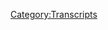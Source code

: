 {{DEFAULTSORT:
    #_TRANSCRIPT_0403:February 24, 2020
}}{{Transcript
    | title         = [[403: February 24, 2020]]
    | caption       = [https://knowledgefight.libsyn.com/knowledge-fight-february-24-2020 Listen to this episode on Libsyn]
    | episodeNumber = [[403: February 24, 2020|403]]
    | length        = 01:41:27
}}

{{MessageBox
    | header     = Warning: Bot Generated Content
    | text       = This transcript was automatically generated by transcription software and likely contains many mistakes and misattributions. Please check the audio for definitive quotes, attribution, and context.
    | image      = N3yvass4myg91.webp
    | imagewidth = 50px
    | id         = warning
}}

{{TranscriptBlock
    | name      = Unknown Speaker
    | timestamp = 00:00:00.000
    | text      = N-N-N-N-N-N-N-N-Knowledge Fight
}}

{{TranscriptBlock
    | name      = Unknown Speaker
    | timestamp = 00:00:12.960
    | text      = Dan and Jordan, I am sweating.
}}

{{TranscriptBlock
    | name      = Unknown Speaker
    | timestamp = 00:00:19.600
    | text      = Knowledgefight.com, it's time to pray.
}}

{{TranscriptBlock
    | name      = Unknown Speaker
    | timestamp = 00:00:21.399
    | text      = I have great respect for Knowledgefight, Knowledgefight.
}}

{{TranscriptBlock
    | name      = Unknown Speaker
    | timestamp = 00:00:25.199
    | text      = I'm sick of them posing as if they're the good guys saying we are the bad guys.
}}

{{TranscriptBlock
    | name      = Unknown Speaker
    | timestamp = 00:00:29.359
    | text      = I want to say thank you to the people from Knowledgefight.
}}

{{TranscriptBlock
    | name      = Unknown Speaker
    | timestamp = 00:00:30.359
    | text      = Dan and Jordan, Knowledgefight.
}}

{{TranscriptBlock
    | name      = Unknown Speaker
    | timestamp = 00:00:35.060
    | text      = Need money, Need money.
}}

{{TranscriptBlock
    | name      = Unknown Speaker
    | timestamp = 00:00:38.979
    | text      = Andy and Vali.
}}

{{TranscriptBlock
    | name      = Unknown Speaker
    | timestamp = 00:00:41.740
    | text      = A-a-a-a-a-a-a-a-a-a!
}}

{{TranscriptBlock
    | name      = Unknown Speaker
    | timestamp = 00:00:42.740
    | text      = Andy and Dan.
}}

{{TranscriptBlock
    | name      = Unknown Speaker
    | timestamp = 00:00:43.740
    | text      = It's time to pray.
}}

{{TranscriptBlock
    | name      = Unknown Speaker
    | timestamp = 00:00:44.740
    | text      = Andy and Dan.
}}

{{TranscriptBlock
    | name      = Unknown Speaker
    | timestamp = 00:00:45.740
    | text      = It's time to pray.
}}

{{TranscriptBlock
    | name      = Unknown Speaker
    | timestamp = 00:00:46.740
    | text      = Andy and Dan.
}}

{{TranscriptBlock
    | name      = Unknown Speaker
    | timestamp = 00:00:47.740
    | text      = A-a-a-a-a-a-a-a-a-a-a-a-a-a-a-a-a-a-a-a-a.
}}

{{TranscriptBlock
    | name      = Unknown Speaker
    | timestamp = 00:00:48.740
    | text      = A-a-a-a-a-a-a-a-a-a-a-a-a-a-a-a-a.
}}

{{TranscriptBlock
    | name      = Unknown Speaker
    | timestamp = 00:00:49.740
    | text      = I love you.
}}

{{TranscriptBlock
    | name      = Unknown Speaker
    | timestamp = 00:00:50.740
    | text      = I am a huge fan of Knowledgefight.
}}

{{TranscriptBlock
    | name      = Unknown Speaker
    | timestamp = 00:00:55.740
    | text      = Knowledgefight.com.
}}

{{TranscriptBlock
    | name      = Unknown Speaker
    | timestamp = 00:00:56.820
    | text      = I love you.
}}

{{TranscriptBlock
    | name      = Unknown Speaker
    | timestamp = 00:00:58.820
    | text      = Hey everybody, welcome back to Knowledge Fat, I'm Dan.
}}

{{TranscriptBlock
    | name      = Unknown Speaker
    | timestamp = 00:01:00.820
    | text      = I'm Jordan.
}}

{{TranscriptBlock
    | name      = Unknown Speaker
    | timestamp = 00:01:01.820
    | text      = We're a couple dudes that like to sit around, drink novelty beverages, and talk a little bit about Alex Jones.
}}

{{TranscriptBlock
    | name      = Unknown Speaker
    | timestamp = 00:01:05.819
    | text      = Indeed we are, Dan.
}}

{{TranscriptBlock
    | name      = Unknown Speaker
    | timestamp = 00:01:06.819
    | text      = Jordan.
}}

{{TranscriptBlock
    | name      = Unknown Speaker
    | timestamp = 00:01:07.819
    | text      = Dan?
}}

{{TranscriptBlock
    | name      = Unknown Speaker
    | timestamp = 00:01:08.819
    | text      = Jordan.
}}

{{TranscriptBlock
    | name      = Unknown Speaker
    | timestamp = 00:01:09.819
    | text      = Quick question.
}}

{{TranscriptBlock
    | name      = Unknown Speaker
    | timestamp = 00:01:10.819
    | text      = What up?
}}

{{TranscriptBlock
    | name      = Unknown Speaker
    | timestamp = 00:01:11.819
    | text      = What is the fastest you've ever completed a game?
}}

{{TranscriptBlock
    | name      = Unknown Speaker
    | timestamp = 00:01:12.819
    | text      = Like from when you got a video game to when you finished it.
}}

{{TranscriptBlock
    | name      = Unknown Speaker
    | timestamp = 00:01:15.819
    | text      = What do you think the quickest you've ever done that is?
}}

{{TranscriptBlock
    | name      = Unknown Speaker
    | timestamp = 00:01:17.819
    | text      = It's weird for me because different games are different for me.
}}

{{TranscriptBlock
    | name      = Unknown Speaker
    | timestamp = 00:01:21.819
    | text      = Sure.
}}

{{TranscriptBlock
    | name      = Unknown Speaker
    | timestamp = 00:01:22.819
    | text      = You know, like some really trigger the completionist part of my brain where like I just have to get in the nooks.
}}

{{TranscriptBlock
    | name      = Unknown Speaker
    | timestamp = 00:01:28.819
    | text      = You have to get everything.
}}

{{TranscriptBlock
    | name      = Unknown Speaker
    | timestamp = 00:01:29.819
    | text      = Yeah, yeah, yeah.
}}

{{TranscriptBlock
    | name      = Unknown Speaker
    | timestamp = 00:01:30.819
    | text      = And there are some games like that and then those take forever.
}}

{{TranscriptBlock
    | name      = Unknown Speaker
    | timestamp = 00:01:33.819
    | text      = Right.
}}

{{TranscriptBlock
    | name      = Unknown Speaker
    | timestamp = 00:01:34.819
    | text      = I think, I mean, Assassin's Creed Odyssey, I think I finished pretty quickly.
}}

{{TranscriptBlock
    | name      = Unknown Speaker
    | timestamp = 00:01:38.819
    | text      = Yeah, the main story.
}}

{{TranscriptBlock
    | name      = Unknown Speaker
    | timestamp = 00:01:39.819
    | text      = I was playing that quite a bit.
}}

{{TranscriptBlock
    | name      = Unknown Speaker
    | timestamp = 00:01:40.819
    | text      = Yeah.
}}

{{TranscriptBlock
    | name      = Unknown Speaker
    | timestamp = 00:01:41.819
    | text      = And I would say that probably took about a week or so.
}}

{{TranscriptBlock
    | name      = Unknown Speaker
    | timestamp = 00:01:43.819
    | text      = Yeah.
}}

{{TranscriptBlock
    | name      = Unknown Speaker
    | timestamp = 00:01:44.819
    | text      = Yeah, a week sounds good.
}}

{{TranscriptBlock
    | name      = Unknown Speaker
    | timestamp = 00:01:45.819
    | text      = Yeah.
}}

{{TranscriptBlock
    | name      = Unknown Speaker
    | timestamp = 00:01:46.819
    | text      = Yeah, yeah, yeah.
}}

{{TranscriptBlock
    | name      = Unknown Speaker
    | timestamp = 00:01:47.819
    | text      = I mean, I put like over 100 hours into Assassin's Creed Odyssey across the whole playthrough.
}}

{{TranscriptBlock
    | name      = Unknown Speaker
    | timestamp = 00:01:51.819
    | text      = Sure, sure.
}}

{{TranscriptBlock
    | name      = Unknown Speaker
    | timestamp = 00:01:52.819
    | text      = Yeah, yeah, yeah.
}}

{{TranscriptBlock
    | name      = Unknown Speaker
    | timestamp = 00:01:53.819
    | text      = I am currently playing Horizon Zero Dawn.
}}

{{TranscriptBlock
    | name      = Unknown Speaker
    | timestamp = 00:01:56.819
    | text      = Absolutely.
}}

{{TranscriptBlock
    | name      = Unknown Speaker
    | timestamp = 00:01:57.819
    | text      = Because I went down to the old GameStop and I was just staring blankly at the games on
}}

{{TranscriptBlock
    | name      = Unknown Speaker
    | timestamp = 00:02:04.819
    | text      = the wall.
}}

{{TranscriptBlock
    | name      = Unknown Speaker
    | timestamp = 00:02:05.819
    | text      = And the person who was working there, she came up to me and was like, what do you, you
}}

{{TranscriptBlock
    | name      = Unknown Speaker
    | timestamp = 00:02:09.819
    | text      = know, what are you looking for?
}}

{{TranscriptBlock
    | name      = Unknown Speaker
    | timestamp = 00:02:10.819
    | text      = I'm like, I don't know.
}}

{{TranscriptBlock
    | name      = Unknown Speaker
    | timestamp = 00:02:11.819
    | text      = And she's like, what do you play?
}}

{{TranscriptBlock
    | name      = Unknown Speaker
    | timestamp = 00:02:12.819
    | text      = I'm a tabula rasa of need.
}}

{{TranscriptBlock
    | name      = Unknown Speaker
    | timestamp = 00:02:14.819
    | text      = Just help me.
}}

{{TranscriptBlock
    | name      = Unknown Speaker
    | timestamp = 00:02:15.819
    | text      = She's like, what do you like?
}}

{{TranscriptBlock
    | name      = Unknown Speaker
    | timestamp = 00:02:16.819
    | text      = I'm like, well, I enjoy the Assassin's Creed, but they don't like, I didn't like, they didn't
}}

{{TranscriptBlock
    | name      = Unknown Speaker
    | timestamp = 00:02:20.259
    | text      = have like homestead and that she ignored that second part and just advised, she was like,
}}

{{TranscriptBlock
    | name      = Unknown Speaker
    | timestamp = 00:02:27.139
    | text      = have you played this?
}}

{{TranscriptBlock
    | name      = Unknown Speaker
    | timestamp = 00:02:28.139
    | text      = Have you tried this?
}}

{{TranscriptBlock
    | name      = Unknown Speaker
    | timestamp = 00:02:29.139
    | text      = And I was like, nope, I have no idea what that is.
}}

{{TranscriptBlock
    | name      = Unknown Speaker
    | timestamp = 00:02:31.860
    | text      = And it was $9.
}}

{{TranscriptBlock
    | name      = Unknown Speaker
    | timestamp = 00:02:32.860
    | text      = So it was like, yes, take a flyer.
}}

{{TranscriptBlock
    | name      = Unknown Speaker
    | timestamp = 00:02:35.439
    | text      = And I even told her this.
}}

{{TranscriptBlock
    | name      = Unknown Speaker
    | timestamp = 00:02:36.439
    | text      = I was like, it's cheap enough that if I hate it, I'm not going to be mad at you.
}}

{{TranscriptBlock
    | name      = Unknown Speaker
    | timestamp = 00:02:40.219
    | text      = So I will take that shot.
}}

{{TranscriptBlock
    | name      = Unknown Speaker
    | timestamp = 00:02:41.599
    | text      = And I think it's fantastic.
}}

{{TranscriptBlock
    | name      = Unknown Speaker
    | timestamp = 00:02:42.819
    | text      = I'm really enjoying it.
}}

{{TranscriptBlock
    | name      = Unknown Speaker
    | timestamp = 00:02:43.819
    | text      = I don't like it.
}}

{{TranscriptBlock
    | name      = Unknown Speaker
    | timestamp = 00:02:44.819
    | text      = I'll throw it away.
}}

{{TranscriptBlock
    | name      = Unknown Speaker
    | timestamp = 00:02:45.819
    | text      = Yeah, I think it's, I really enjoy this game.
}}

{{TranscriptBlock
    | name      = Unknown Speaker
    | timestamp = 00:02:48.419
    | text      = It's a very fun, you had to run around, it's a big, big world, big world open more or less.
}}

{{TranscriptBlock
    | name      = Unknown Speaker
    | timestamp = 00:02:54.900
    | text      = I don't know.
}}

{{TranscriptBlock
    | name      = Unknown Speaker
    | timestamp = 00:02:55.900
    | text      = I'm not much of like, I wouldn't be somebody that you would call a gamer.
}}

{{TranscriptBlock
    | name      = Unknown Speaker
    | timestamp = 00:02:59.860
    | text      = I don't have like a lot of knowledge or sophistication in the, but if you give me a game where I
}}

{{TranscriptBlock
    | name      = Unknown Speaker
    | timestamp = 00:03:07.419
    | text      = can run around, there's a mystery to solve.
}}

{{TranscriptBlock
    | name      = Unknown Speaker
    | timestamp = 00:03:10.620
    | text      = There's side quests.
}}

{{TranscriptBlock
    | name      = Unknown Speaker
    | timestamp = 00:03:11.620
    | text      = I can get completely distracted by things.
}}

{{TranscriptBlock
    | name      = Unknown Speaker
    | timestamp = 00:03:14.039
    | text      = There's variability in the things you're doing.
}}

{{TranscriptBlock
    | name      = Unknown Speaker
    | timestamp = 00:03:16.379
    | text      = Sure.
}}

{{TranscriptBlock
    | name      = Unknown Speaker
    | timestamp = 00:03:17.379
    | text      = Sometimes you're fighting something and then sometimes maybe you're solving a puzzle where
}}

{{TranscriptBlock
    | name      = Unknown Speaker
    | timestamp = 00:03:20.979
    | text      = you got to go up a cliff.
}}

{{TranscriptBlock
    | name      = Unknown Speaker
    | timestamp = 00:03:21.979
    | text      = Yeah.
}}

{{TranscriptBlock
    | name      = Unknown Speaker
    | timestamp = 00:03:22.979
    | text      = Yeah.
}}

{{TranscriptBlock
    | name      = Unknown Speaker
    | timestamp = 00:03:23.979
    | text      = That sort of thing.
}}

{{TranscriptBlock
    | name      = Unknown Speaker
    | timestamp = 00:03:24.979
    | text      = Breath of the wild kind of stuff.
}}

{{TranscriptBlock
    | name      = Unknown Speaker
    | timestamp = 00:03:25.979
    | text      = Exactly.
}}

{{TranscriptBlock
    | name      = Unknown Speaker
    | timestamp = 00:03:26.979
    | text      = Give me that.
}}

{{TranscriptBlock
    | name      = Unknown Speaker
    | timestamp = 00:03:27.979
    | text      = I'm going to be satisfied.
}}

{{TranscriptBlock
    | name      = Unknown Speaker
    | timestamp = 00:03:28.979
    | text      = You're going to be happy.
}}

{{TranscriptBlock
    | name      = Unknown Speaker
    | timestamp = 00:03:29.979
    | text      = Yes, absolutely.
}}

{{TranscriptBlock
    | name      = Unknown Speaker
    | timestamp = 00:03:30.979
    | text      = And this ticks off all those boxes.
}}

{{TranscriptBlock
    | name      = Unknown Speaker
    | timestamp = 00:03:31.979
    | text      = All right.
}}

{{TranscriptBlock
    | name      = Unknown Speaker
    | timestamp = 00:03:32.979
    | text      = So I enjoy it.
}}

{{TranscriptBlock
    | name      = Unknown Speaker
    | timestamp = 00:03:33.979
    | text      = It has the knowledge, fight, seal of approval.
}}

{{TranscriptBlock
    | name      = Unknown Speaker
    | timestamp = 00:03:34.979
    | text      = I'm honestly, even like I've been playing it a little bit and thinking like eventually
}}

{{TranscriptBlock
    | name      = Unknown Speaker
    | timestamp = 00:03:38.060
    | text      = I'm going to be done with it and that kind of now there's nothing else left.
}}

{{TranscriptBlock
    | name      = Unknown Speaker
    | timestamp = 00:03:43.939
    | text      = Oh God.
}}

{{TranscriptBlock
    | name      = Unknown Speaker
    | timestamp = 00:03:44.939
    | text      = No, ladies and gentlemen, he started playing it right now.
}}

{{TranscriptBlock
    | name      = Unknown Speaker
    | timestamp = 00:03:46.900
    | text      = Oh no.
}}

{{TranscriptBlock
    | name      = Unknown Speaker
    | timestamp = 00:03:47.900
    | text      = Guys.
}}

{{TranscriptBlock
    | name      = Unknown Speaker
    | timestamp = 00:03:48.900
    | text      = It's been knowledge.
}}

{{TranscriptBlock
    | name      = Unknown Speaker
    | timestamp = 00:03:49.900
    | text      = I've been Neo.
}}

{{TranscriptBlock
    | name      = Unknown Speaker
    | timestamp = 00:03:50.900
    | text      = I know.
}}

{{TranscriptBlock
    | name      = Unknown Speaker
    | timestamp = 00:03:51.900
    | text      = I guess we don't really know too much about games, but I have, I enjoy some and I do know
}}

{{TranscriptBlock
    | name      = Unknown Speaker
    | timestamp = 00:03:59.259
    | text      = a lot about Alex Jones.
}}

{{TranscriptBlock
    | name      = Unknown Speaker
    | timestamp = 00:04:00.259
    | text      = I know a little about the former and nothing about the latter.
}}

{{TranscriptBlock
    | name      = Unknown Speaker
    | timestamp = 00:04:02.740
    | text      = That's correct.
}}

{{TranscriptBlock
    | name      = Unknown Speaker
    | timestamp = 00:04:03.740
    | text      = So Jordan, today we got an episode in front of us where we're going over February 24th,
}}

{{TranscriptBlock
    | name      = Unknown Speaker
    | timestamp = 00:04:06.900
    | text      = 2020.
}}

{{TranscriptBlock
    | name      = Unknown Speaker
    | timestamp = 00:04:07.900
    | text      = I'm Dan.
}}

{{TranscriptBlock
    | name      = Unknown Speaker
    | timestamp = 00:04:08.900
    | text      = This is 2020.
}}

{{TranscriptBlock
    | name      = Unknown Speaker
    | timestamp = 00:04:09.900
    | text      = Damn it.
}}

{{TranscriptBlock
    | name      = Unknown Speaker
    | timestamp = 00:04:10.900
    | text      = And I don't know.
}}

{{TranscriptBlock
    | name      = Unknown Speaker
    | timestamp = 00:04:11.900
    | text      = There's a lot of, you know, it is what it is.
}}

{{TranscriptBlock
    | name      = Unknown Speaker
    | timestamp = 00:04:13.539
    | text      = It's the present day Alex Jones episode, but we have to go over this because after this
}}

{{TranscriptBlock
    | name      = Unknown Speaker
    | timestamp = 00:04:18.779
    | text      = on the 25th and all through the end of the week, Alex Jones is going to be at CPAC.
}}

{{TranscriptBlock
    | name      = Unknown Speaker
    | timestamp = 00:04:24.620
    | text      = Oh no.
}}

{{TranscriptBlock
    | name      = Unknown Speaker
    | timestamp = 00:04:25.620
    | text      = And I should say he's not going to be at CPAC because he's not welcome.
}}

{{TranscriptBlock
    | name      = Unknown Speaker
    | timestamp = 00:04:28.420
    | text      = He's not invited.
}}

{{TranscriptBlock
    | name      = Unknown Speaker
    | timestamp = 00:04:29.420
    | text      = No, no.
}}

{{TranscriptBlock
    | name      = Unknown Speaker
    | timestamp = 00:04:30.420
    | text      = He will not be inside CPAC.
}}

{{TranscriptBlock
    | name      = Unknown Speaker
    | timestamp = 00:04:31.420
    | text      = He might be outside yelling at to a bullhorn, right?
}}

{{TranscriptBlock
    | name      = Unknown Speaker
    | timestamp = 00:04:33.620
    | text      = So this is the last day before he takes off for his trip to be a dumb ass and try and
}}

{{TranscriptBlock
    | name      = Unknown Speaker
    | timestamp = 00:04:38.500
    | text      = get Trump's attention and probably fail quite a bit.
}}

{{TranscriptBlock
    | name      = Unknown Speaker
    | timestamp = 00:04:43.699
    | text      = And there's a, you know, there's some interesting stuff along the way throughout this episode,
}}

{{TranscriptBlock
    | name      = Unknown Speaker
    | timestamp = 00:04:47.339
    | text      = but I think that there are a couple of things that are going to be a little bit repetitive
}}

{{TranscriptBlock
    | name      = Unknown Speaker
    | timestamp = 00:04:51.660
    | text      = and may seem a little bit like I'm driving a point home and that's because you are driving
}}

{{TranscriptBlock
    | name      = Unknown Speaker
    | timestamp = 00:04:57.220
    | text      = a point home.
}}

{{TranscriptBlock
    | name      = Unknown Speaker
    | timestamp = 00:04:58.220
    | text      = Yes.
}}

{{TranscriptBlock
    | name      = Unknown Speaker
    | timestamp = 00:04:59.220
    | text      = And we'll get to all that.
}}

{{TranscriptBlock
    | name      = Unknown Speaker
    | timestamp = 00:05:00.220
    | text      = But before we do, Jordan, you're going to take a moment to say thank you to some folks
}}

{{TranscriptBlock
    | name      = Unknown Speaker
    | timestamp = 00:05:01.860
    | text      = who have signed up in our sporting show.
}}

{{TranscriptBlock
    | name      = Unknown Speaker
    | timestamp = 00:05:03.860
    | text      = So first, Robert, thank you so much.
}}

{{TranscriptBlock
    | name      = Unknown Speaker
    | timestamp = 00:05:05.300
    | text      = You are now a policy wonk.
}}

{{TranscriptBlock
    | name      = Unknown Speaker
    | timestamp = 00:05:06.740
    | text      = I'm a policy wonk.
}}

{{TranscriptBlock
    | name      = Unknown Speaker
    | timestamp = 00:05:07.740
    | text      = Thank you, Robert.
}}

{{TranscriptBlock
    | name      = Unknown Speaker
    | timestamp = 00:05:08.740
    | text      = Robby.
}}

{{TranscriptBlock
    | name      = Unknown Speaker
    | timestamp = 00:05:09.740
    | text      = Next.
}}

{{TranscriptBlock
    | name      = Unknown Speaker
    | timestamp = 00:05:10.740
    | text      = Christopher.
}}

{{TranscriptBlock
    | name      = Unknown Speaker
    | timestamp = 00:05:11.740
    | text      = Thank you so much.
}}

{{TranscriptBlock
    | name      = Unknown Speaker
    | timestamp = 00:05:12.740
    | text      = You are now policy wonk.
}}

{{TranscriptBlock
    | name      = Unknown Speaker
    | timestamp = 00:05:13.740
    | text      = I'm a policy wonk.
}}

{{TranscriptBlock
    | name      = Unknown Speaker
    | timestamp = 00:05:14.740
    | text      = Thanks, Christopher.
}}

{{TranscriptBlock
    | name      = Unknown Speaker
    | timestamp = 00:05:15.740
    | text      = Thank you so much.
}}

{{TranscriptBlock
    | name      = Unknown Speaker
    | timestamp = 00:05:16.740
    | text      = Next, Teague, thank you so much.
}}

{{TranscriptBlock
    | name      = Unknown Speaker
    | timestamp = 00:05:17.740
    | text      = You are now policy wonk.
}}

{{TranscriptBlock
    | name      = Unknown Speaker
    | timestamp = 00:05:18.740
    | text      = I'm a policy wonk.
}}

{{TranscriptBlock
    | name      = Unknown Speaker
    | timestamp = 00:05:19.740
    | text      = Thank you, Teague.
}}

{{TranscriptBlock
    | name      = Unknown Speaker
    | timestamp = 00:05:20.740
    | text      = Teague, thank you so much.
}}

{{TranscriptBlock
    | name      = Unknown Speaker
    | timestamp = 00:05:21.740
    | text      = Next, Cody, thank you so much.
}}

{{TranscriptBlock
    | name      = Unknown Speaker
    | timestamp = 00:05:22.740
    | text      = You're now policy wonk.
}}

{{TranscriptBlock
    | name      = Unknown Speaker
    | timestamp = 00:05:23.740
    | text      = I'm a policy wonk.
}}

{{TranscriptBlock
    | name      = Unknown Speaker
    | timestamp = 00:05:27.300
    | text      = Next, Finn, thank you so much.
}}

{{TranscriptBlock
    | name      = Unknown Speaker
    | timestamp = 00:05:28.839
    | text      = You're now a policy wonk.
}}

{{TranscriptBlock
    | name      = Unknown Speaker
    | timestamp = 00:05:31.279
    | text      = I'm a policy wonk.
}}

{{TranscriptBlock
    | name      = Unknown Speaker
    | timestamp = 00:05:32.459
    | text      = Thank you if an in Vinny.
}}

{{TranscriptBlock
    | name      = Unknown Speaker
    | timestamp = 00:05:33.660
    | text      = No, thank you.
}}

{{TranscriptBlock
    | name      = Unknown Speaker
    | timestamp = 00:05:34.660
    | text      = Next Josie, thank you so much.
}}

{{TranscriptBlock
    | name      = Unknown Speaker
    | timestamp = 00:05:35.660
    | text      = You are now policy wonk.
}}

{{TranscriptBlock
    | name      = Unknown Speaker
    | timestamp = 00:05:37.060
    | text      = Next, Copper Cricket. Thank you so much. You are now a policy wonk.
}}

{{TranscriptBlock
    | name      = Unknown Speaker
    | timestamp = 00:05:40.060
    | text      = I'm a policy wonk.
}}

{{TranscriptBlock
    | name      = Unknown Speaker
    | timestamp = 00:05:41.060
    | text      = Thank you very much.
}}

{{TranscriptBlock
    | name      = Unknown Speaker
    | timestamp = 00:05:42.060
    | text      = Cop Crick.
}}

{{TranscriptBlock
    | name      = Unknown Speaker
    | timestamp = 00:05:43.060
    | text      = And then finally, I'd like to thank you to somebody.
}}

{{TranscriptBlock
    | name      = Unknown Speaker
    | timestamp = 00:05:45.060
    | text      = I am finding this endlessly enjoyable.
}}

{{TranscriptBlock
    | name      = Unknown Speaker
    | timestamp = 00:05:48.060
    | text      = I'd like to say thank you to someone donated on an elevated level.
}}

{{TranscriptBlock
    | name      = Unknown Speaker
    | timestamp = 00:05:50.060
    | text      = I appreciate that very much.
}}

{{TranscriptBlock
    | name      = Unknown Speaker
    | timestamp = 00:05:51.060
    | text      = So, Adam B. Thank you so much. You are now a technocrat.
}}

{{TranscriptBlock
    | name      = Unknown Speaker
    | timestamp = 00:05:54.060
    | text      = I'm a policy wonk.
}}

{{TranscriptBlock
    | name      = Unknown Speaker
    | timestamp = 00:05:55.060
    | text      = Crikey, mate. That's fantastic. Have yourself a brew.
}}

{{TranscriptBlock
    | name      = Unknown Speaker
    | timestamp = 00:05:58.060
    | text      = How's your 401k doing, bro?
}}

{{TranscriptBlock
    | name      = Unknown Speaker
    | timestamp = 00:06:00.060
    | text      = Alright, we gotta go full tilt boogie on this, Watson, alright?
}}

{{TranscriptBlock
    | name      = Unknown Speaker
    | timestamp = 00:06:03.060
    | text      = Let's just get down to business.
}}

{{TranscriptBlock
    | name      = Unknown Speaker
    | timestamp = 00:06:04.060
    | text      = We ain't making that money off that heroin.
}}

{{TranscriptBlock
    | name      = Unknown Speaker
    | timestamp = 00:06:06.060
    | text      = Why you pimps so good?
}}

{{TranscriptBlock
    | name      = Unknown Speaker
    | timestamp = 00:06:08.060
    | text      = My neck is freakishly large.
}}

{{TranscriptBlock
    | name      = Unknown Speaker
    | timestamp = 00:06:10.060
    | text      = I declare info war on you.
}}

{{TranscriptBlock
    | name      = Unknown Speaker
    | timestamp = 00:06:12.060
    | text      = Thank you so much, Adam B.
}}

{{TranscriptBlock
    | name      = Unknown Speaker
    | timestamp = 00:06:14.060
    | text      = Yes, thank you very much.
}}

{{TranscriptBlock
    | name      = Unknown Speaker
    | timestamp = 00:06:15.060
    | text      = If you're out there listening and you're thinking,
}}

{{TranscriptBlock
    | name      = Unknown Speaker
    | timestamp = 00:06:16.060
    | text      = hey, I enjoy this show, I'd like to support these gents.
}}

{{TranscriptBlock
    | name      = Unknown Speaker
    | timestamp = 00:06:18.060
    | text      = You can do that by going to our website, knowledgefight.com,
}}

{{TranscriptBlock
    | name      = Unknown Speaker
    | timestamp = 00:06:20.060
    | text      = clicking the button that says support the show.
}}

{{TranscriptBlock
    | name      = Unknown Speaker
    | timestamp = 00:06:21.060
    | text      = We would appreciate it.
}}

{{TranscriptBlock
    | name      = Unknown Speaker
    | timestamp = 00:06:22.060
    | text      = It'd be very helpful.
}}

{{TranscriptBlock
    | name      = Unknown Speaker
    | timestamp = 00:06:23.060
    | text      = So, Jordan, we start off today.
}}

{{TranscriptBlock
    | name      = Unknown Speaker
    | timestamp = 00:06:25.060
    | text      = Yes.
}}

{{TranscriptBlock
    | name      = Unknown Speaker
    | timestamp = 00:06:26.060
    | text      = And on the 24th, on Monday, there was news,
}}

{{TranscriptBlock
    | name      = Unknown Speaker
    | timestamp = 00:06:29.060
    | text      = and that was that the Dow had fallen.
}}

{{TranscriptBlock
    | name      = Unknown Speaker
    | timestamp = 00:06:32.060
    | text      = CNBC, you can see the CNBC numbers there on the markets.
}}

{{TranscriptBlock
    | name      = Unknown Speaker
    | timestamp = 00:06:35.060
    | text      = The S&P is down 102.
}}

{{TranscriptBlock
    | name      = Unknown Speaker
    | timestamp = 00:06:39.060
    | text      = The NASDAQ down 344.
}}

{{TranscriptBlock
    | name      = Unknown Speaker
    | timestamp = 00:06:41.060
    | text      = The Dow Jones Industrial Average now down 924.
}}

{{TranscriptBlock
    | name      = Unknown Speaker
    | timestamp = 00:06:46.060
    | text      = The FTSE down 247.
}}

{{TranscriptBlock
    | name      = Unknown Speaker
    | timestamp = 00:06:49.060
    | text      = The Nikkei 92 plus.
}}

{{TranscriptBlock
    | name      = Unknown Speaker
    | timestamp = 00:06:52.060
    | text      = The HSI down 487.
}}

{{TranscriptBlock
    | name      = Unknown Speaker
    | timestamp = 00:06:55.060
    | text      = Shanghai down 8.44.
}}

{{TranscriptBlock
    | name      = Unknown Speaker
    | timestamp = 00:06:58.060
    | text      = They're propping it up.
}}

{{TranscriptBlock
    | name      = Unknown Speaker
    | timestamp = 00:06:59.060
    | text      = The VIX down 6.49.
}}

{{TranscriptBlock
    | name      = Unknown Speaker
    | timestamp = 00:07:02.060
    | text      = And the DAX down 544.
}}

{{TranscriptBlock
    | name      = Unknown Speaker
    | timestamp = 00:07:05.060
    | text      = So, you could say a long overdue correction,
}}

{{TranscriptBlock
    | name      = Unknown Speaker
    | timestamp = 00:07:09.060
    | text      = but the reason it's happening is obvious and controvertible.
}}

{{TranscriptBlock
    | name      = Unknown Speaker
    | timestamp = 00:07:14.060
    | text      = Government's covered up the true nature of the virus.
}}

{{TranscriptBlock
    | name      = Unknown Speaker
    | timestamp = 00:07:18.060
    | text      = It's now admitted that it's man-made.
}}

{{TranscriptBlock
    | name      = Unknown Speaker
    | timestamp = 00:07:20.060
    | text      = It's now admitted that the prestigious Indian Institute
}}

{{TranscriptBlock
    | name      = Unknown Speaker
    | timestamp = 00:07:24.060
    | text      = a month ago that came out and said,
}}

{{TranscriptBlock
    | name      = Unknown Speaker
    | timestamp = 00:07:26.060
    | text      = we've scanned it, it's totally man-made.
}}

{{TranscriptBlock
    | name      = Unknown Speaker
    | timestamp = 00:07:28.060
    | text      = You can see the insertion points.
}}

{{TranscriptBlock
    | name      = Unknown Speaker
    | timestamp = 00:07:29.060
    | text      = It's a chimera.
}}

{{TranscriptBlock
    | name      = Unknown Speaker
    | timestamp = 00:07:30.060
    | text      = It's a bunch of different families of viruses.
}}

{{TranscriptBlock
    | name      = Unknown Speaker
    | timestamp = 00:07:32.060
    | text      = No way this exists in nature.
}}

{{TranscriptBlock
    | name      = Unknown Speaker
    | timestamp = 00:07:34.060
    | text      = And it's got the stitches on it.
}}

{{TranscriptBlock
    | name      = Unknown Speaker
    | timestamp = 00:07:36.060
    | text      = Literal injection points.
}}

{{TranscriptBlock
    | name      = Unknown Speaker
    | timestamp = 00:07:38.060
    | text      = Then he goes on to talk about Frankenstein
}}

{{TranscriptBlock
    | name      = Unknown Speaker
    | timestamp = 00:07:40.060
    | text      = and how Frankenstein has stitches on its head.
}}

{{TranscriptBlock
    | name      = Unknown Speaker
    | timestamp = 00:07:42.060
    | text      = Oh, okay.
}}

{{TranscriptBlock
    | name      = Unknown Speaker
    | timestamp = 00:07:43.060
    | text      = Well, that makes more sense now.
}}

{{TranscriptBlock
    | name      = Unknown Speaker
    | timestamp = 00:07:44.060
    | text      = So, yeah, I mean, it is a sort of natural consequence
}}

{{TranscriptBlock
    | name      = Unknown Speaker
    | timestamp = 00:07:47.060
    | text      = that you might expect to see that there would be some market fears,
}}

{{TranscriptBlock
    | name      = Unknown Speaker
    | timestamp = 00:07:50.060
    | text      = some jitteriness based around the fact that the outbreak is continuing to go on.
}}

{{TranscriptBlock
    | name      = Unknown Speaker
    | timestamp = 00:07:56.060
    | text      = There's fears of disruption of some international business.
}}

{{TranscriptBlock
    | name      = Unknown Speaker
    | timestamp = 00:07:59.060
    | text      = Right.
}}

{{TranscriptBlock
    | name      = Unknown Speaker
    | timestamp = 00:08:00.060
    | text      = And, you know, you could talk about that one way
}}

{{TranscriptBlock
    | name      = Unknown Speaker
    | timestamp = 00:08:02.060
    | text      = or you could say that it's proven that this is man-made.
}}

{{TranscriptBlock
    | name      = Unknown Speaker
    | timestamp = 00:08:05.060
    | text      = See, I thought he was going to land that one.
}}

{{TranscriptBlock
    | name      = Unknown Speaker
    | timestamp = 00:08:08.060
    | text      = It seemed pretty obvious.
}}

{{TranscriptBlock
    | name      = Unknown Speaker
    | timestamp = 00:08:09.060
    | text      = Never. Never make that assumption.
}}

{{TranscriptBlock
    | name      = Unknown Speaker
    | timestamp = 00:08:10.060
    | text      = The markets are down.
}}

{{TranscriptBlock
    | name      = Unknown Speaker
    | timestamp = 00:08:11.060
    | text      = All right.
}}

{{TranscriptBlock
    | name      = Unknown Speaker
    | timestamp = 00:08:12.060
    | text      = We all know why it's the coronavirus fear.
}}

{{TranscriptBlock
    | name      = Unknown Speaker
    | timestamp = 00:08:14.060
    | text      = And he didn't say that.
}}

{{TranscriptBlock
    | name      = Unknown Speaker
    | timestamp = 00:08:15.060
    | text      = He went with it's been confirmed that it's a man-made virus.
}}

{{TranscriptBlock
    | name      = Unknown Speaker
    | timestamp = 00:08:19.060
    | text      = That I would not have gone so far as to say.
}}

{{TranscriptBlock
    | name      = Unknown Speaker
    | timestamp = 00:08:21.060
    | text      = No, but it's because the fall in the stock market
}}

{{TranscriptBlock
    | name      = Unknown Speaker
    | timestamp = 00:08:26.060
    | text      = is something that Alex has already baked into all of his narratives
}}

{{TranscriptBlock
    | name      = Unknown Speaker
    | timestamp = 00:08:30.060
    | text      = because this is a man-made bioweapon that got released.
}}

{{TranscriptBlock
    | name      = Unknown Speaker
    | timestamp = 00:08:33.059
    | text      = Right.
}}

{{TranscriptBlock
    | name      = Unknown Speaker
    | timestamp = 00:08:34.059
    | text      = They only did that in order to precipitate this drop in the market
}}

{{TranscriptBlock
    | name      = Unknown Speaker
    | timestamp = 00:08:38.059
    | text      = in order to attack Trump and nationalism.
}}

{{TranscriptBlock
    | name      = Unknown Speaker
    | timestamp = 00:08:40.059
    | text      = It makes perfect sense.
}}

{{TranscriptBlock
    | name      = Unknown Speaker
    | timestamp = 00:08:41.059
    | text      = So this is really the fulfillment of the narrative.
}}

{{TranscriptBlock
    | name      = Unknown Speaker
    | timestamp = 00:08:44.059
    | text      = Right.
}}

{{TranscriptBlock
    | name      = Unknown Speaker
    | timestamp = 00:08:45.059
    | text      = It's exhausting.
}}

{{TranscriptBlock
    | name      = Unknown Speaker
    | timestamp = 00:08:47.059
    | text      = Yes.
}}

{{TranscriptBlock
    | name      = Unknown Speaker
    | timestamp = 00:08:48.059
    | text      = But if that's exhausting, what ends up happening next,
}}

{{TranscriptBlock
    | name      = Unknown Speaker
    | timestamp = 00:08:52.059
    | text      = what Alex brings up next is like just next level exhausting.
}}

{{TranscriptBlock
    | name      = Unknown Speaker
    | timestamp = 00:08:56.059
    | text      = Owen Schroyer and his security team got assaulted by a mob of drooling zombies.
}}

{{TranscriptBlock
    | name      = Unknown Speaker
    | timestamp = 00:09:01.059
    | text      = I mean, you talk about escapees from a lunatic asylum.
}}

{{TranscriptBlock
    | name      = Unknown Speaker
    | timestamp = 00:09:05.059
    | text      = I've seen footage inside real lunatic asylums
}}

{{TranscriptBlock
    | name      = Unknown Speaker
    | timestamp = 00:09:09.059
    | text      = and these people act more insane and more violent than they do.
}}

{{TranscriptBlock
    | name      = Unknown Speaker
    | timestamp = 00:09:14.059
    | text      = And you're like, oh, that's just a few of them.
}}

{{TranscriptBlock
    | name      = Unknown Speaker
    | timestamp = 00:09:17.059
    | text      = No, almost all of them were incontinent.
}}

{{TranscriptBlock
    | name      = Unknown Speaker
    | timestamp = 00:09:24.059
    | text      = A lot of them had piss running down their legs.
}}

{{TranscriptBlock
    | name      = Unknown Speaker
    | timestamp = 00:09:26.059
    | text      = It was a nightmare yesterday in Austin.
}}

{{TranscriptBlock
    | name      = Unknown Speaker
    | timestamp = 00:09:28.059
    | text      = So Alex and Owen Schroyer went out to a Bernie rally in Austin to Bullhorn
}}

{{TranscriptBlock
    | name      = Unknown Speaker
    | timestamp = 00:09:33.059
    | text      = and try and cause a scene, as is their mission in life.
}}

{{TranscriptBlock
    | name      = Unknown Speaker
    | timestamp = 00:09:36.059
    | text      = All the zombies.
}}

{{TranscriptBlock
    | name      = Unknown Speaker
    | timestamp = 00:09:37.059
    | text      = This is absolutely par for the course.
}}

{{TranscriptBlock
    | name      = Unknown Speaker
    | timestamp = 00:09:38.059
    | text      = Nothing too surprising there.
}}

{{TranscriptBlock
    | name      = Unknown Speaker
    | timestamp = 00:09:39.059
    | text      = It's in their sort of business mission statement.
}}

{{TranscriptBlock
    | name      = Unknown Speaker
    | timestamp = 00:09:42.059
    | text      = Go and yell at people.
}}

{{TranscriptBlock
    | name      = Unknown Speaker
    | timestamp = 00:09:43.059
    | text      = Yeah, yeah, yeah.
}}

{{TranscriptBlock
    | name      = Unknown Speaker
    | timestamp = 00:09:44.059
    | text      = Most of the footage from the whole thing is just Bernie supporters
}}

{{TranscriptBlock
    | name      = Unknown Speaker
    | timestamp = 00:09:47.059
    | text      = making fun of them as they yell commie into bullhorns.
}}

{{TranscriptBlock
    | name      = Unknown Speaker
    | timestamp = 00:09:50.059
    | text      = It's really just a sad look for InfoWars.
}}

{{TranscriptBlock
    | name      = Unknown Speaker
    | timestamp = 00:09:52.059
    | text      = But again, that's par for the course.
}}

{{TranscriptBlock
    | name      = Unknown Speaker
    | timestamp = 00:09:54.059
    | text      = The first thing I want to say is that there's approximately
}}

{{TranscriptBlock
    | name      = Unknown Speaker
    | timestamp = 00:09:56.059
    | text      = a two and a half hour video of Owen at the rally actually talking to people.
}}

{{TranscriptBlock
    | name      = Unknown Speaker
    | timestamp = 00:10:00.059
    | text      = Folks treating him with respect and answering questions coherently.
}}

{{TranscriptBlock
    | name      = Unknown Speaker
    | timestamp = 00:10:04.059
    | text      = All of that is not in the video that InfoWars released.
}}

{{TranscriptBlock
    | name      = Unknown Speaker
    | timestamp = 00:10:08.059
    | text      = It's not.
}}

{{TranscriptBlock
    | name      = Unknown Speaker
    | timestamp = 00:10:09.059
    | text      = They just ignored all that and released a four minute video of people yelling at Owen
}}

{{TranscriptBlock
    | name      = Unknown Speaker
    | timestamp = 00:10:12.059
    | text      = and making faces at his camera, clearly fucking with him.
}}

{{TranscriptBlock
    | name      = Unknown Speaker
    | timestamp = 00:10:15.059
    | text      = Right.
}}

{{TranscriptBlock
    | name      = Unknown Speaker
    | timestamp = 00:10:16.059
    | text      = The video of people calmly talking to Owen undermines the narrative
}}

{{TranscriptBlock
    | name      = Unknown Speaker
    | timestamp = 00:10:19.059
    | text      = that InfoWars is trying to push, and that is that all the people
}}

{{TranscriptBlock
    | name      = Unknown Speaker
    | timestamp = 00:10:22.059
    | text      = at this Bernie rally are raving lunatics who piss their pants.
}}

{{TranscriptBlock
    | name      = Unknown Speaker
    | timestamp = 00:10:25.059
    | text      = Right.
}}

{{TranscriptBlock
    | name      = Unknown Speaker
    | timestamp = 00:10:26.059
    | text      = Anyway, the big news is that one of Owen's security guards was attacked
}}

{{TranscriptBlock
    | name      = Unknown Speaker
    | timestamp = 00:10:29.059
    | text      = by the horrible, evil, violent Bernie supporters,
}}

{{TranscriptBlock
    | name      = Unknown Speaker
    | timestamp = 00:10:32.059
    | text      = who we know from Project Veritas videos want to put Alex and his friends in a gulag.
}}

{{TranscriptBlock
    | name      = Unknown Speaker
    | timestamp = 00:10:36.059
    | text      = Absolutely.
}}

{{TranscriptBlock
    | name      = Unknown Speaker
    | timestamp = 00:10:37.059
    | text      = Well, I went and watched that video, and what actually happened
}}

{{TranscriptBlock
    | name      = Unknown Speaker
    | timestamp = 00:10:40.059
    | text      = is way, way different than what Alex is saying.
}}

{{TranscriptBlock
    | name      = Unknown Speaker
    | timestamp = 00:10:43.059
    | text      = In the video, there's a middle-aged woman yelling,
}}

{{TranscriptBlock
    | name      = Unknown Speaker
    | timestamp = 00:10:45.059
    | text      = we love you at Owen.
}}

{{TranscriptBlock
    | name      = Unknown Speaker
    | timestamp = 00:10:47.059
    | text      = Prior to the incident.
}}

{{TranscriptBlock
    | name      = Unknown Speaker
    | timestamp = 00:10:48.059
    | text      = She's so violent.
}}

{{TranscriptBlock
    | name      = Unknown Speaker
    | timestamp = 00:10:49.059
    | text      = She had been trying to hug the security guards
}}

{{TranscriptBlock
    | name      = Unknown Speaker
    | timestamp = 00:10:53.059
    | text      = and even get through them to hug Owen, which I guess you might call assault.
}}

{{TranscriptBlock
    | name      = Unknown Speaker
    | timestamp = 00:10:57.059
    | text      = All right.
}}

{{TranscriptBlock
    | name      = Unknown Speaker
    | timestamp = 00:10:58.059
    | text      = If they wanted to try and pull that, that's a bad look for the macho Owen Shroyer
}}

{{TranscriptBlock
    | name      = Unknown Speaker
    | timestamp = 00:11:01.059
    | text      = to attempt to pull.
}}

{{TranscriptBlock
    | name      = Unknown Speaker
    | timestamp = 00:11:02.059
    | text      = Oh, the cock destroyer destroyed by a nice little hug.
}}

{{TranscriptBlock
    | name      = Unknown Speaker
    | timestamp = 00:11:07.059
    | text      = So what happens is this woman is expressing this love,
}}

{{TranscriptBlock
    | name      = Unknown Speaker
    | timestamp = 00:11:10.059
    | text      = and then a younger man walks up and appears to be taking
}}

{{TranscriptBlock
    | name      = Unknown Speaker
    | timestamp = 00:11:12.059
    | text      = a bit of a more confrontational pose towards Owen and his security guards,
}}

{{TranscriptBlock
    | name      = Unknown Speaker
    | timestamp = 00:11:16.059
    | text      = but he's not attacking anyone or anything.
}}

{{TranscriptBlock
    | name      = Unknown Speaker
    | timestamp = 00:11:18.059
    | text      = As far as the video shows, at this point, unprovoked,
}}

{{TranscriptBlock
    | name      = Unknown Speaker
    | timestamp = 00:11:21.059
    | text      = Owen Shroyer hits this guy in the face with his bullhorn.
}}

{{TranscriptBlock
    | name      = Unknown Speaker
    | timestamp = 00:11:24.059
    | text      = He just clocks the guy with the bullhorn.
}}

{{TranscriptBlock
    | name      = Unknown Speaker
    | timestamp = 00:11:26.059
    | text      = Okay.
}}

{{TranscriptBlock
    | name      = Unknown Speaker
    | timestamp = 00:11:27.059
    | text      = Now, the problem is that Owen had a security guard standing in between him and this guy
}}

{{TranscriptBlock
    | name      = Unknown Speaker
    | timestamp = 00:11:31.059
    | text      = he just hit with a bullhorn.
}}

{{TranscriptBlock
    | name      = Unknown Speaker
    | timestamp = 00:11:32.059
    | text      = So he had to reach over the security guard to hit him.
}}

{{TranscriptBlock
    | name      = Unknown Speaker
    | timestamp = 00:11:35.059
    | text      = I think we've proved intent there. I think that's what we've proven.
}}

{{TranscriptBlock
    | name      = Unknown Speaker
    | timestamp = 00:11:38.059
    | text      = As Owen is bringing the bullhorn back to a neutral position,
}}

{{TranscriptBlock
    | name      = Unknown Speaker
    | timestamp = 00:11:41.059
    | text      = he also hits his own security guard in the face with the bullhorn.
}}

{{TranscriptBlock
    | name      = Unknown Speaker
    | timestamp = 00:11:45.059
    | text      = It's legitimately clear as day from the video, which Infowars posted on their website,
}}

{{TranscriptBlock
    | name      = Unknown Speaker
    | timestamp = 00:11:50.059
    | text      = even showing it in slow motion, that the only strike that occurred
}}

{{TranscriptBlock
    | name      = Unknown Speaker
    | timestamp = 00:11:54.059
    | text      = was Owen hitting two people in the face with the bullhorn,
}}

{{TranscriptBlock
    | name      = Unknown Speaker
    | timestamp = 00:11:57.059
    | text      = seemingly completely unprompted.
}}

{{TranscriptBlock
    | name      = Unknown Speaker
    | timestamp = 00:11:59.059
    | text      = All right.
}}

{{TranscriptBlock
    | name      = Unknown Speaker
    | timestamp = 00:12:00.059
    | text      = Infowars has been showing the security guard's face, which was bloodied,
}}

{{TranscriptBlock
    | name      = Unknown Speaker
    | timestamp = 00:12:03.059
    | text      = and using it as proof of the violent left
}}

{{TranscriptBlock
    | name      = Unknown Speaker
    | timestamp = 00:12:05.059
    | text      = and how conservatives can't go out into public without getting attacked.
}}

{{TranscriptBlock
    | name      = Unknown Speaker
    | timestamp = 00:12:08.059
    | text      = But they failed to point out that the only thing that hit that dude's face was Owen Shroyer's bullhorn,
}}

{{TranscriptBlock
    | name      = Unknown Speaker
    | timestamp = 00:12:12.059
    | text      = and he never would have been hurt if Owen hadn't hit the other guy in the face, seemingly unprovoked.
}}

{{TranscriptBlock
    | name      = Unknown Speaker
    | timestamp = 00:12:18.059
    | text      = Okay, so we're straight into 1984 territory.
}}

{{TranscriptBlock
    | name      = Unknown Speaker
    | timestamp = 00:12:21.059
    | text      = We are watching the thing happen, and Alex is saying that the opposite happened.
}}

{{TranscriptBlock
    | name      = Unknown Speaker
    | timestamp = 00:12:25.059
    | text      = Yes.
}}

{{TranscriptBlock
    | name      = Unknown Speaker
    | timestamp = 00:12:26.059
    | text      = While we're watching it.
}}

{{TranscriptBlock
    | name      = Unknown Speaker
    | timestamp = 00:12:27.059
    | text      = It seems that way.
}}

{{TranscriptBlock
    | name      = Unknown Speaker
    | timestamp = 00:12:28.059
    | text      = That's not good.
}}

{{TranscriptBlock
    | name      = Unknown Speaker
    | timestamp = 00:12:29.059
    | text      = Cassandra Fairbanks wrote an article on Gateway Pundit with the headline,
}}

{{TranscriptBlock
    | name      = Unknown Speaker
    | timestamp = 00:12:32.059
    | text      = quote, Infowars crew member attacked and left bloodied by crazed leftists at Bernie rally.
}}

{{TranscriptBlock
    | name      = Unknown Speaker
    | timestamp = 00:12:37.059
    | text      = Is Owen a crazed leftist now?
}}

{{TranscriptBlock
    | name      = Unknown Speaker
    | timestamp = 00:12:39.059
    | text      = Sent to hospital with stitches.
}}

{{TranscriptBlock
    | name      = Unknown Speaker
    | timestamp = 00:12:41.059
    | text      = The article embedded a tweet from Owen saying, quote,
}}

{{TranscriptBlock
    | name      = Unknown Speaker
    | timestamp = 00:12:44.059
    | text      = unhinged Bernie supporters drew blood on my security tonight at the Bernie rally.
}}

{{TranscriptBlock
    | name      = Unknown Speaker
    | timestamp = 00:12:48.059
    | text      = Is Owen an unhinged Bernie supporter now?
}}

{{TranscriptBlock
    | name      = Unknown Speaker
    | timestamp = 00:12:51.059
    | text      = These people are radical and violent. They're everything they claim to be against.
}}

{{TranscriptBlock
    | name      = Unknown Speaker
    | timestamp = 00:12:54.059
    | text      = No mention in the article about him being hit in the face by Owen, weirdly.
}}

{{TranscriptBlock
    | name      = Unknown Speaker
    | timestamp = 00:12:58.059
    | text      = I really feel like this isn't fair.
}}

{{TranscriptBlock
    | name      = Unknown Speaker
    | timestamp = 00:13:00.059
    | text      = I've been looking for other angles of this video, but I haven't been able to find any.
}}

{{TranscriptBlock
    | name      = Unknown Speaker
    | timestamp = 00:13:03.059
    | text      = And based on what I can see, this really looks like a case of Owen assaulting a guy,
}}

{{TranscriptBlock
    | name      = Unknown Speaker
    | timestamp = 00:13:08.059
    | text      = accidentally hitting his own security guard in the face,
}}

{{TranscriptBlock
    | name      = Unknown Speaker
    | timestamp = 00:13:10.059
    | text      = then blaming the guy he assaulted for hitting his security guard.
}}

{{TranscriptBlock
    | name      = Unknown Speaker
    | timestamp = 00:13:13.059
    | text      = It's super clear from the video that the guy made no contact with the security guy's face at all.
}}

{{TranscriptBlock
    | name      = Unknown Speaker
    | timestamp = 00:13:19.059
    | text      = And this is why they're not going to press charges against that dude.
}}

{{TranscriptBlock
    | name      = Unknown Speaker
    | timestamp = 00:13:22.059
    | text      = That will never, ever happen because the exonerating evidence is clearly posted on Band.video for the world to see.
}}

{{TranscriptBlock
    | name      = Unknown Speaker
    | timestamp = 00:13:28.059
    | text      = All right.
}}

{{TranscriptBlock
    | name      = Unknown Speaker
    | timestamp = 00:13:29.059
    | text      = I encourage anybody to go look at that video. It's very clear. It's in slow motion.
}}

{{TranscriptBlock
    | name      = Unknown Speaker
    | timestamp = 00:13:33.059
    | text      = This is not fair. This is just not fair. You can't do that.
}}

{{TranscriptBlock
    | name      = Unknown Speaker
    | timestamp = 00:13:37.059
    | text      = Remember when I was telling you before the show that I was exhausted by InfoWars?
}}

{{TranscriptBlock
    | name      = Unknown Speaker
    | timestamp = 00:13:41.059
    | text      = This is really one of the reasons why I'm feeling that today.
}}

{{TranscriptBlock
    | name      = Unknown Speaker
    | timestamp = 00:13:44.059
    | text      = Because it's clear, if you watch the video, that this is a situation where it's insane to see Owen take his bullhorn
}}

{{TranscriptBlock
    | name      = Unknown Speaker
    | timestamp = 00:13:52.059
    | text      = and hit a guy in the face with it and then plead like it's nuts, but it flies.
}}

{{TranscriptBlock
    | name      = Unknown Speaker
    | timestamp = 00:13:58.059
    | text      = And someone like Cassandra Fairbanks will write an article with their position on it and then a bloodied face
}}

{{TranscriptBlock
    | name      = Unknown Speaker
    | timestamp = 00:14:05.059
    | text      = and it'll be attached to, this is what the crazed leftists do.
}}

{{TranscriptBlock
    | name      = Unknown Speaker
    | timestamp = 00:14:08.059
    | text      = It's exhausting because it works. It works. And there's nothing you can really do about it.
}}

{{TranscriptBlock
    | name      = Unknown Speaker
    | timestamp = 00:14:14.059
    | text      = The video that disproves it is there. It's there for the seeing.
}}

{{TranscriptBlock
    | name      = Unknown Speaker
    | timestamp = 00:14:18.059
    | text      = Right. How do you combat reality? The end.
}}

{{TranscriptBlock
    | name      = Unknown Speaker
    | timestamp = 00:14:27.059
    | text      = I don't understand it. I just don't understand how you can say that.
}}

{{TranscriptBlock
    | name      = Unknown Speaker
    | timestamp = 00:14:31.059
    | text      = It's tough. It's very tough.
}}

{{TranscriptBlock
    | name      = Unknown Speaker
    | timestamp = 00:14:33.059
    | text      = It's just nightmarish, the idea that you are showing the video proving that what you are saying is false
}}

{{TranscriptBlock
    | name      = Unknown Speaker
    | timestamp = 00:14:39.059
    | text      = as proof that you are telling the truth and no one holds you accountable for it.
}}

{{TranscriptBlock
    | name      = Unknown Speaker
    | timestamp = 00:14:44.059
    | text      = I mean, it's gaslighting.
}}

{{TranscriptBlock
    | name      = Unknown Speaker
    | timestamp = 00:14:46.059
    | text      = Yeah. I mean, that guy should press charges, right? He's got video proof!
}}

{{TranscriptBlock
    | name      = Unknown Speaker
    | timestamp = 00:14:50.059
    | text      = Yeah, I wondered about that. I wondered.
}}

{{TranscriptBlock
    | name      = Unknown Speaker
    | timestamp = 00:14:53.059
    | text      = I think that at a certain point it might not be worth it to press charges just because Owen hit him.
}}

{{TranscriptBlock
    | name      = Unknown Speaker
    | timestamp = 00:14:57.059
    | text      = Yeah.
}}

{{TranscriptBlock
    | name      = Unknown Speaker
    | timestamp = 00:14:58.059
    | text      = Because then you, I think that that could be more trouble than it's worth.
}}

{{TranscriptBlock
    | name      = Unknown Speaker
    | timestamp = 00:15:01.059
    | text      = Right. Right. Right.
}}

{{TranscriptBlock
    | name      = Unknown Speaker
    | timestamp = 00:15:02.059
    | text      = But then once you become, like they have video of this guy and they're blaming him for assaulting the security guard.
}}

{{TranscriptBlock
    | name      = Unknown Speaker
    | timestamp = 00:15:09.059
    | text      = Yeah.
}}

{{TranscriptBlock
    | name      = Unknown Speaker
    | timestamp = 00:15:10.059
    | text      = At a certain point, like you're being used to tarnish a bunch of other people.
}}

{{TranscriptBlock
    | name      = Unknown Speaker
    | timestamp = 00:15:13.059
    | text      = Yeah.
}}

{{TranscriptBlock
    | name      = Unknown Speaker
    | timestamp = 00:15:14.059
    | text      = It seems, I don't know. I don't know what I would do.
}}

{{TranscriptBlock
    | name      = Unknown Speaker
    | timestamp = 00:15:17.059
    | text      = I don't know if that guy bumped into the security guard before Owen hit him and then becomes a murky, you know.
}}

{{TranscriptBlock
    | name      = Unknown Speaker
    | timestamp = 00:15:23.059
    | text      = Ugh. He hit a man with a bullhorn.
}}

{{TranscriptBlock
    | name      = Unknown Speaker
    | timestamp = 00:15:25.059
    | text      = He did.
}}

{{TranscriptBlock
    | name      = Unknown Speaker
    | timestamp = 00:15:26.059
    | text      = The end.
}}

{{TranscriptBlock
    | name      = Unknown Speaker
    | timestamp = 00:15:27.059
    | text      = You definitely can see that if you want to look at it.
}}

{{TranscriptBlock
    | name      = Unknown Speaker
    | timestamp = 00:15:28.059
    | text      = Jesus.
}}

{{TranscriptBlock
    | name      = Unknown Speaker
    | timestamp = 00:15:29.059
    | text      = So that news is bullshit.
}}

{{TranscriptBlock
    | name      = Unknown Speaker
    | timestamp = 00:15:31.059
    | text      = Yeah.
}}

{{TranscriptBlock
    | name      = Unknown Speaker
    | timestamp = 00:15:32.059
    | text      = But there's other bullshit afoot.
}}

{{TranscriptBlock
    | name      = Unknown Speaker
    | timestamp = 00:15:34.059
    | text      = Not surprising.
}}

{{TranscriptBlock
    | name      = Unknown Speaker
    | timestamp = 00:15:35.059
    | text      = And now I just got word, so I was 30 seconds late getting on air from our big national food supplier.
}}

{{TranscriptBlock
    | name      = Unknown Speaker
    | timestamp = 00:15:42.059
    | text      = I warned everybody. It wasn't a gimmick. I told you it had gone up to 14 days. Now it's three weeks of delivery and everybody else has sold out.
}}

{{TranscriptBlock
    | name      = Unknown Speaker
    | timestamp = 00:15:50.059
    | text      = We'll be right back. Stay with us.
}}

{{TranscriptBlock
    | name      = Unknown Speaker
    | timestamp = 00:15:53.059
    | text      = Uh-oh. Food takes three weeks to deliver now.
}}

{{TranscriptBlock
    | name      = Unknown Speaker
    | timestamp = 00:15:56.059
    | text      = Oh, no.
}}

{{TranscriptBlock
    | name      = Unknown Speaker
    | timestamp = 00:15:57.059
    | text      = I would say that a good third of this entire episode is selling food.
}}

{{TranscriptBlock
    | name      = Unknown Speaker
    | timestamp = 00:16:01.059
    | text      = Yeah.
}}

{{TranscriptBlock
    | name      = Unknown Speaker
    | timestamp = 00:16:02.059
    | text      = Almost a third of it is just talking about how everybody's got to buy this food.
}}

{{TranscriptBlock
    | name      = Unknown Speaker
    | timestamp = 00:16:06.059
    | text      = Hey, you know what? It's going to, hey, prices are going to go up.
}}

{{TranscriptBlock
    | name      = Unknown Speaker
    | timestamp = 00:16:09.059
    | text      = Everybody's got to get this.
}}

{{TranscriptBlock
    | name      = Unknown Speaker
    | timestamp = 00:16:11.059
    | text      = It's a disgraceful three hour long infomercial for food that's disrupted periodically for other topics.
}}

{{TranscriptBlock
    | name      = Unknown Speaker
    | timestamp = 00:16:19.059
    | text      = Jesus.
}}

{{TranscriptBlock
    | name      = Unknown Speaker
    | timestamp = 00:16:20.059
    | text      = This is like a Jim Baker episode.
}}

{{TranscriptBlock
    | name      = Unknown Speaker
    | timestamp = 00:16:22.059
    | text      = That's the other reason that this is very exhausting because this episode, listening to it, was so much My Patriot Supply advertising that I just came to a point where I was like,
}}

{{TranscriptBlock
    | name      = Unknown Speaker
    | timestamp = 00:16:32.059
    | text      = am I just going to cut out a super cut of him selling the food?
}}

{{TranscriptBlock
    | name      = Unknown Speaker
    | timestamp = 00:16:36.059
    | text      = Yeah, yeah, yeah, yeah.
}}

{{TranscriptBlock
    | name      = Unknown Speaker
    | timestamp = 00:16:37.059
    | text      = It's very weird. It's aggressive.
}}

{{TranscriptBlock
    | name      = Unknown Speaker
    | timestamp = 00:16:40.059
    | text      = That's not good.
}}

{{TranscriptBlock
    | name      = Unknown Speaker
    | timestamp = 00:16:41.059
    | text      = And I think part of that is probably because he's seeing a return on it.
}}

{{TranscriptBlock
    | name      = Unknown Speaker
    | timestamp = 00:16:44.059
    | text      = He's seeing that it's working and so keep pushing hard on the point that's working.
}}

{{TranscriptBlock
    | name      = Unknown Speaker
    | timestamp = 00:16:48.059
    | text      = He should try the Jim Baker have a Christmas feast in front of him with just his survival food.
}}

{{TranscriptBlock
    | name      = Unknown Speaker
    | timestamp = 00:16:53.059
    | text      = So Alex is, you know, the market is taking a hit and Alex is really mad that, you know, there are these people out there who are saying this is good or something.
}}

{{TranscriptBlock
    | name      = Unknown Speaker
    | timestamp = 00:17:08.059
    | text      = Oh, God.
}}

{{TranscriptBlock
    | name      = Unknown Speaker
    | timestamp = 00:17:09.059
    | text      = The Dems are cheering for the market to fall.
}}

{{TranscriptBlock
    | name      = Unknown Speaker
    | timestamp = 00:17:12.059
    | text      = And here's just one of the hosts licking her lips, hoping for this.
}}

{{TranscriptBlock
    | name      = Unknown Speaker
    | timestamp = 00:17:19.059
    | text      = So if the stock market were to tumble this year, if we don't get near the 3% GDP growth that this administration has been talking about for years, these are all things that Dems can run on.
}}

{{TranscriptBlock
    | name      = Unknown Speaker
    | timestamp = 00:17:31.059
    | text      = And they go on for another 10 minutes talking about it.
}}

{{TranscriptBlock
    | name      = Unknown Speaker
    | timestamp = 00:17:34.059
    | text      = Talk about cold blooded.
}}

{{TranscriptBlock
    | name      = Unknown Speaker
    | timestamp = 00:17:35.059
    | text      = Talk about tone deaf.
}}

{{TranscriptBlock
    | name      = Unknown Speaker
    | timestamp = 00:17:37.059
    | text      = If you're a Democrat watching that, boy, I hope the economy crashes so we get rid of Trump.
}}

{{TranscriptBlock
    | name      = Unknown Speaker
    | timestamp = 00:17:41.059
    | text      = Do you actually think like that?
}}

{{TranscriptBlock
    | name      = Unknown Speaker
    | timestamp = 00:17:43.059
    | text      = Yes.
}}

{{TranscriptBlock
    | name      = Unknown Speaker
    | timestamp = 00:17:44.059
    | text      = That's not what that guy said.
}}

{{TranscriptBlock
    | name      = Unknown Speaker
    | timestamp = 00:17:45.059
    | text      = Anyways, it's also 30 more dollars for a giant bucket of food.
}}

{{TranscriptBlock
    | name      = Unknown Speaker
    | timestamp = 00:17:49.059
    | text      = Just so you know, I hate these heartless Dems.
}}

{{TranscriptBlock
    | name      = Unknown Speaker
    | timestamp = 00:17:51.059
    | text      = It is an increase of $35 now for another bucket of food.
}}

{{TranscriptBlock
    | name      = Unknown Speaker
    | timestamp = 00:17:55.059
    | text      = I'm so sorry.
}}

{{TranscriptBlock
    | name      = Unknown Speaker
    | timestamp = 00:17:56.059
    | text      = I have no idea how Alex retains any credibility with his audience.
}}

{{TranscriptBlock
    | name      = Unknown Speaker
    | timestamp = 00:17:59.059
    | text      = He set up that clip as it being a TV host licking their lips about the economy going down because it'll hurt Trump.
}}

{{TranscriptBlock
    | name      = Unknown Speaker
    | timestamp = 00:18:04.059
    | text      = But then the actual clip is just a guy making a very straightforward assessment that I think is indisputable.
}}

{{TranscriptBlock
    | name      = Unknown Speaker
    | timestamp = 00:18:09.059
    | text      = Trump has made the economy a centerpiece of his claims that he's a good president.
}}

{{TranscriptBlock
    | name      = Unknown Speaker
    | timestamp = 00:18:13.059
    | text      = If the economy takes a downturn or fails to reach the levels Trump promised, of course a Democratic candidate could use that in a campaign.
}}

{{TranscriptBlock
    | name      = Unknown Speaker
    | timestamp = 00:18:20.059
    | text      = How dare someone point that out at a time like this, Dan?
}}

{{TranscriptBlock
    | name      = Unknown Speaker
    | timestamp = 00:18:23.059
    | text      = Where's the lip licking? Where's the celebrating of the economy dropping? It's not there at all.
}}

{{TranscriptBlock
    | name      = Unknown Speaker
    | timestamp = 00:18:28.059
    | text      = Oh, he was overjoyed. You can hear it in his tone of voice.
}}

{{TranscriptBlock
    | name      = Unknown Speaker
    | timestamp = 00:18:31.059
    | text      = I mean, I can. I was hit in the face by a bullhorn recently.
}}

{{TranscriptBlock
    | name      = Unknown Speaker
    | timestamp = 00:18:34.059
    | text      = If Alex hates that commentator, he must really hate what Trump himself said about the real estate crash.
}}

{{TranscriptBlock
    | name      = Unknown Speaker
    | timestamp = 00:18:39.059
    | text      = Prior to the crash, he was interviewed for an audiobook in 2006 where he was asked,
}}

{{TranscriptBlock
    | name      = Unknown Speaker
    | timestamp = 00:18:43.059
    | text      = quote, there's a lot of talk, which you have no doubt heard, too, about a so-called real estate bubble.
}}

{{TranscriptBlock
    | name      = Unknown Speaker
    | timestamp = 00:18:47.059
    | text      = What's your take on that pessimism?
}}

{{TranscriptBlock
    | name      = Unknown Speaker
    | timestamp = 00:18:49.059
    | text      = Trump replied, quote, well, first of all, I sort of hope that happens because then people like me would go in and buy.
}}

{{TranscriptBlock
    | name      = Unknown Speaker
    | timestamp = 00:18:56.059
    | text      = You know, when you're in a good cash position.
}}

{{TranscriptBlock
    | name      = Unknown Speaker
    | timestamp = 00:18:58.059
    | text      = When I'm in a good cash position today, then people like me would go in and buy like crazy.
}}

{{TranscriptBlock
    | name      = Unknown Speaker
    | timestamp = 00:19:02.059
    | text      = That sounds way more like a guy who's rooting for a market to collapse than the clip that Alex just played.
}}

{{TranscriptBlock
    | name      = Unknown Speaker
    | timestamp = 00:19:07.059
    | text      = Yeah.
}}

{{TranscriptBlock
    | name      = Unknown Speaker
    | timestamp = 00:19:08.059
    | text      = The difference between Trump and this commentator, though, is that the commentator was just discussing a potential weak point for Trump in the next election,
}}

{{TranscriptBlock
    | name      = Unknown Speaker
    | timestamp = 00:19:14.059
    | text      = and Trump was explicitly saying that the bursting of a real estate bubble would be good because he could personally make money off it.
}}

{{TranscriptBlock
    | name      = Unknown Speaker
    | timestamp = 00:19:20.059
    | text      = Yeah, he was also holding a sign above his head that said, I am a psychopath. I am a psychopath.
}}

{{TranscriptBlock
    | name      = Unknown Speaker
    | timestamp = 00:19:25.059
    | text      = Bad guy.
}}

{{TranscriptBlock
    | name      = Unknown Speaker
    | timestamp = 00:19:26.059
    | text      = Yeah, yeah, yeah.
}}

{{TranscriptBlock
    | name      = Unknown Speaker
    | timestamp = 00:19:27.059
    | text      = Part of this matters because this side of Trump is the stuff that Alex obviously knows about,
}}

{{TranscriptBlock
    | name      = Unknown Speaker
    | timestamp = 00:19:31.059
    | text      = but pretends he doesn't because he's committed to presenting him as the good guy.
}}

{{TranscriptBlock
    | name      = Unknown Speaker
    | timestamp = 00:19:35.059
    | text      = This is exactly the stuff he'll start becoming magically aware of as soon as it's time for Trump to turn heel.
}}

{{TranscriptBlock
    | name      = Unknown Speaker
    | timestamp = 00:19:40.059
    | text      = It will be crazy how fast he's informed of these past transgressions.
}}

{{TranscriptBlock
    | name      = Unknown Speaker
    | timestamp = 00:19:45.059
    | text      = Yeah.
}}

{{TranscriptBlock
    | name      = Unknown Speaker
    | timestamp = 00:19:46.059
    | text      = Yes.
}}

{{TranscriptBlock
    | name      = Unknown Speaker
    | timestamp = 00:19:47.059
    | text      = Yeah, amazing.
}}

{{TranscriptBlock
    | name      = Unknown Speaker
    | timestamp = 00:19:48.059
    | text      = It'll get up to speed real fast.
}}

{{TranscriptBlock
    | name      = Unknown Speaker
    | timestamp = 00:19:49.059
    | text      = It'll go real quick.
}}

{{TranscriptBlock
    | name      = Unknown Speaker
    | timestamp = 00:19:50.059
    | text      = It'll be a deluge of secret information that we discovered.
}}

{{TranscriptBlock
    | name      = Unknown Speaker
    | timestamp = 00:19:52.059
    | text      = Oh, my God.
}}

{{TranscriptBlock
    | name      = Unknown Speaker
    | timestamp = 00:19:53.059
    | text      = I just learned that Trump has mob ties.
}}

{{TranscriptBlock
    | name      = Unknown Speaker
    | timestamp = 00:19:55.059
    | text      = I didn't definitely say that in 2015.
}}

{{TranscriptBlock
    | name      = Unknown Speaker
    | timestamp = 00:19:58.059
    | text      = Oh, my God.
}}

{{TranscriptBlock
    | name      = Unknown Speaker
    | timestamp = 00:19:59.059
    | text      = Did you know that Trump supported redlining?
}}

{{TranscriptBlock
    | name      = Unknown Speaker
    | timestamp = 00:20:01.059
    | text      = Oh, that's crazy.
}}

{{TranscriptBlock
    | name      = Unknown Speaker
    | timestamp = 00:20:02.059
    | text      = Alex wouldn't complain about that.
}}

{{TranscriptBlock
    | name      = Unknown Speaker
    | timestamp = 00:20:03.059
    | text      = Oh, that's fair.
}}

{{TranscriptBlock
    | name      = Unknown Speaker
    | timestamp = 00:20:04.059
    | text      = You're right.
}}

{{TranscriptBlock
    | name      = Unknown Speaker
    | timestamp = 00:20:05.059
    | text      = So, the issue is that Dems want the market to collapse.
}}

{{TranscriptBlock
    | name      = Unknown Speaker
    | timestamp = 00:20:09.059
    | text      = Oh, the Dems.
}}

{{TranscriptBlock
    | name      = Unknown Speaker
    | timestamp = 00:20:10.059
    | text      = Because Democrats don't work.
}}

{{TranscriptBlock
    | name      = Unknown Speaker
    | timestamp = 00:20:12.059
    | text      = Okay.
}}

{{TranscriptBlock
    | name      = Unknown Speaker
    | timestamp = 00:20:13.059
    | text      = There are no Democrats working.
}}

{{TranscriptBlock
    | name      = Unknown Speaker
    | timestamp = 00:20:14.059
    | text      = All right.
}}

{{TranscriptBlock
    | name      = Unknown Speaker
    | timestamp = 00:20:15.059
    | text      = Okay, fair.
}}

{{TranscriptBlock
    | name      = Unknown Speaker
    | timestamp = 00:20:16.059
    | text      = The average Democrat does not work, or they're a tenured professor or government employee.
}}

{{TranscriptBlock
    | name      = Unknown Speaker
    | timestamp = 00:20:21.059
    | text      = Or we don't have any money.
}}

{{TranscriptBlock
    | name      = Unknown Speaker
    | timestamp = 00:20:23.059
    | text      = If we hurt the free market economy and then turn people against the nationalist Trump,
}}

{{TranscriptBlock
    | name      = Unknown Speaker
    | timestamp = 00:20:28.059
    | text      = they'll do it in a heartbeat.
}}

{{TranscriptBlock
    | name      = Unknown Speaker
    | timestamp = 00:20:30.059
    | text      = In fact, that's what Cloward and Piven's all about.
}}

{{TranscriptBlock
    | name      = Unknown Speaker
    | timestamp = 00:20:32.059
    | text      = Just one of the communist plans by a US university that was adopted by the Democrats back in
}}

{{TranscriptBlock
    | name      = Unknown Speaker
    | timestamp = 00:20:38.059
    | text      = the 80s publicly.
}}

{{TranscriptBlock
    | name      = Unknown Speaker
    | timestamp = 00:20:39.059
    | text      = They said, we want to overload the economy with migrants and with welfare and with people
}}

{{TranscriptBlock
    | name      = Unknown Speaker
    | timestamp = 00:20:45.059
    | text      = having all sorts of rights that don't exist, like to have a comfort pony.
}}

{{TranscriptBlock
    | name      = Unknown Speaker
    | timestamp = 00:20:49.059
    | text      = The rights that don't exist.
}}

{{TranscriptBlock
    | name      = Unknown Speaker
    | timestamp = 00:20:50.059
    | text      = That's a real thing.
}}

{{TranscriptBlock
    | name      = Unknown Speaker
    | timestamp = 00:20:51.059
    | text      = Or a comfort pelican.
}}

{{TranscriptBlock
    | name      = Unknown Speaker
    | timestamp = 00:20:52.059
    | text      = That's a real thing on the airplane with you.
}}

{{TranscriptBlock
    | name      = Unknown Speaker
    | timestamp = 00:20:55.059
    | text      = While China doesn't even have any environmental standards or regulations.
}}

{{TranscriptBlock
    | name      = Unknown Speaker
    | timestamp = 00:20:59.059
    | text      = So, we've discussed Cloward and Piven in the past, and it's not what Alex is describing.
}}

{{TranscriptBlock
    | name      = Unknown Speaker
    | timestamp = 00:21:03.059
    | text      = No.
}}

{{TranscriptBlock
    | name      = Unknown Speaker
    | timestamp = 00:21:04.059
    | text      = It's not really a plan as much as it is an analysis.
}}

{{TranscriptBlock
    | name      = Unknown Speaker
    | timestamp = 00:21:07.059
    | text      = These two professors were making the argument that financial hardship was far worse in our
}}

{{TranscriptBlock
    | name      = Unknown Speaker
    | timestamp = 00:21:11.059
    | text      = country than the statistics were able to capture, and that a lot of the American public were
}}

{{TranscriptBlock
    | name      = Unknown Speaker
    | timestamp = 00:21:15.059
    | text      = suffering through things even though relief was available to them.
}}

{{TranscriptBlock
    | name      = Unknown Speaker
    | timestamp = 00:21:19.059
    | text      = Part of what allows our system to continue the way it has is the illusion that most people
}}

{{TranscriptBlock
    | name      = Unknown Speaker
    | timestamp = 00:21:22.059
    | text      = are doing okay, and one thing that would shatter that illusion is if everyone in this country
}}

{{TranscriptBlock
    | name      = Unknown Speaker
    | timestamp = 00:21:27.059
    | text      = who was eligible for social welfare programs collected on what they were eligible for.
}}

{{TranscriptBlock
    | name      = Unknown Speaker
    | timestamp = 00:21:31.059
    | text      = This would lead to an overloading of the welfare system, and from that, with the scope of the
}}

{{TranscriptBlock
    | name      = Unknown Speaker
    | timestamp = 00:21:35.059
    | text      = real problem clear to see, the government would be inclined to finally eliminate poverty
}}

{{TranscriptBlock
    | name      = Unknown Speaker
    | timestamp = 00:21:40.059
    | text      = by instituting a guaranteed income for citizens.
}}

{{TranscriptBlock
    | name      = Unknown Speaker
    | timestamp = 00:21:43.059
    | text      = This plan was obviously not adopted by the Democratic Party in the 80s, considering that
}}

{{TranscriptBlock
    | name      = Unknown Speaker
    | timestamp = 00:21:47.059
    | text      = it was written in 1966, and we don't have anything resembling guaranteed income, and
}}

{{TranscriptBlock
    | name      = Unknown Speaker
    | timestamp = 00:21:52.059
    | text      = the candidate who was running on UBI, Andrew Yang, has already dropped out of the race.
}}

{{TranscriptBlock
    | name      = Unknown Speaker
    | timestamp = 00:21:56.059
    | text      = Alex doesn't understand Cloward and Piven, but he knows the name, and he knows that his
}}

{{TranscriptBlock
    | name      = Unknown Speaker
    | timestamp = 00:22:00.059
    | text      = audience is not going to look into it enough to recognize that he's just making shit up.
}}

{{TranscriptBlock
    | name      = Unknown Speaker
    | timestamp = 00:22:04.059
    | text      = As far as I can tell, Alex is just making up the claim that Democrats don't work.
}}

{{TranscriptBlock
    | name      = Unknown Speaker
    | timestamp = 00:22:08.059
    | text      = I'd be interested to see where he's getting that from, because from everything I can tell,
}}

{{TranscriptBlock
    | name      = Unknown Speaker
    | timestamp = 00:22:11.059
    | text      = it's a completely fabricated stat.
}}

{{TranscriptBlock
    | name      = Unknown Speaker
    | timestamp = 00:22:13.059
    | text      = He's just pulling out of his ass.
}}

{{TranscriptBlock
    | name      = Unknown Speaker
    | timestamp = 00:22:14.059
    | text      = No, you haven't seen the Rasmussen polls. 98% of Democrats don't work.
}}

{{TranscriptBlock
    | name      = Unknown Speaker
    | timestamp = 00:22:18.059
    | text      = But tenured professors.
}}

{{TranscriptBlock
    | name      = Unknown Speaker
    | timestamp = 00:22:19.059
    | text      = Don't work. The other 2% are tenured.
}}

{{TranscriptBlock
    | name      = Unknown Speaker
    | timestamp = 00:22:21.059
    | text      = Also, there's no such thing as a comfort pelican.
}}

{{TranscriptBlock
    | name      = Unknown Speaker
    | timestamp = 00:22:23.059
    | text      = No, come on.
}}

{{TranscriptBlock
    | name      = Unknown Speaker
    | timestamp = 00:22:24.059
    | text      = I don't know if you've ever spent your time watching videos of pelicans or cruising images
}}

{{TranscriptBlock
    | name      = Unknown Speaker
    | timestamp = 00:22:28.059
    | text      = of pelicans, but I have, and I will tell you, they are mean.
}}

{{TranscriptBlock
    | name      = Unknown Speaker
    | timestamp = 00:22:31.059
    | text      = Completely unrelated. Completely unrelated to this situation.
}}

{{TranscriptBlock
    | name      = Unknown Speaker
    | timestamp = 00:22:34.059
    | text      = Yes, 100%. I'd be interested in pelicans.
}}

{{TranscriptBlock
    | name      = Unknown Speaker
    | timestamp = 00:22:37.059
    | text      = He just likes pelicans.
}}

{{TranscriptBlock
    | name      = Unknown Speaker
    | timestamp = 00:22:38.059
    | text      = Yeah, they are mean birds. You can find a bunch of pictures of them biting kids' heads,
}}

{{TranscriptBlock
    | name      = Unknown Speaker
    | timestamp = 00:22:42.059
    | text      = for instance.
}}

{{TranscriptBlock
    | name      = Unknown Speaker
    | timestamp = 00:22:43.059
    | text      = Good.
}}

{{TranscriptBlock
    | name      = Unknown Speaker
    | timestamp = 00:22:44.059
    | text      = They're moody, and they do not like people much.
}}

{{TranscriptBlock
    | name      = Unknown Speaker
    | timestamp = 00:22:46.059
    | text      = So there's legitimately no chance they would ever be used as a support animal.
}}

{{TranscriptBlock
    | name      = Unknown Speaker
    | timestamp = 00:22:49.059
    | text      = They would be, that would almost be like a challenge that somebody takes upon themselves.
}}

{{TranscriptBlock
    | name      = Unknown Speaker
    | timestamp = 00:22:53.059
    | text      = Just like, I bet, I bet, I will bet you $1,000 that I can breed a comfort pelican.
}}

{{TranscriptBlock
    | name      = Unknown Speaker
    | timestamp = 00:22:59.059
    | text      = Gentleman's agreement.
}}

{{TranscriptBlock
    | name      = Unknown Speaker
    | timestamp = 00:23:00.059
    | text      = Exactly.
}}

{{TranscriptBlock
    | name      = Unknown Speaker
    | timestamp = 00:23:01.059
    | text      = And to be fair, I do think that it's possible that you could have like an emotional support pelican
}}

{{TranscriptBlock
    | name      = Unknown Speaker
    | timestamp = 00:23:06.059
    | text      = or something like that in your house.
}}

{{TranscriptBlock
    | name      = Unknown Speaker
    | timestamp = 00:23:07.059
    | text      = Sure.
}}

{{TranscriptBlock
    | name      = Unknown Speaker
    | timestamp = 00:23:08.059
    | text      = Like on a plane. Get the fuck out of here.
}}

{{TranscriptBlock
    | name      = Unknown Speaker
    | timestamp = 00:23:10.059
    | text      = Come on.
}}

{{TranscriptBlock
    | name      = Unknown Speaker
    | timestamp = 00:23:11.059
    | text      = This is a meme that went around in right-wing circles in 2019, making fun of the snowflakes and whatnot.
}}

{{TranscriptBlock
    | name      = Unknown Speaker
    | timestamp = 00:23:16.059
    | text      = Apparently there was an apocryphal story about someone trying to claim a pelican as an emotional support animal,
}}

{{TranscriptBlock
    | name      = Unknown Speaker
    | timestamp = 00:23:21.059
    | text      = but I can find no evidence that that actually happened, but I can find a tweet from Adam Carolla making fun of the idea.
}}

{{TranscriptBlock
    | name      = Unknown Speaker
    | timestamp = 00:23:27.059
    | text      = As far as I can tell, it was a fake story that was used as proof that the left was out of control.
}}

{{TranscriptBlock
    | name      = Unknown Speaker
    | timestamp = 00:23:32.059
    | text      = Right.
}}

{{TranscriptBlock
    | name      = Unknown Speaker
    | timestamp = 00:23:33.059
    | text      = Alex is only bringing this up because at the end of January, the Department of Transportation proposed a new rule
}}

{{TranscriptBlock
    | name      = Unknown Speaker
    | timestamp = 00:23:38.059
    | text      = that would strictly limit emotional support animals that are allowed on planes to be specifically specially trained dogs.
}}

{{TranscriptBlock
    | name      = Unknown Speaker
    | timestamp = 00:23:45.059
    | text      = I checked in with the rules on various airlines and up to that point, no one allowed pelicans.
}}

{{TranscriptBlock
    | name      = Unknown Speaker
    | timestamp = 00:23:49.059
    | text      = American Airlines has clear rules on their website with cats and dogs being allowed with some pretty strict requirements in place.
}}

{{TranscriptBlock
    | name      = Unknown Speaker
    | timestamp = 00:23:56.059
    | text      = Trained mini horses can be permitted as well.
}}

{{TranscriptBlock
    | name      = Unknown Speaker
    | timestamp = 00:23:59.059
    | text      = Hell yeah.
}}

{{TranscriptBlock
    | name      = Unknown Speaker
    | timestamp = 00:24:00.059
    | text      = But you kind of have to assume that that almost never happened.
}}

{{TranscriptBlock
    | name      = Unknown Speaker
    | timestamp = 00:24:03.059
    | text      = It's going to be a problem.
}}

{{TranscriptBlock
    | name      = Unknown Speaker
    | timestamp = 00:24:04.059
    | text      = Basically because they would have to satisfy the rule, quote, animal must be able to fit at your feet, under your seat, or in your lap.
}}

{{TranscriptBlock
    | name      = Unknown Speaker
    | timestamp = 00:24:11.059
    | text      = If you're a very, very small horse.
}}

{{TranscriptBlock
    | name      = Unknown Speaker
    | timestamp = 00:24:12.059
    | text      = It's a smaller horse than we have so far discovered.
}}

{{TranscriptBlock
    | name      = Unknown Speaker
    | timestamp = 00:24:15.059
    | text      = Tiny little horse.
}}

{{TranscriptBlock
    | name      = Unknown Speaker
    | timestamp = 00:24:17.059
    | text      = Delta has a list of animals that are specifically restricted as support animals and that includes rodents, insects, reptiles, birds, anything with hooves.
}}

{{TranscriptBlock
    | name      = Unknown Speaker
    | timestamp = 00:24:25.059
    | text      = Basically everything except cats or dogs.
}}

{{TranscriptBlock
    | name      = Unknown Speaker
    | timestamp = 00:24:27.059
    | text      = Southwest is explicit in it only allowing, quote, small vaccinated domestic cats and dogs in an appropriate pet carrier in the aircraft cabin.
}}

{{TranscriptBlock
    | name      = Unknown Speaker
    | timestamp = 00:24:36.059
    | text      = No one has a support pelican on planes and the Department of Transportation's new rule recommendation is aimed at targeting people they believe are trying to pull a scam by claiming their dog or cat is an emotional support animal and thus skirting the fee they would have to pay to travel with their pet.
}}

{{TranscriptBlock
    | name      = Unknown Speaker
    | timestamp = 00:24:52.059
    | text      = That's what they're doing.
}}

{{TranscriptBlock
    | name      = Unknown Speaker
    | timestamp = 00:24:53.059
    | text      = They're trying to crack down on financial shit.
}}

{{TranscriptBlock
    | name      = Unknown Speaker
    | timestamp = 00:24:55.059
    | text      = That's not going to do with leftist snowflakes running support pelicans because of Cloward and Piven.
}}

{{TranscriptBlock
    | name      = Unknown Speaker
    | timestamp = 00:25:00.059
    | text      = This is a ridiculous kind of show.
}}

{{TranscriptBlock
    | name      = Unknown Speaker
    | timestamp = 00:25:04.059
    | text      = You know what? That's the problem.
}}

{{TranscriptBlock
    | name      = Unknown Speaker
    | timestamp = 00:25:05.059
    | text      = If Howard Hughes had really gotten his airline off the ground, we would have been able to have spruce geese on all of our planes whenever we so desired and it's a failure.
}}

{{TranscriptBlock
    | name      = Unknown Speaker
    | timestamp = 00:25:15.059
    | text      = Speaking of mean birds, geese.
}}

{{TranscriptBlock
    | name      = Unknown Speaker
    | timestamp = 00:25:17.059
    | text      = Very mean. Especially wooden ones.
}}

{{TranscriptBlock
    | name      = Unknown Speaker
    | timestamp = 00:25:19.059
    | text      = My aunt had geese. They terrorized me when we go visit.
}}

{{TranscriptBlock
    | name      = Unknown Speaker
    | timestamp = 00:25:23.059
    | text      = Your aunt had geese?
}}

{{TranscriptBlock
    | name      = Unknown Speaker
    | timestamp = 00:25:24.059
    | text      = Yeah, it was a very bad time.
}}

{{TranscriptBlock
    | name      = Unknown Speaker
    | timestamp = 00:25:26.059
    | text      = A lot of geese?
}}

{{TranscriptBlock
    | name      = Unknown Speaker
    | timestamp = 00:25:27.059
    | text      = A couple I would say.
}}

{{TranscriptBlock
    | name      = Unknown Speaker
    | timestamp = 00:25:28.059
    | text      = Couple?
}}

{{TranscriptBlock
    | name      = Unknown Speaker
    | timestamp = 00:25:29.059
    | text      = I don't know. It feels like a lot because I remember through a child's mind the fear of the geese.
}}

{{TranscriptBlock
    | name      = Unknown Speaker
    | timestamp = 00:25:34.059
    | text      = Yeah, yeah, yeah.
}}

{{TranscriptBlock
    | name      = Unknown Speaker
    | timestamp = 00:25:35.059
    | text      = So I think there's a hundred, but there's probably only like four.
}}

{{TranscriptBlock
    | name      = Unknown Speaker
    | timestamp = 00:25:37.059
    | text      = That sounds, I wouldn't have geese just because that sounds like a disease.
}}

{{TranscriptBlock
    | name      = Unknown Speaker
    | timestamp = 00:25:41.059
    | text      = Oh, my aunt has geese. Sorry.
}}

{{TranscriptBlock
    | name      = Unknown Speaker
    | timestamp = 00:25:43.059
    | text      = It was emotionally a disease.
}}

{{TranscriptBlock
    | name      = Unknown Speaker
    | timestamp = 00:25:45.059
    | text      = I hope she lives through it.
}}

{{TranscriptBlock
    | name      = Unknown Speaker
    | timestamp = 00:25:46.059
    | text      = So we get to talking about the coronavirus situation a little bit.
}}

{{TranscriptBlock
    | name      = Unknown Speaker
    | timestamp = 00:25:49.059
    | text      = Sure.
}}

{{TranscriptBlock
    | name      = Unknown Speaker
    | timestamp = 00:25:50.059
    | text      = I mean, you just got like all this is just food, the conspiracy.
}}

{{TranscriptBlock
    | name      = Unknown Speaker
    | timestamp = 00:25:55.059
    | text      = Yeah.
}}

{{TranscriptBlock
    | name      = Unknown Speaker
    | timestamp = 00:25:56.059
    | text      = Lab monkeys infected with coronavirus in desperate bid to find vaccine.
}}

{{TranscriptBlock
    | name      = Unknown Speaker
    | timestamp = 00:25:59.059
    | text      = Don't worry, Bill and Melinda Gates already have one patented and ready.
}}

{{TranscriptBlock
    | name      = Unknown Speaker
    | timestamp = 00:26:03.059
    | text      = And don't worry, the North Carolina University gave it to the Chi Coms five years ago, the exact same kind of virus.
}}

{{TranscriptBlock
    | name      = Unknown Speaker
    | timestamp = 00:26:09.059
    | text      = It's all on record.
}}

{{TranscriptBlock
    | name      = Unknown Speaker
    | timestamp = 00:26:10.059
    | text      = It's a different thing.
}}

{{TranscriptBlock
    | name      = Unknown Speaker
    | timestamp = 00:26:11.059
    | text      = Complete smoking gun.
}}

{{TranscriptBlock
    | name      = Unknown Speaker
    | timestamp = 00:26:12.059
    | text      = Why would you hand that out?
}}

{{TranscriptBlock
    | name      = Unknown Speaker
    | timestamp = 00:26:14.059
    | text      = Obama did that five years ago.
}}

{{TranscriptBlock
    | name      = Unknown Speaker
    | timestamp = 00:26:16.059
    | text      = Showed that when it gets released, you don't know who to blame.
}}

{{TranscriptBlock
    | name      = Unknown Speaker
    | timestamp = 00:26:21.059
    | text      = Ah.
}}

{{TranscriptBlock
    | name      = Unknown Speaker
    | timestamp = 00:26:22.059
    | text      = Really?
}}

{{TranscriptBlock
    | name      = Unknown Speaker
    | timestamp = 00:26:23.059
    | text      = Alex is completely lost with this conspiracy theory now that there's a smoking gun proof.
}}

{{TranscriptBlock
    | name      = Unknown Speaker
    | timestamp = 00:26:27.059
    | text      = Yeah, this is off the rails.
}}

{{TranscriptBlock
    | name      = Unknown Speaker
    | timestamp = 00:26:29.059
    | text      = Well, because now he can't pivot anywhere also.
}}

{{TranscriptBlock
    | name      = Unknown Speaker
    | timestamp = 00:26:31.059
    | text      = No.
}}

{{TranscriptBlock
    | name      = Unknown Speaker
    | timestamp = 00:26:32.059
    | text      = Like you have to now keep in mind that we've proven this aspect of it.
}}

{{TranscriptBlock
    | name      = Unknown Speaker
    | timestamp = 00:26:37.059
    | text      = 100% true.
}}

{{TranscriptBlock
    | name      = Unknown Speaker
    | timestamp = 00:26:38.059
    | text      = Wherever you want to go with it, it's kind of got to be like that has to be a part of your narrative now.
}}

{{TranscriptBlock
    | name      = Unknown Speaker
    | timestamp = 00:26:43.059
    | text      = Yeah.
}}

{{TranscriptBlock
    | name      = Unknown Speaker
    | timestamp = 00:26:44.059
    | text      = And it's definitely.
}}

{{TranscriptBlock
    | name      = Unknown Speaker
    | timestamp = 00:26:45.059
    | text      = He has less wiggle ability.
}}

{{TranscriptBlock
    | name      = Unknown Speaker
    | timestamp = 00:26:47.059
    | text      = We're definitely on the decrescendo if we're on the reason behind it is they don't want you to know where it's coming from for some reason.
}}

{{TranscriptBlock
    | name      = Unknown Speaker
    | timestamp = 00:26:55.059
    | text      = Right.
}}

{{TranscriptBlock
    | name      = Unknown Speaker
    | timestamp = 00:26:56.059
    | text      = You won.
}}

{{TranscriptBlock
    | name      = Unknown Speaker
    | timestamp = 00:26:58.059
    | text      = You got the proof.
}}

{{TranscriptBlock
    | name      = Unknown Speaker
    | timestamp = 00:27:00.059
    | text      = It's a bit lame.
}}

{{TranscriptBlock
    | name      = Unknown Speaker
    | timestamp = 00:27:02.059
    | text      = Yeah.
}}

{{TranscriptBlock
    | name      = Unknown Speaker
    | timestamp = 00:27:03.059
    | text      = But the issue too is that we're seeing these sort of flare-ups happening in countries like Italy.
}}

{{TranscriptBlock
    | name      = Unknown Speaker
    | timestamp = 00:27:10.059
    | text      = Right.
}}

{{TranscriptBlock
    | name      = Unknown Speaker
    | timestamp = 00:27:11.059
    | text      = And it's not showing to have the fatality rates that you would be afraid of.
}}

{{TranscriptBlock
    | name      = Unknown Speaker
    | timestamp = 00:27:18.059
    | text      = Right.
}}

{{TranscriptBlock
    | name      = Unknown Speaker
    | timestamp = 00:27:19.059
    | text      = And it's not to say that it's, hey, it's fine or it's good that we have the coronavirus popping up other places.
}}

{{TranscriptBlock
    | name      = Unknown Speaker
    | timestamp = 00:27:25.059
    | text      = Yeah.
}}

{{TranscriptBlock
    | name      = Unknown Speaker
    | timestamp = 00:27:26.059
    | text      = But it's certainly seeming to indicate that like, okay, we're looking at a fatality rate that is very low.
}}

{{TranscriptBlock
    | name      = Unknown Speaker
    | timestamp = 00:27:35.059
    | text      = And people who are in those demographics that are dying or people who are elderly or have pre-existing conditions, which is what you would expect.
}}

{{TranscriptBlock
    | name      = Unknown Speaker
    | timestamp = 00:27:45.059
    | text      = It's not the worst news possible.
}}

{{TranscriptBlock
    | name      = Unknown Speaker
    | timestamp = 00:27:49.059
    | text      = Right.
}}

{{TranscriptBlock
    | name      = Unknown Speaker
    | timestamp = 00:27:50.059
    | text      = And so Alex kind of knows that.
}}

{{TranscriptBlock
    | name      = Unknown Speaker
    | timestamp = 00:27:52.059
    | text      = He doesn't want to tell anybody that, but he needs to prepare for that eventuality.
}}

{{TranscriptBlock
    | name      = Unknown Speaker
    | timestamp = 00:27:55.059
    | text      = Right.
}}

{{TranscriptBlock
    | name      = Unknown Speaker
    | timestamp = 00:27:56.059
    | text      = And so here's how he does that.
}}

{{TranscriptBlock
    | name      = Unknown Speaker
    | timestamp = 00:27:57.059
    | text      = I don't believe this is going to be the big one, but this is the beta test for a future mass depopulation event that I think will kill over a billion people.
}}

{{TranscriptBlock
    | name      = Unknown Speaker
    | timestamp = 00:28:06.059
    | text      = Which will be the Omega test.
}}

{{TranscriptBlock
    | name      = Unknown Speaker
    | timestamp = 00:28:08.059
    | text      = Bring in the world planetary government in the name of stopping the next outbreak.
}}

{{TranscriptBlock
    | name      = Unknown Speaker
    | timestamp = 00:28:10.059
    | text      = Of course.
}}

{{TranscriptBlock
    | name      = Unknown Speaker
    | timestamp = 00:28:11.059
    | text      = And they'll have a decade after that another mass color that I believe will kill about seven billion people.
}}

{{TranscriptBlock
    | name      = Unknown Speaker
    | timestamp = 00:28:16.059
    | text      = Why?
}}

{{TranscriptBlock
    | name      = Unknown Speaker
    | timestamp = 00:28:17.059
    | text      = And so there'll be almost no one left.
}}

{{TranscriptBlock
    | name      = Unknown Speaker
    | timestamp = 00:28:18.059
    | text      = Why?
}}

{{TranscriptBlock
    | name      = Unknown Speaker
    | timestamp = 00:28:19.059
    | text      = That is the official U.N.
}}

{{TranscriptBlock
    | name      = Unknown Speaker
    | timestamp = 00:28:20.059
    | text      = Why?
}}

{{TranscriptBlock
    | name      = Unknown Speaker
    | timestamp = 00:28:21.059
    | text      = Bela Melinda Gates' plan is 500 million tops humans on planet Earth.
}}

{{TranscriptBlock
    | name      = Unknown Speaker
    | timestamp = 00:28:24.059
    | text      = Because I read it in the Georgia Guidestones.
}}

{{TranscriptBlock
    | name      = Unknown Speaker
    | timestamp = 00:28:27.059
    | text      = Jesus Christ.
}}

{{TranscriptBlock
    | name      = Unknown Speaker
    | timestamp = 00:28:28.059
    | text      = Fuck you.
}}

{{TranscriptBlock
    | name      = Unknown Speaker
    | timestamp = 00:28:30.059
    | text      = Yeah.
}}

{{TranscriptBlock
    | name      = Unknown Speaker
    | timestamp = 00:28:31.059
    | text      = I believe the next one.
}}

{{TranscriptBlock
    | name      = Unknown Speaker
    | timestamp = 00:28:32.059
    | text      = This is a three stage.
}}

{{TranscriptBlock
    | name      = Unknown Speaker
    | timestamp = 00:28:34.059
    | text      = Yeah.
}}

{{TranscriptBlock
    | name      = Unknown Speaker
    | timestamp = 00:28:35.059
    | text      = This is a big plan.
}}

{{TranscriptBlock
    | name      = Unknown Speaker
    | timestamp = 00:28:36.059
    | text      = We've got a beta test.
}}

{{TranscriptBlock
    | name      = Unknown Speaker
    | timestamp = 00:28:37.059
    | text      = Also, we're a decade behind on top of everything.
}}

{{TranscriptBlock
    | name      = Unknown Speaker
    | timestamp = 00:28:39.059
    | text      = So we got at least 20, 30 years before we even have to worry about this, right?
}}

{{TranscriptBlock
    | name      = Unknown Speaker
    | timestamp = 00:28:43.059
    | text      = This is his escape hatch.
}}

{{TranscriptBlock
    | name      = Unknown Speaker
    | timestamp = 00:28:44.059
    | text      = Yeah.
}}

{{TranscriptBlock
    | name      = Unknown Speaker
    | timestamp = 00:28:45.059
    | text      = This is how you get out of it when it ends up not being the civilizational level collapse where we end up in a situation where...
}}

{{TranscriptBlock
    | name      = Unknown Speaker
    | timestamp = 00:28:52.059
    | text      = It's over for humanity.
}}

{{TranscriptBlock
    | name      = Unknown Speaker
    | timestamp = 00:28:53.059
    | text      = Get out of here.
}}

{{TranscriptBlock
    | name      = Unknown Speaker
    | timestamp = 00:28:54.059
    | text      = It will only be lone survivors.
}}

{{TranscriptBlock
    | name      = Unknown Speaker
    | timestamp = 00:28:56.059
    | text      = So that's coming down the road 10 years, 20 years down the road or whatever.
}}

{{TranscriptBlock
    | name      = Unknown Speaker
    | timestamp = 00:29:00.059
    | text      = This is the beta test.
}}

{{TranscriptBlock
    | name      = Unknown Speaker
    | timestamp = 00:29:01.059
    | text      = And then on the next one, it'll turn out that the next one is the beta test and this one was the alpha test.
}}

{{TranscriptBlock
    | name      = Unknown Speaker
    | timestamp = 00:29:06.059
    | text      = That's how you know Alex isn't serious about any of this shit.
}}

{{TranscriptBlock
    | name      = Unknown Speaker
    | timestamp = 00:29:09.059
    | text      = Yeah, yeah, yeah.
}}

{{TranscriptBlock
    | name      = Unknown Speaker
    | timestamp = 00:29:10.059
    | text      = So he has some other conspiracies that are kind of more on a linguistic basis, I guess, about the coronavirus.
}}

{{TranscriptBlock
    | name      = Unknown Speaker
    | timestamp = 00:29:17.059
    | text      = And this is dumb.
}}

{{TranscriptBlock
    | name      = Unknown Speaker
    | timestamp = 00:29:19.059
    | text      = Could the 2020 Tokyo Olympics be a victim of COVID-19, no longer the Hunan virus?
}}

{{TranscriptBlock
    | name      = Unknown Speaker
    | timestamp = 00:29:26.059
    | text      = You notice they just moved on to the number.
}}

{{TranscriptBlock
    | name      = Unknown Speaker
    | timestamp = 00:29:28.059
    | text      = So what we got going on here is that Alex believes that the globalists changed the name of the coronavirus to take Wuhan out of it, which is just something he's repeating for Mike Adams.
}}

{{TranscriptBlock
    | name      = Unknown Speaker
    | timestamp = 00:29:37.059
    | text      = Here's Mike back on February 16th informing Alex of this dreadful conspiracy.
}}

{{TranscriptBlock
    | name      = Unknown Speaker
    | timestamp = 00:29:42.059
    | text      = The real play here is that China now wants to export these infections to other countries so that China doesn't get the blame for the global pandemic that's coming.
}}

{{TranscriptBlock
    | name      = Unknown Speaker
    | timestamp = 00:29:50.059
    | text      = I have no question, no doubt, China is trying to export infections to Taiwan, to Hawaii, to Malaysia, Singapore, Japan, so that China doesn't get the blame.
}}

{{TranscriptBlock
    | name      = Unknown Speaker
    | timestamp = 00:29:59.059
    | text      = They already convinced the WHO to change the name of the virus away from the Wuhan pneumonia coronavirus to COVID-19, which doesn't have the word China in it, by the way.
}}

{{TranscriptBlock
    | name      = Unknown Speaker
    | timestamp = 00:30:08.059
    | text      = They're trying to rewrite history.
}}

{{TranscriptBlock
    | name      = Unknown Speaker
    | timestamp = 00:30:10.059
    | text      = They're trying to blame America.
}}

{{TranscriptBlock
    | name      = Unknown Speaker
    | timestamp = 00:30:11.059
    | text      = Really?
}}

{{TranscriptBlock
    | name      = Unknown Speaker
    | timestamp = 00:30:11.059
    | text      = If they can cause an outbreak in America, they can say, look, even the CDC couldn't control this, how could you expect us in China to control it?
}}

{{TranscriptBlock
    | name      = Unknown Speaker
    | timestamp = 00:30:18.059
    | text      = So this is getting to a very dangerous biological weapons stage.
}}

{{TranscriptBlock
    | name      = Unknown Speaker
    | timestamp = 00:30:22.059
    | text      = So to put it simply, the health ranger is very stupid.
}}

{{TranscriptBlock
    | name      = Unknown Speaker
    | timestamp = 00:30:24.059
    | text      = Yeah.
}}

{{TranscriptBlock
    | name      = Unknown Speaker
    | timestamp = 00:30:25.059
    | text      = All you have to do is look back on the SARS outbreak of 2002 to 2003 to realize how dumb this shit is.
}}

{{TranscriptBlock
    | name      = Unknown Speaker
    | timestamp = 00:30:29.059
    | text      = They took the name China out of SARS, too.
}}

{{TranscriptBlock
    | name      = Unknown Speaker
    | timestamp = 00:30:31.059
    | text      = Exactly.
}}

{{TranscriptBlock
    | name      = Unknown Speaker
    | timestamp = 00:30:32.059
    | text      = Yeah.
}}

{{TranscriptBlock
    | name      = Unknown Speaker
    | timestamp = 00:30:33.059
    | text      = SARS means severe acute respiratory syndrome, which is caused by a virus called SARS-CoV, where the CoV means coronavirus.
}}

{{TranscriptBlock
    | name      = Unknown Speaker
    | timestamp = 00:30:40.059
    | text      = Despite the name not having China anywhere in it, everyone still knows that it originated in China.
}}

{{TranscriptBlock
    | name      = Unknown Speaker
    | timestamp = 00:30:45.059
    | text      = No, they rewrote history.
}}

{{TranscriptBlock
    | name      = Unknown Speaker
    | timestamp = 00:30:46.059
    | text      = I think it's from SARS land.
}}

{{TranscriptBlock
    | name      = Unknown Speaker
    | timestamp = 00:30:48.059
    | text      = During that outbreak, there were 251 cases in Canada and 238 in Singapore, a bunch all over the place.
}}

{{TranscriptBlock
    | name      = Unknown Speaker
    | timestamp = 00:30:54.059
    | text      = There were outbreaks outside of China, but guess what?
}}

{{TranscriptBlock
    | name      = Unknown Speaker
    | timestamp = 00:30:57.059
    | text      = Everyone still understands that the outbreak originated in China.
}}

{{TranscriptBlock
    | name      = Unknown Speaker
    | timestamp = 00:31:00.059
    | text      = No one's rewriting that history based on China not being in the name.
}}

{{TranscriptBlock
    | name      = Unknown Speaker
    | timestamp = 00:31:03.059
    | text      = And nobody's saying that China created the SARS virus.
}}

{{TranscriptBlock
    | name      = Unknown Speaker
    | timestamp = 00:31:06.059
    | text      = Well, Alex is, yes.
}}

{{TranscriptBlock
    | name      = Unknown Speaker
    | timestamp = 00:31:08.059
    | text      = Never mind.
}}

{{TranscriptBlock
    | name      = Unknown Speaker
    | timestamp = 00:31:09.059
    | text      = Here's the underlying assumption that Mike is making there that no serious person would ever make.
}}

{{TranscriptBlock
    | name      = Unknown Speaker
    | timestamp = 00:31:14.059
    | text      = Mike is acting like public health workers are looking to assign blame for this.
}}

{{TranscriptBlock
    | name      = Unknown Speaker
    | timestamp = 00:31:19.059
    | text      = Blame is such a strange word to use in a situation like the one we're in.
}}

{{TranscriptBlock
    | name      = Unknown Speaker
    | timestamp = 00:31:22.059
    | text      = It should really tell you that Mike is not a health ranger or a science ranger.
}}

{{TranscriptBlock
    | name      = Unknown Speaker
    | timestamp = 00:31:26.059
    | text      = He's a propaganda narrative ranger.
}}

{{TranscriptBlock
    | name      = Unknown Speaker
    | timestamp = 00:31:28.059
    | text      = Blame is a word you use when you're telling a story, not when you're looking at dealing with an outbreak in a naturally occurring health situation.
}}

{{TranscriptBlock
    | name      = Unknown Speaker
    | timestamp = 00:31:36.059
    | text      = These dudes have drifted so far past the point where they believe that this is a bioweapon
}}

{{TranscriptBlock
    | name      = Unknown Speaker
    | timestamp = 00:31:40.059
    | text      = that they're just having casual conversations about China exporting the virus to other countries so they don't get the blame for a bioweapon.
}}

{{TranscriptBlock
    | name      = Unknown Speaker
    | timestamp = 00:31:46.059
    | text      = It's at the point where a coherent conversation between whatever they think is going on and someone who's dealing with reality is just impossible.
}}

{{TranscriptBlock
    | name      = Unknown Speaker
    | timestamp = 00:31:53.059
    | text      = And that's the goal.
}}

{{TranscriptBlock
    | name      = Unknown Speaker
    | timestamp = 00:31:54.059
    | text      = Yeah. No.
}}

{{TranscriptBlock
    | name      = Unknown Speaker
    | timestamp = 00:31:55.059
    | text      = They are hitting us in the face with a bullhorn right now and telling us that it'sâ€"
}}

{{TranscriptBlock
    | name      = Unknown Speaker
    | timestamp = 00:31:59.059
    | text      = Metaphorically.
}}

{{TranscriptBlock
    | name      = Unknown Speaker
    | timestamp = 00:32:00.059
    | text      = Yeah, yeah, yeah.
}}

{{TranscriptBlock
    | name      = Unknown Speaker
    | timestamp = 00:32:01.059
    | text      = Also, the virus was never called the Wuhan pneumonia coronavirus.
}}

{{TranscriptBlock
    | name      = Unknown Speaker
    | timestamp = 00:32:03.059
    | text      = People colloquially called it like a Wuhan coronavirus because the city of Wuhan was a distinguishing marker about the outbreak.
}}

{{TranscriptBlock
    | name      = Unknown Speaker
    | timestamp = 00:32:11.059
    | text      = But the actual temporary name that scientists gave it was 2019 NCOV to mark the year and NCOV to be novel coronavirus.
}}

{{TranscriptBlock
    | name      = Unknown Speaker
    | timestamp = 00:32:20.059
    | text      = The World Health Organization guidelines specifically discourage naming conditions or outbreaks after people, places, or professions
}}

{{TranscriptBlock
    | name      = Unknown Speaker
    | timestamp = 00:32:27.059
    | text      = because of the stigmatizing effect that can have on things completely unrelated to the actual disease.
}}

{{TranscriptBlock
    | name      = Unknown Speaker
    | timestamp = 00:32:32.059
    | text      = They made this official policy in 2015 because of things like how people slaughtered pigs and disrupted pork imports for no reason.
}}

{{TranscriptBlock
    | name      = Unknown Speaker
    | timestamp = 00:32:39.059
    | text      = After that 2009 outbreak, it was called the swine flu.
}}

{{TranscriptBlock
    | name      = Unknown Speaker
    | timestamp = 00:32:43.059
    | text      = People make assumptions based on names, and it's best to do whatever you can to make that response more difficult for people to make.
}}

{{TranscriptBlock
    | name      = Unknown Speaker
    | timestamp = 00:32:49.059
    | text      = Actual scientists would never call this virus the Wuhan coronavirus in any official way.
}}

{{TranscriptBlock
    | name      = Unknown Speaker
    | timestamp = 00:32:54.059
    | text      = And given that Mike Adams pretends that he's an expert on this stuff and basically a doctor, he should know that.
}}

{{TranscriptBlock
    | name      = Unknown Speaker
    | timestamp = 00:32:59.059
    | text      = That's the basic stuff. And he's painting it as a conspiracy.
}}

{{TranscriptBlock
    | name      = Unknown Speaker
    | timestamp = 00:33:02.059
    | text      = They took Wuhan out of the name so we don't know it's China.
}}

{{TranscriptBlock
    | name      = Unknown Speaker
    | timestamp = 00:33:05.059
    | text      = As we all know, historically, when the mob chooses a scapegoat, it works out well for everyone involved, Dan.
}}

{{TranscriptBlock
    | name      = Unknown Speaker
    | timestamp = 00:33:13.059
    | text      = There has never been any historical situation where the mob has chosen a scapegoat almost at random
}}

{{TranscriptBlock
    | name      = Unknown Speaker
    | timestamp = 00:33:19.059
    | text      = and caused rampant acts of violence and have it turn out bad. That's just true.
}}

{{TranscriptBlock
    | name      = Unknown Speaker
    | timestamp = 00:33:24.059
    | text      = You want to avoid the ease of that. So Alex talks some more shit. He's just talking shit.
}}

{{TranscriptBlock
    | name      = Unknown Speaker
    | timestamp = 00:33:33.059
    | text      = But now the numbers are coming out. We know that it is indeed killing healthy young people, and it is killing a high number of those that are infected.
}}

{{TranscriptBlock
    | name      = Unknown Speaker
    | timestamp = 00:33:42.059
    | text      = So I have no idea where Alex is getting this information from that healthy young people are dying from the coronavirus.
}}

{{TranscriptBlock
    | name      = Unknown Speaker
    | timestamp = 00:33:48.059
    | text      = Literally everything I can find suggests that is not the case.
}}

{{TranscriptBlock
    | name      = Unknown Speaker
    | timestamp = 00:33:51.059
    | text      = There's a really big claim that Alex is making, since almost all other sources I can find are pretty clear that the vast majority of fatalities that are being seen are among elderly people and people with pre-existing conditions.
}}

{{TranscriptBlock
    | name      = Unknown Speaker
    | timestamp = 00:34:01.059
    | text      = So I would call on him to cite his source, name some specifics, who are these young people.
}}

{{TranscriptBlock
    | name      = Unknown Speaker
    | timestamp = 00:34:05.059
    | text      = I suspect he doesn't have any sources, which is why he never brings any of them up. He's just talking shit.
}}

{{TranscriptBlock
    | name      = Unknown Speaker
    | timestamp = 00:34:10.059
    | text      = So we get to talking about Italy here in this next clip, and there's actually a really interesting way in which Alex is wrong about the cases in Italy.
}}

{{TranscriptBlock
    | name      = Unknown Speaker
    | timestamp = 00:34:20.059
    | text      = Did he say everybody in Italy is dead? Everyone. Everyone is dead? The entirety of Italy? Do you have it queued up? Do you have it queued up?
}}

{{TranscriptBlock
    | name      = Unknown Speaker
    | timestamp = 00:34:27.059
    | text      = Do you know how many survivors there are? Oh no. Wait, is that Italian? Anyway.
}}

{{TranscriptBlock
    | name      = Unknown Speaker
    | timestamp = 00:34:33.059
    | text      = Coming out of places like Italy, they're saying it's killing a lot more people than the numbers the Chi-Coms have been giving us.
}}

{{TranscriptBlock
    | name      = Unknown Speaker
    | timestamp = 00:34:39.059
    | text      = Well, you can't believe a word that comes out of the Chi-Com's mouth, but I want to go back a month ago. I could have ten Storable Foods company sponsors.
}}

{{TranscriptBlock
    | name      = Unknown Speaker
    | timestamp = 00:34:50.059
    | text      = A lot of folks do. You listen to some of the other national hosts, they'll have three or four.
}}

{{TranscriptBlock
    | name      = Unknown Speaker
    | timestamp = 00:34:56.059
    | text      = But they're all out of food, right?
}}

{{TranscriptBlock
    | name      = Unknown Speaker
    | timestamp = 00:34:58.059
    | text      = People need high quality, storable food.
}}

{{TranscriptBlock
    | name      = Unknown Speaker
    | timestamp = 00:34:59.059
    | text      = Actually, most of them are my patriots apply. They fund a lot of the other conservative talkers also.
}}

{{TranscriptBlock
    | name      = Unknown Speaker
    | timestamp = 00:35:04.059
    | text      = It does tend to be that.
}}

{{TranscriptBlock
    | name      = Unknown Speaker
    | timestamp = 00:35:05.059
    | text      = So, when he's talking about Italy, there's specific information about the cases of Coronavirus that are popping up in Italy.
}}

{{TranscriptBlock
    | name      = Unknown Speaker
    | timestamp = 00:35:10.059
    | text      = At the time I was preparing this episode, they're not readily available, so I can't really comment on what's going on there, the source of it, how these things happen.
}}

{{TranscriptBlock
    | name      = Unknown Speaker
    | timestamp = 00:35:17.059
    | text      = The coming days will bring with them much more detail about that sort of stuff.
}}

{{TranscriptBlock
    | name      = Unknown Speaker
    | timestamp = 00:35:21.059
    | text      = And at that point, when that happens, we can have a fuller conversation about it, but it would be irresponsible for now.
}}

{{TranscriptBlock
    | name      = Unknown Speaker
    | timestamp = 00:35:26.059
    | text      = For now, though, I want to address Alex's claim that Italy shows that the virus is much more deadly than the Chinese government was saying, because the Chinese lie.
}}

{{TranscriptBlock
    | name      = Unknown Speaker
    | timestamp = 00:35:34.059
    | text      = In essence, he's asserting that the Chinese covered up the fatality rate of the virus, and now that there are a bunch of people in Italy getting it, we're seeing proof that there was a cover-up.
}}

{{TranscriptBlock
    | name      = Unknown Speaker
    | timestamp = 00:35:42.059
    | text      = Actually, the opposite is true.
}}

{{TranscriptBlock
    | name      = Unknown Speaker
    | timestamp = 00:35:45.059
    | text      = It makes sense to maintain some skepticism towards the information coming out of China, so you can't really blame a person for doing that.
}}

{{TranscriptBlock
    | name      = Unknown Speaker
    | timestamp = 00:35:51.059
    | text      = However, Alex is not just skeptical. He's wrong.
}}

{{TranscriptBlock
    | name      = Unknown Speaker
    | timestamp = 00:35:54.059
    | text      = According to an article from February 25th in Forbes,
}}

{{TranscriptBlock
    | name      = Unknown Speaker
    | timestamp = 00:35:57.059
    | text      = Italy's surprise blowout of the new coronavirus shows that, despite the countries bursting into the scene over the last few days, their mortality rate is similar to China's.
}}

{{TranscriptBlock
    | name      = Unknown Speaker
    | timestamp = 00:36:06.059
    | text      = This is actually good news.
}}

{{TranscriptBlock
    | name      = Unknown Speaker
    | timestamp = 00:36:08.059
    | text      = If it turns out to be true in other countries where public health data is more trustworthy, then one can assume that China is not entirely underestimating the mortality rate.
}}

{{TranscriptBlock
    | name      = Unknown Speaker
    | timestamp = 00:36:17.059
    | text      = The latest figures from Italy had the mortality rate at approximately 2.6%, which is south of China's claimed rate of about 3.4%.
}}

{{TranscriptBlock
    | name      = Unknown Speaker
    | timestamp = 00:36:26.059
    | text      = So, what this flare-up in Italy actually tends to demonstrate is that there's a decent chance that China is not putting out false numbers,
}}

{{TranscriptBlock
    | name      = Unknown Speaker
    | timestamp = 00:36:33.059
    | text      = since we now have statistics from a country that has a better track record for transparency in international cooperation.
}}

{{TranscriptBlock
    | name      = Unknown Speaker
    | timestamp = 00:36:39.059
    | text      = This is actually a fairly optimistic sign that Alex is painting as the opposite.
}}

{{TranscriptBlock
    | name      = Unknown Speaker
    | timestamp = 00:36:44.059
    | text      = Right, well, the Italians didn't add the casualties from Venice in there because I heard that somebody got the coronavirus in Venice and they just sank it.
}}

{{TranscriptBlock
    | name      = Unknown Speaker
    | timestamp = 00:36:53.059
    | text      = It was already going under anyway, so they just sank the whole thing.
}}

{{TranscriptBlock
    | name      = Unknown Speaker
    | timestamp = 00:36:56.059
    | text      = That may be.
}}

{{TranscriptBlock
    | name      = Unknown Speaker
    | timestamp = 00:36:57.059
    | text      = They didn't include those numbers.
}}

{{TranscriptBlock
    | name      = Unknown Speaker
    | timestamp = 00:36:58.059
    | text      = So, in terms of the actual claims being put forth by Alex, that the cases in Italy demonstrate that China was lying about the mortality rate of the virus,
}}

{{TranscriptBlock
    | name      = Unknown Speaker
    | timestamp = 00:37:05.059
    | text      = he's either making that up or he doesn't understand the numbers or anything about the situation, and this is not a surprise.
}}

{{TranscriptBlock
    | name      = Unknown Speaker
    | timestamp = 00:37:11.059
    | text      = And it can be all of those at the same time.
}}

{{TranscriptBlock
    | name      = Unknown Speaker
    | timestamp = 00:37:13.059
    | text      = Yeah, you bet it could.
}}

{{TranscriptBlock
    | name      = Unknown Speaker
    | timestamp = 00:37:14.059
    | text      = That's the fun.
}}

{{TranscriptBlock
    | name      = Unknown Speaker
    | timestamp = 00:37:15.059
    | text      = It could, yeah.
}}

{{TranscriptBlock
    | name      = Unknown Speaker
    | timestamp = 00:37:16.059
    | text      = He's dumb and wrong and lying.
}}

{{TranscriptBlock
    | name      = Unknown Speaker
    | timestamp = 00:37:18.059
    | text      = Hooray!
}}

{{TranscriptBlock
    | name      = Unknown Speaker
    | timestamp = 00:37:19.059
    | text      = But you also see how it all is just to serve to a food plug.
}}

{{TranscriptBlock
    | name      = Unknown Speaker
    | timestamp = 00:37:22.059
    | text      = At the end, he's just getting into a food plug because that's constant.
}}

{{TranscriptBlock
    | name      = Unknown Speaker
    | timestamp = 00:37:26.059
    | text      = It's so incessant on this episode to the point where, I mean, there were a couple times when I was preparing this episode that I almost was like, I'm done.
}}

{{TranscriptBlock
    | name      = Unknown Speaker
    | timestamp = 00:37:34.059
    | text      = I'm done with this shit.
}}

{{TranscriptBlock
    | name      = Unknown Speaker
    | timestamp = 00:37:35.059
    | text      = Yeah, yeah, yeah.
}}

{{TranscriptBlock
    | name      = Unknown Speaker
    | timestamp = 00:37:36.059
    | text      = I don't even want to, because, look, listen to this shit.
}}

{{TranscriptBlock
    | name      = Unknown Speaker
    | timestamp = 00:37:38.059
    | text      = He goes to commercial and he comes back.
}}

{{TranscriptBlock
    | name      = Unknown Speaker
    | timestamp = 00:37:40.059
    | text      = Well, I got a call during the break and took it, and they said, okay, if it's locked in, it's guaranteed at three weeks,
}}

{{TranscriptBlock
    | name      = Unknown Speaker
    | timestamp = 00:37:49.059
    | text      = but we're going to have to tell folks now, four weeks now, and it may, we may at this rate just say,
}}

{{TranscriptBlock
    | name      = Unknown Speaker
    | timestamp = 00:37:56.059
    | text      = I mean, if it keeps happening in two or three days, they may just have to say no more orders.
}}

{{TranscriptBlock
    | name      = Unknown Speaker
    | timestamp = 00:38:00.059
    | text      = I mean, do you see what's going on here?
}}

{{TranscriptBlock
    | name      = Unknown Speaker
    | timestamp = 00:38:02.059
    | text      = This is ridiculous.
}}

{{TranscriptBlock
    | name      = Unknown Speaker
    | timestamp = 00:38:03.059
    | text      = That's fucking sad.
}}

{{TranscriptBlock
    | name      = Unknown Speaker
    | timestamp = 00:38:04.059
    | text      = What you're seeing is basically my Patriot Supply reaching the point where they can't handle any more orders.
}}

{{TranscriptBlock
    | name      = Unknown Speaker
    | timestamp = 00:38:09.059
    | text      = It makes sense.
}}

{{TranscriptBlock
    | name      = Unknown Speaker
    | timestamp = 00:38:10.059
    | text      = They hire temporary, you know, they can hire temporary staff to satisfy their increased labor demands with packaging and fulfillment,
}}

{{TranscriptBlock
    | name      = Unknown Speaker
    | timestamp = 00:38:16.059
    | text      = but they aren't willing to build a new factory or plant to increase the output.
}}

{{TranscriptBlock
    | name      = Unknown Speaker
    | timestamp = 00:38:20.059
    | text      = Their existing facilities are at the maximum output, and to increase that number,
}}

{{TranscriptBlock
    | name      = Unknown Speaker
    | timestamp = 00:38:24.059
    | text      = they'd need to put in a long-term investment in an additional facility, and they're not going to do that,
}}

{{TranscriptBlock
    | name      = Unknown Speaker
    | timestamp = 00:38:29.059
    | text      = because they know this is a temporary situation, which they have now basically maximized their profit from.
}}

{{TranscriptBlock
    | name      = Unknown Speaker
    | timestamp = 00:38:34.059
    | text      = So the only other possibility here is that they're trying to pretend that there's an actual food shortage,
}}

{{TranscriptBlock
    | name      = Unknown Speaker
    | timestamp = 00:38:38.059
    | text      = and that just isn't the case.
}}

{{TranscriptBlock
    | name      = Unknown Speaker
    | timestamp = 00:38:40.059
    | text      = The effect of them selling this narrative is that they're trying to cause panic in the audience.
}}

{{TranscriptBlock
    | name      = Unknown Speaker
    | timestamp = 00:38:44.059
    | text      = At the beginning of the show, Alex said it's now three weeks to get food, and less than an hour later, it's up to four weeks.
}}

{{TranscriptBlock
    | name      = Unknown Speaker
    | timestamp = 00:38:51.059
    | text      = This is the sort of behavior you would engage in if you're trying to cause a panic,
}}

{{TranscriptBlock
    | name      = Unknown Speaker
    | timestamp = 00:38:55.059
    | text      = not if you're trying to operate an ethical ad campaign.
}}

{{TranscriptBlock
    | name      = Unknown Speaker
    | timestamp = 00:38:58.059
    | text      = I think that the way Alex sold his Nano Silver was disgraceful and potentially illegal,
}}

{{TranscriptBlock
    | name      = Unknown Speaker
    | timestamp = 00:39:02.059
    | text      = but I honestly think the strategy he's employing here for the survival food is a lot worse.
}}

{{TranscriptBlock
    | name      = Unknown Speaker
    | timestamp = 00:39:06.059
    | text      = This is just naked exploitation of fears that he himself is creating.
}}

{{TranscriptBlock
    | name      = Unknown Speaker
    | timestamp = 00:39:10.059
    | text      = It's the definition of parasitic.
}}

{{TranscriptBlock
    | name      = Unknown Speaker
    | timestamp = 00:39:12.059
    | text      = Yeah, and not just that, but the sales tactics are getting so, like, he's literally doing the used car salesman,
}}

{{TranscriptBlock
    | name      = Unknown Speaker
    | timestamp = 00:39:19.059
    | text      = like, hey, I called my boss and he said I can take it down for three weeks right now.
}}

{{TranscriptBlock
    | name      = Unknown Speaker
    | timestamp = 00:39:25.059
    | text      = You've got to do it right now, though.
}}

{{TranscriptBlock
    | name      = Unknown Speaker
    | timestamp = 00:39:27.059
    | text      = I don't know what my boss is going to say tomorrow. He's crazy, man.
}}

{{TranscriptBlock
    | name      = Unknown Speaker
    | timestamp = 00:39:30.059
    | text      = Yeah, but at least it's not like he put a clock on it.
}}

{{TranscriptBlock
    | name      = Unknown Speaker
    | timestamp = 00:39:33.059
    | text      = Yeah, well, I mean...
}}

{{TranscriptBlock
    | name      = Unknown Speaker
    | timestamp = 00:39:34.059
    | text      = We can thank God he's not resorted to that sort of QVC tactic.
}}

{{TranscriptBlock
    | name      = Unknown Speaker
    | timestamp = 00:39:37.059
    | text      = I feel like you're about to...
}}

{{TranscriptBlock
    | name      = Unknown Speaker
    | timestamp = 00:39:39.059
    | text      = So I said to him, I said, give me two hours for people that get in their orders.
}}

{{TranscriptBlock
    | name      = Unknown Speaker
    | timestamp = 00:39:44.059
    | text      = Wow.
}}

{{TranscriptBlock
    | name      = Unknown Speaker
    | timestamp = 00:39:45.059
    | text      = To get it in three weeks, because three weeks is a little long out there.
}}

{{TranscriptBlock
    | name      = Unknown Speaker
    | timestamp = 00:39:48.059
    | text      = They want to make sure that you're happy.
}}

{{TranscriptBlock
    | name      = Unknown Speaker
    | timestamp = 00:39:50.059
    | text      = If you order now in the next two hours, you'll get a three-week delivery,
}}

{{TranscriptBlock
    | name      = Unknown Speaker
    | timestamp = 00:39:54.059
    | text      = but after that, I can't give it to you anything else.
}}

{{TranscriptBlock
    | name      = Unknown Speaker
    | timestamp = 00:39:56.059
    | text      = It's ridiculous.
}}

{{TranscriptBlock
    | name      = Unknown Speaker
    | timestamp = 00:39:57.059
    | text      = This is so disgraceful.
}}

{{TranscriptBlock
    | name      = Unknown Speaker
    | timestamp = 00:39:59.059
    | text      = I feel like Coach McGurk just sitting in front of sorts, sorts, sorts.
}}

{{TranscriptBlock
    | name      = Unknown Speaker
    | timestamp = 00:40:06.059
    | text      = It's so weird.
}}

{{TranscriptBlock
    | name      = Unknown Speaker
    | timestamp = 00:40:07.059
    | text      = I guess it works.
}}

{{TranscriptBlock
    | name      = Unknown Speaker
    | timestamp = 00:40:08.059
    | text      = Oh, look at these knives. Look at these knives. They're so sharp. They're so sharp.
}}

{{TranscriptBlock
    | name      = Unknown Speaker
    | timestamp = 00:40:12.059
    | text      = So Alex has Mike Adams come in because you got to.
}}

{{TranscriptBlock
    | name      = Unknown Speaker
    | timestamp = 00:40:15.059
    | text      = Yeah, of course, of course.
}}

{{TranscriptBlock
    | name      = Unknown Speaker
    | timestamp = 00:40:17.059
    | text      = He's been proven right about everything, which actually is how Alex introduces him.
}}

{{TranscriptBlock
    | name      = Unknown Speaker
    | timestamp = 00:40:21.059
    | text      = No.
}}

{{TranscriptBlock
    | name      = Unknown Speaker
    | timestamp = 00:40:22.059
    | text      = Ladies and gentlemen, Mike Adams has been the most intrepid on target reporter...
}}

{{TranscriptBlock
    | name      = Unknown Speaker
    | timestamp = 00:40:26.059
    | text      = Intrepid?
}}

{{TranscriptBlock
    | name      = Unknown Speaker
    | timestamp = 00:40:27.059
    | text      = ...in the last five, six weeks.
}}

{{TranscriptBlock
    | name      = Unknown Speaker
    | timestamp = 00:40:29.059
    | text      = He doesn't go outside of his house.
}}

{{TranscriptBlock
    | name      = Unknown Speaker
    | timestamp = 00:40:31.059
    | text      = He's dead on.
}}

{{TranscriptBlock
    | name      = Unknown Speaker
    | timestamp = 00:40:32.059
    | text      = It's over for humanity. There will only be lone survivors.
}}

{{TranscriptBlock
    | name      = Unknown Speaker
    | timestamp = 00:40:36.059
    | text      = So Alex has him to sort of just, I guess, dance around that theme
}}

{{TranscriptBlock
    | name      = Unknown Speaker
    | timestamp = 00:40:42.059
    | text      = and also talk about how this market drop is proof that this is all just an attack on Trump.
}}

{{TranscriptBlock
    | name      = Unknown Speaker
    | timestamp = 00:40:48.059
    | text      = Of course, of course.
}}

{{TranscriptBlock
    | name      = Unknown Speaker
    | timestamp = 00:40:49.059
    | text      = Here's Reuters. Dow drops more than 900 points as coronavirus cases outside of China search.
}}

{{TranscriptBlock
    | name      = Unknown Speaker
    | timestamp = 00:40:55.059
    | text      = We know what this is. This is the answer to nationalism. This is the answer to Trump.
}}

{{TranscriptBlock
    | name      = Unknown Speaker
    | timestamp = 00:41:01.059
    | text      = This is the answer to a good economy in the West and China's fake overblown economy
}}

{{TranscriptBlock
    | name      = Unknown Speaker
    | timestamp = 00:41:07.059
    | text      = that had people rebelling inside China and without in Taiwan a cover for Xi Jinping to then export.
}}

{{TranscriptBlock
    | name      = Unknown Speaker
    | timestamp = 00:41:14.059
    | text      = The U.N. three weeks ago was saying, shoot people at checkpoints, weld their doors.
}}

{{TranscriptBlock
    | name      = Unknown Speaker
    | timestamp = 00:41:19.059
    | text      = The U.N. said that.
}}

{{TranscriptBlock
    | name      = Unknown Speaker
    | timestamp = 00:41:20.059
    | text      = You're doing a great job.
}}

{{TranscriptBlock
    | name      = Unknown Speaker
    | timestamp = 00:41:22.059
    | text      = But when Trump said maybe we should stop flights from these cities in China,
}}

{{TranscriptBlock
    | name      = Unknown Speaker
    | timestamp = 00:41:27.059
    | text      = the U.N. said this is bigoted and horrible. And so we flew them here.
}}

{{TranscriptBlock
    | name      = Unknown Speaker
    | timestamp = 00:41:32.059
    | text      = Think about the death of logic right there.
}}

{{TranscriptBlock
    | name      = Unknown Speaker
    | timestamp = 00:41:35.059
    | text      = None of that is real.
}}

{{TranscriptBlock
    | name      = Unknown Speaker
    | timestamp = 00:41:37.059
    | text      = None of it?
}}

{{TranscriptBlock
    | name      = Unknown Speaker
    | timestamp = 00:41:38.059
    | text      = None.
}}

{{TranscriptBlock
    | name      = Unknown Speaker
    | timestamp = 00:41:39.059
    | text      = How?
}}

{{TranscriptBlock
    | name      = Unknown Speaker
    | timestamp = 00:41:40.059
    | text      = The only way that we can, the reason that society isn't better is because of bad actors like this.
}}

{{TranscriptBlock
    | name      = Unknown Speaker
    | timestamp = 00:41:47.059
    | text      = If people just would stop fucking following these guys and have an actual reasonable conversation
}}

{{TranscriptBlock
    | name      = Unknown Speaker
    | timestamp = 00:41:53.059
    | text      = that doesn't wind up anything and everything being a goddamn conspiracy to take down Trump
}}

{{TranscriptBlock
    | name      = Unknown Speaker
    | timestamp = 00:41:58.059
    | text      = because he's fucking evil.
}}

{{TranscriptBlock
    | name      = Unknown Speaker
    | timestamp = 00:42:00.059
    | text      = I don't know what to tell you.
}}

{{TranscriptBlock
    | name      = Unknown Speaker
    | timestamp = 00:42:01.059
    | text      = That's just projected narcissism.
}}

{{TranscriptBlock
    | name      = Unknown Speaker
    | timestamp = 00:42:03.059
    | text      = That's just every single thing in the world exists solely as an attack on me and my people.
}}

{{TranscriptBlock
    | name      = Unknown Speaker
    | timestamp = 00:42:08.059
    | text      = And it's just, I mean, it's no way to live.
}}

{{TranscriptBlock
    | name      = Unknown Speaker
    | timestamp = 00:42:11.059
    | text      = And it's a mindset that's impossible to really...
}}

{{TranscriptBlock
    | name      = Unknown Speaker
    | timestamp = 00:42:14.059
    | text      = You can't break it out.
}}

{{TranscriptBlock
    | name      = Unknown Speaker
    | timestamp = 00:42:15.059
    | text      = And you can't really debate it either.
}}

{{TranscriptBlock
    | name      = Unknown Speaker
    | timestamp = 00:42:18.059
    | text      = There's no really convincing that mindset of seeing outside itself without individual work being done.
}}

{{TranscriptBlock
    | name      = Unknown Speaker
    | timestamp = 00:42:26.059
    | text      = People really working on themselves and recognizing, oh, not everything involves me.
}}

{{TranscriptBlock
    | name      = Unknown Speaker
    | timestamp = 00:42:31.059
    | text      = Not everything is about some sort of a cloak and dagger cabal trying to attack my interests.
}}

{{TranscriptBlock
    | name      = Unknown Speaker
    | timestamp = 00:42:38.059
    | text      = Sometimes things happen.
}}

{{TranscriptBlock
    | name      = Unknown Speaker
    | timestamp = 00:42:39.059
    | text      = Sometimes I'm the one who hit a guy with a bullhorn.
}}

{{TranscriptBlock
    | name      = Unknown Speaker
    | timestamp = 00:42:42.059
    | text      = Sometimes it's me.
}}

{{TranscriptBlock
    | name      = Unknown Speaker
    | timestamp = 00:42:43.059
    | text      = Sometimes it's you.
}}

{{TranscriptBlock
    | name      = Unknown Speaker
    | timestamp = 00:42:44.059
    | text      = Yeah, so Mike gets in here and they have a little conversation and like, dude, they're just...
}}

{{TranscriptBlock
    | name      = Unknown Speaker
    | timestamp = 00:42:49.059
    | text      = Nothing, nothing is real.
}}

{{TranscriptBlock
    | name      = Unknown Speaker
    | timestamp = 00:42:53.059
    | text      = All right, CDC says there are now 53 cases in the United States.
}}

{{TranscriptBlock
    | name      = Unknown Speaker
    | timestamp = 00:42:57.059
    | text      = We have reliable information that tells us that that's only one twentieth of the total number of infections
}}

{{TranscriptBlock
    | name      = Unknown Speaker
    | timestamp = 00:43:03.059
    | text      = From where?
}}

{{TranscriptBlock
    | name      = Unknown Speaker
    | timestamp = 00:43:04.059
    | text      = That are known to the CDC in the United States.
}}

{{TranscriptBlock
    | name      = Unknown Speaker
    | timestamp = 00:43:06.059
    | text      = So I went and checked naturalnews.com and read some of the articles they posted
}}

{{TranscriptBlock
    | name      = Unknown Speaker
    | timestamp = 00:43:09.059
    | text      = And there's literally no support or citation given for claims that the CDC is covering up a thousand cases of coronavirus in the United States.
}}

{{TranscriptBlock
    | name      = Unknown Speaker
    | timestamp = 00:43:17.059
    | text      = It's important to understand that when people like Alex or Mike Adams claim that they have information on a good authority
}}

{{TranscriptBlock
    | name      = Unknown Speaker
    | timestamp = 00:43:22.059
    | text      = Or from a high level source, they're making it up.
}}

{{TranscriptBlock
    | name      = Unknown Speaker
    | timestamp = 00:43:25.059
    | text      = They pretend to be journalists so they know that it would take a really serious reason for a court to compel them to ever reveal a source
}}

{{TranscriptBlock
    | name      = Unknown Speaker
    | timestamp = 00:43:32.059
    | text      = So they're completely free to make things up and attribute them to unnamed sources whenever they please.
}}

{{TranscriptBlock
    | name      = Unknown Speaker
    | timestamp = 00:43:37.059
    | text      = The fact that they operate like this goes a long way towards explaining why they always yell about the New York Times
}}

{{TranscriptBlock
    | name      = Unknown Speaker
    | timestamp = 00:43:42.059
    | text      = And other journalistic outlets using sources under the condition of anonymity
}}

{{TranscriptBlock
    | name      = Unknown Speaker
    | timestamp = 00:43:46.059
    | text      = Because they just make up fake sources. They assume everybody else does it too.
}}

{{TranscriptBlock
    | name      = Unknown Speaker
    | timestamp = 00:43:50.059
    | text      = Well, yeah, it's the only way. I mean, can you imagine?
}}

{{TranscriptBlock
    | name      = Unknown Speaker
    | timestamp = 00:43:53.059
    | text      = What would it require to actually go find somebody who has any kind of expertise, talk to them
}}

{{TranscriptBlock
    | name      = Unknown Speaker
    | timestamp = 00:44:00.059
    | text      = Then cross-reference that with another source to verify the information?
}}

{{TranscriptBlock
    | name      = Unknown Speaker
    | timestamp = 00:44:04.059
    | text      = That's impossible, Dan. So everyone must be making it up.
}}

{{TranscriptBlock
    | name      = Unknown Speaker
    | timestamp = 00:44:07.059
    | text      = Alex is too busy, man. He's got hot springs to sit in and get yelled at by globalists.
}}

{{TranscriptBlock
    | name      = Unknown Speaker
    | timestamp = 00:44:10.059
    | text      = He's doing seven hours of research even when he's dreaming, Dan.
}}

{{TranscriptBlock
    | name      = Unknown Speaker
    | timestamp = 00:44:14.059
    | text      = Anyway, I can find no evidence that the CDC is covering up a thousand cases of coronavirus.
}}

{{TranscriptBlock
    | name      = Unknown Speaker
    | timestamp = 00:44:18.059
    | text      = As always, this is just Mike talking shit. As he continues to do.
}}

{{TranscriptBlock
    | name      = Unknown Speaker
    | timestamp = 00:44:23.059
    | text      = The WHO is a front for Communist China. The WHO has been infiltrated and taken over by the Communists.
}}

{{TranscriptBlock
    | name      = Unknown Speaker
    | timestamp = 00:44:30.059
    | text      = And the WHO is covering for China. They sent a mission of people there to investigate China
}}

{{TranscriptBlock
    | name      = Unknown Speaker
    | timestamp = 00:44:35.059
    | text      = And all they came out with was positive stories about what a great job China is doing.
}}

{{TranscriptBlock
    | name      = Unknown Speaker
    | timestamp = 00:44:40.059
    | text      = Maybe they're doing a great job!
}}

{{TranscriptBlock
    | name      = Unknown Speaker
    | timestamp = 00:44:42.059
    | text      = Again, there is a part of it that is, yes, some stuff that China is doing is essential towards global response to this.
}}

{{TranscriptBlock
    | name      = Unknown Speaker
    | timestamp = 00:44:51.059
    | text      = And another piece of it is the PR thing that we discussed on a past episode.
}}

{{TranscriptBlock
    | name      = Unknown Speaker
    | timestamp = 00:44:56.059
    | text      = If the WHO comes out and nitpicks everything that China is doing in response to this,
}}

{{TranscriptBlock
    | name      = Unknown Speaker
    | timestamp = 00:45:04.059
    | text      = they jeopardize the possibility of full cooperation.
}}

{{TranscriptBlock
    | name      = Unknown Speaker
    | timestamp = 00:45:07.059
    | text      = And that is a big thing. That is a big issue.
}}

{{TranscriptBlock
    | name      = Unknown Speaker
    | timestamp = 00:45:10.059
    | text      = Alex and Mike Jones can throw around all they want.
}}

{{TranscriptBlock
    | name      = Unknown Speaker
    | timestamp = 00:45:16.059
    | text      = All this talk about how they've been infiltrated by Communists and they're a front for China.
}}

{{TranscriptBlock
    | name      = Unknown Speaker
    | timestamp = 00:45:20.059
    | text      = And they can have fun with that.
}}

{{TranscriptBlock
    | name      = Unknown Speaker
    | timestamp = 00:45:22.059
    | text      = But the reality is if they operated, the WHO operated in a way that Mike and Alex wanted them to,
}}

{{TranscriptBlock
    | name      = Unknown Speaker
    | timestamp = 00:45:31.059
    | text      = the situation would be so much worse.
}}

{{TranscriptBlock
    | name      = Unknown Speaker
    | timestamp = 00:45:33.059
    | text      = Most likely it would be so much worse.
}}

{{TranscriptBlock
    | name      = Unknown Speaker
    | timestamp = 00:45:35.059
    | text      = And not just that, but it doesn't make any sense from China's standpoint.
}}

{{TranscriptBlock
    | name      = Unknown Speaker
    | timestamp = 00:45:38.059
    | text      = Because if you want good PR, if you're China, you do a good job.
}}

{{TranscriptBlock
    | name      = Unknown Speaker
    | timestamp = 00:45:43.059
    | text      = Now that this is becoming so global that everybody is going to have to deal with it in some fashion or another,
}}

{{TranscriptBlock
    | name      = Unknown Speaker
    | timestamp = 00:45:50.059
    | text      = the only thing that makes sense for China to come out of this in a positive light
}}

{{TranscriptBlock
    | name      = Unknown Speaker
    | timestamp = 00:45:54.059
    | text      = is for them to have done everything possible as well as they possibly could.
}}

{{TranscriptBlock
    | name      = Unknown Speaker
    | timestamp = 00:45:58.059
    | text      = Anything less than that and the world will be like, we can never trust you again.
}}

{{TranscriptBlock
    | name      = Unknown Speaker
    | timestamp = 00:46:03.059
    | text      = This is a virus. This isn't even like a political thing. This is just, let's live.
}}

{{TranscriptBlock
    | name      = Unknown Speaker
    | timestamp = 00:46:08.059
    | text      = We like living. Let's keep doing that.
}}

{{TranscriptBlock
    | name      = Unknown Speaker
    | timestamp = 00:46:10.059
    | text      = And there will always be debates about whether certain measures were the right thing to do.
}}

{{TranscriptBlock
    | name      = Unknown Speaker
    | timestamp = 00:46:16.059
    | text      = And that is definitely something for another time.
}}

{{TranscriptBlock
    | name      = Unknown Speaker
    | timestamp = 00:46:20.059
    | text      = For after the period, once there is a semblance of containment,
}}

{{TranscriptBlock
    | name      = Unknown Speaker
    | timestamp = 00:46:28.059
    | text      = then it's the appropriate time to be like, is locking down a city the best way to deal with this?
}}

{{TranscriptBlock
    | name      = Unknown Speaker
    | timestamp = 00:46:33.059
    | text      = Now is not the time for that debate or complaints about China and their behaviors.
}}

{{TranscriptBlock
    | name      = Unknown Speaker
    | timestamp = 00:46:41.059
    | text      = So Alex goes to break and he comes back. He's just got a weird thought.
}}

{{TranscriptBlock
    | name      = Unknown Speaker
    | timestamp = 00:46:46.059
    | text      = I just, I disagree with this fundamentally.
}}

{{TranscriptBlock
    | name      = Unknown Speaker
    | timestamp = 00:46:49.059
    | text      = Knowledge is knowing how to fix a carburetor, how to roof a house, or how to kick somebody's ass.
}}

{{TranscriptBlock
    | name      = Unknown Speaker
    | timestamp = 00:46:55.059
    | text      = But what is wisdom?
}}

{{TranscriptBlock
    | name      = Unknown Speaker
    | timestamp = 00:46:59.059
    | text      = Wisdom is when you can look at thousands of points of data and have enough experience and enough connection to God.
}}

{{TranscriptBlock
    | name      = Unknown Speaker
    | timestamp = 00:47:07.059
    | text      = That's really what it is, a discernment to then know through the fog, like radar, what's happening.
}}

{{TranscriptBlock
    | name      = Unknown Speaker
    | timestamp = 00:47:13.059
    | text      = And so I could go over a thousand points. I know you're all seeing it as well.
}}

{{TranscriptBlock
    | name      = Unknown Speaker
    | timestamp = 00:47:16.059
    | text      = A million points. It's indescribable.
}}

{{TranscriptBlock
    | name      = Unknown Speaker
    | timestamp = 00:47:19.059
    | text      = Gut level is really just subconscious level, hundreds of times more powerful than the conscious brain.
}}

{{TranscriptBlock
    | name      = Unknown Speaker
    | timestamp = 00:47:24.059
    | text      = There's a spirit riding in that cockpit as well.
}}

{{TranscriptBlock
    | name      = Unknown Speaker
    | timestamp = 00:47:27.059
    | text      = So if you understand what he's saying, he's basically making the argument that knowledge is knowing things
}}

{{TranscriptBlock
    | name      = Unknown Speaker
    | timestamp = 00:47:32.059
    | text      = and wisdom is connecting things because you feel like it.
}}

{{TranscriptBlock
    | name      = Unknown Speaker
    | timestamp = 00:47:36.059
    | text      = Yes. Done!
}}

{{TranscriptBlock
    | name      = Unknown Speaker
    | timestamp = 00:47:39.059
    | text      = That's bad. That's a really bad way.
}}

{{TranscriptBlock
    | name      = Unknown Speaker
    | timestamp = 00:47:42.059
    | text      = King Solomon made that clear in the Proverbs when he said,
}}

{{TranscriptBlock
    | name      = Unknown Speaker
    | timestamp = 00:47:46.059
    | text      = knowledge is kicking ass and wisdom is knowing when to kick ass, baby. Let's do this.
}}

{{TranscriptBlock
    | name      = Unknown Speaker
    | timestamp = 00:47:53.059
    | text      = I'm not a square in the sense that I'm going to be like, hey, intuition is total bullshit or anything like that.
}}

{{TranscriptBlock
    | name      = Unknown Speaker
    | timestamp = 00:47:59.059
    | text      = It was a really great moment for me in my, I took logic classes in college.
}}

{{TranscriptBlock
    | name      = Unknown Speaker
    | timestamp = 00:48:03.059
    | text      = I took a bunch of logic courses.
}}

{{TranscriptBlock
    | name      = Unknown Speaker
    | timestamp = 00:48:07.059
    | text      = That's not knowledge, by the way, or wisdom.
}}

{{TranscriptBlock
    | name      = Unknown Speaker
    | timestamp = 00:48:10.059
    | text      = Certainly not. I was drawn to philosophy, but I really didn't like a lot of the elements of how like,
}}

{{TranscriptBlock
    | name      = Unknown Speaker
    | timestamp = 00:48:16.059
    | text      = oh, you can have a good argument for or against something.
}}

{{TranscriptBlock
    | name      = Unknown Speaker
    | timestamp = 00:48:19.059
    | text      = And a lot of times it's pretty arbitrary which side you decide to argue for.
}}

{{TranscriptBlock
    | name      = Unknown Speaker
    | timestamp = 00:48:22.059
    | text      = That's debate in a nutshell.
}}

{{TranscriptBlock
    | name      = Unknown Speaker
    | timestamp = 00:48:24.059
    | text      = I didn't like that. But logic is incontrovertible.
}}

{{TranscriptBlock
    | name      = Unknown Speaker
    | timestamp = 00:48:27.059
    | text      = There is just rules for how sentences work. It's mathematical.
}}

{{TranscriptBlock
    | name      = Unknown Speaker
    | timestamp = 00:48:30.059
    | text      = Sir, you have not been hit by a bullhorn.
}}

{{TranscriptBlock
    | name      = Unknown Speaker
    | timestamp = 00:48:32.059
    | text      = Well, I don't know how logic relates to that, but it's mathematical in form.
}}

{{TranscriptBlock
    | name      = Unknown Speaker
    | timestamp = 00:48:38.059
    | text      = And so you can diagram things and break things out.
}}

{{TranscriptBlock
    | name      = Unknown Speaker
    | timestamp = 00:48:42.059
    | text      = And one day in my, I don't know, I think it was maybe my second or third semester class,
}}

{{TranscriptBlock
    | name      = Unknown Speaker
    | timestamp = 00:48:47.059
    | text      = I had this professor named Dr. Weirich.
}}

{{TranscriptBlock
    | name      = Unknown Speaker
    | timestamp = 00:48:49.059
    | text      = And he was just fantastic. He was a great professor.
}}

{{TranscriptBlock
    | name      = Unknown Speaker
    | timestamp = 00:48:51.059
    | text      = Very dry, very funny, but also like really good at elucidating these finer points of how sentences work,
}}

{{TranscriptBlock
    | name      = Unknown Speaker
    | timestamp = 00:48:59.059
    | text      = how you break down, derive meaning.
}}

{{TranscriptBlock
    | name      = Unknown Speaker
    | timestamp = 00:49:02.059
    | text      = He approved your discernment.
}}

{{TranscriptBlock
    | name      = Unknown Speaker
    | timestamp = 00:49:03.059
    | text      = Certainly, certainly. And smelling contradictions and things.
}}

{{TranscriptBlock
    | name      = Unknown Speaker
    | timestamp = 00:49:07.059
    | text      = It was a very formative stretch of classes I took with this dude.
}}

{{TranscriptBlock
    | name      = Unknown Speaker
    | timestamp = 00:49:11.059
    | text      = But one day we were going over some of the homework problems and discussing things
}}

{{TranscriptBlock
    | name      = Unknown Speaker
    | timestamp = 00:49:16.059
    | text      = and someone else in the class was like, I think that this argument is invalid.
}}

{{TranscriptBlock
    | name      = Unknown Speaker
    | timestamp = 00:49:21.059
    | text      = I feel like it is, but I'm going through it and it looks like it's valid.
}}

{{TranscriptBlock
    | name      = Unknown Speaker
    | timestamp = 00:49:25.059
    | text      = And so Professor Weirich got up and he was diagramming it on the board
}}

{{TranscriptBlock
    | name      = Unknown Speaker
    | timestamp = 00:49:29.059
    | text      = and he went through all of it, all the steps, and showed that it was invalid.
}}

{{TranscriptBlock
    | name      = Unknown Speaker
    | timestamp = 00:49:34.059
    | text      = And as he was finishing up the conclusion, he was like,
}}

{{TranscriptBlock
    | name      = Unknown Speaker
    | timestamp = 00:49:37.059
    | text      = and so to sum up, sometimes you must not distrust your intuition.
}}

{{TranscriptBlock
    | name      = Unknown Speaker
    | timestamp = 00:49:42.059
    | text      = So there was this interesting moment where you're in a formal logic class
}}

{{TranscriptBlock
    | name      = Unknown Speaker
    | timestamp = 00:49:46.059
    | text      = and this guy is diagramming the sentence.
}}

{{TranscriptBlock
    | name      = Unknown Speaker
    | timestamp = 00:49:49.059
    | text      = And at the same time, the lesson that's derived from it is sometimes your intuition
}}

{{TranscriptBlock
    | name      = Unknown Speaker
    | timestamp = 00:49:55.059
    | text      = is guiding you in the right direction.
}}

{{TranscriptBlock
    | name      = Unknown Speaker
    | timestamp = 00:49:57.059
    | text      = But it's not proof.
}}

{{TranscriptBlock
    | name      = Unknown Speaker
    | timestamp = 00:49:59.059
    | text      = No. But I'm not a square in saying, hey, your gut's always wrong.
}}

{{TranscriptBlock
    | name      = Unknown Speaker
    | timestamp = 00:50:05.059
    | text      = There is a place for that, but it's a place that is merged with proof
}}

{{TranscriptBlock
    | name      = Unknown Speaker
    | timestamp = 00:50:10.059
    | text      = or your higher brain or whatever.
}}

{{TranscriptBlock
    | name      = Unknown Speaker
    | timestamp = 00:50:14.059
    | text      = What Alex is doing is creating a dichotomy between your brain and wisdom,
}}

{{TranscriptBlock
    | name      = Unknown Speaker
    | timestamp = 00:50:19.059
    | text      = discernment, wisdom, or whatever.
}}

{{TranscriptBlock
    | name      = Unknown Speaker
    | timestamp = 00:50:21.059
    | text      = And that's a shield that he hides behind in order to make shit up.
}}

{{TranscriptBlock
    | name      = Unknown Speaker
    | timestamp = 00:50:24.059
    | text      = That's what he uses this for.
}}

{{TranscriptBlock
    | name      = Unknown Speaker
    | timestamp = 00:50:26.059
    | text      = A thousand different data points I'm connecting through the fog.
}}

{{TranscriptBlock
    | name      = Unknown Speaker
    | timestamp = 00:50:30.059
    | text      = That just is you making shit up. That's all that's going on.
}}

{{TranscriptBlock
    | name      = Unknown Speaker
    | timestamp = 00:50:33.059
    | text      = He's like if your professor, if the student had been like,
}}

{{TranscriptBlock
    | name      = Unknown Speaker
    | timestamp = 00:50:36.059
    | text      = I feel like this is invalid and your professor was like,
}}

{{TranscriptBlock
    | name      = Unknown Speaker
    | timestamp = 00:50:39.059
    | text      = you did all the work you needed to do.
}}

{{TranscriptBlock
    | name      = Unknown Speaker
    | timestamp = 00:50:42.059
    | text      = Go tell it to the world. Get a radio show.
}}

{{TranscriptBlock
    | name      = Unknown Speaker
    | timestamp = 00:50:44.059
    | text      = Tell them that what you said is true.
}}

{{TranscriptBlock
    | name      = Unknown Speaker
    | timestamp = 00:50:46.059
    | text      = It doesn't matter. Don't prove anything.
}}

{{TranscriptBlock
    | name      = Unknown Speaker
    | timestamp = 00:50:48.059
    | text      = A thousand points.
}}

{{TranscriptBlock
    | name      = Unknown Speaker
    | timestamp = 00:50:50.059
    | text      = It would be similar to that.
}}

{{TranscriptBlock
    | name      = Unknown Speaker
    | timestamp = 00:50:52.059
    | text      = I don't think I would have taken three semesters back.
}}

{{TranscriptBlock
    | name      = Unknown Speaker
    | timestamp = 00:50:54.059
    | text      = I don't think that would have been good.
}}

{{TranscriptBlock
    | name      = Unknown Speaker
    | timestamp = 00:50:56.059
    | text      = It took like four or five actually.
}}

{{TranscriptBlock
    | name      = Unknown Speaker
    | timestamp = 00:50:58.059
    | text      = Anyway, Alex is, he's still got Mike Adams on hold,
}}

{{TranscriptBlock
    | name      = Unknown Speaker
    | timestamp = 00:51:01.059
    | text      = but he decides he's going to complain a little bit more about what happened to Owen
}}

{{TranscriptBlock
    | name      = Unknown Speaker
    | timestamp = 00:51:04.059
    | text      = at that Bernie rally.
}}

{{TranscriptBlock
    | name      = Unknown Speaker
    | timestamp = 00:51:06.059
    | text      = And I only play this because Alex adds a detail that I think is funny.
}}

{{TranscriptBlock
    | name      = Unknown Speaker
    | timestamp = 00:51:10.059
    | text      = We all came over and attacked Owen and split one of the security guys,
}}

{{TranscriptBlock
    | name      = Unknown Speaker
    | timestamp = 00:51:16.059
    | text      = who's a great guy, lives here in the U.S. now.
}}

{{TranscriptBlock
    | name      = Unknown Speaker
    | timestamp = 00:51:19.059
    | text      = He's in the Austrian military and a patriot.
}}

{{TranscriptBlock
    | name      = Unknown Speaker
    | timestamp = 00:51:21.059
    | text      = Split him between the eyes, three stitches.
}}

{{TranscriptBlock
    | name      = Unknown Speaker
    | timestamp = 00:51:24.059
    | text      = And we're just attacking everyone and trying to hit Owen.
}}

{{TranscriptBlock
    | name      = Unknown Speaker
    | timestamp = 00:51:28.059
    | text      = And he got some of those little punches in.
}}

{{TranscriptBlock
    | name      = Unknown Speaker
    | timestamp = 00:51:30.059
    | text      = And they go hug, hug, hug.
}}

{{TranscriptBlock
    | name      = Unknown Speaker
    | timestamp = 00:51:32.059
    | text      = And there's video of this on Infowars.com.
}}

{{TranscriptBlock
    | name      = Unknown Speaker
    | timestamp = 00:51:34.059
    | text      = Paul Watson wrote about it. It's on nationalfile.com.
}}

{{TranscriptBlock
    | name      = Unknown Speaker
    | timestamp = 00:51:36.059
    | text      = When they get in close and they start elbowing you,
}}

{{TranscriptBlock
    | name      = Unknown Speaker
    | timestamp = 00:51:38.059
    | text      = they start kneeing you, they start spitting on you.
}}

{{TranscriptBlock
    | name      = Unknown Speaker
    | timestamp = 00:51:40.059
    | text      = And they usually, and I'm not doing this to be funny, folks,
}}

{{TranscriptBlock
    | name      = Unknown Speaker
    | timestamp = 00:51:43.059
    | text      = the men walk over and they go, they go,
}}

{{TranscriptBlock
    | name      = Unknown Speaker
    | timestamp = 00:51:47.059
    | text      = and then they'll start saying, I like kids, I like kids, I like kids.
}}

{{TranscriptBlock
    | name      = Unknown Speaker
    | timestamp = 00:51:52.059
    | text      = And there's a lot of videos when they try to lick me.
}}

{{TranscriptBlock
    | name      = Unknown Speaker
    | timestamp = 00:51:56.059
    | text      = And that can be in New York. I can be in Austin.
}}

{{TranscriptBlock
    | name      = Unknown Speaker
    | timestamp = 00:51:58.059
    | text      = People want a taste.
}}

{{TranscriptBlock
    | name      = Unknown Speaker
    | timestamp = 00:52:00.059
    | text      = And they say, I want the children. I like children.
}}

{{TranscriptBlock
    | name      = Unknown Speaker
    | timestamp = 00:52:04.059
    | text      = So why are they licking you?
}}

{{TranscriptBlock
    | name      = Unknown Speaker
    | timestamp = 00:52:08.059
    | text      = It's all, it's all a complete nonsense.
}}

{{TranscriptBlock
    | name      = Unknown Speaker
    | timestamp = 00:52:10.059
    | text      = But I do like the idea that Alex thinks everyone wants to lick him.
}}

{{TranscriptBlock
    | name      = Unknown Speaker
    | timestamp = 00:52:12.059
    | text      = Everybody's coming up to lick me.
}}

{{TranscriptBlock
    | name      = Unknown Speaker
    | timestamp = 00:52:14.059
    | text      = This is, this is the ravings of...
}}

{{TranscriptBlock
    | name      = Unknown Speaker
    | timestamp = 00:52:16.059
    | text      = I look like a salt cube.
}}

{{TranscriptBlock
    | name      = Unknown Speaker
    | timestamp = 00:52:18.059
    | text      = He needs help.
}}

{{TranscriptBlock
    | name      = Unknown Speaker
    | timestamp = 00:52:20.059
    | text      = This is a man who needs help.
}}

{{TranscriptBlock
    | name      = Unknown Speaker
    | timestamp = 00:52:22.059
    | text      = Uh, yeah. You know, I, when I walk down the street,
}}

{{TranscriptBlock
    | name      = Unknown Speaker
    | timestamp = 00:52:25.059
    | text      = people just try and lick me. It's just, you know,
}}

{{TranscriptBlock
    | name      = Unknown Speaker
    | timestamp = 00:52:27.059
    | text      = a lot of people have to deal with a lot of aspects of fame that maybe,
}}

{{TranscriptBlock
    | name      = Unknown Speaker
    | timestamp = 00:52:30.059
    | text      = you know, paparazzo, that kind of stuff.
}}

{{TranscriptBlock
    | name      = Unknown Speaker
    | timestamp = 00:52:32.059
    | text      = I get licked a lot. It happens.
}}

{{TranscriptBlock
    | name      = Unknown Speaker
    | timestamp = 00:52:34.059
    | text      = You got, like, people on Fox News talking about, like,
}}

{{TranscriptBlock
    | name      = Unknown Speaker
    | timestamp = 00:52:36.059
    | text      = maybe the unviability or the questions about some of Bernie's policies
}}

{{TranscriptBlock
    | name      = Unknown Speaker
    | timestamp = 00:52:40.059
    | text      = and the funding and all that stuff.
}}

{{TranscriptBlock
    | name      = Unknown Speaker
    | timestamp = 00:52:42.059
    | text      = Alex comes in for a remote and he's like,
}}

{{TranscriptBlock
    | name      = Unknown Speaker
    | timestamp = 00:52:44.059
    | text      = my big problem is its followers want to lick me.
}}

{{TranscriptBlock
    | name      = Unknown Speaker
    | timestamp = 00:52:47.059
    | text      = They all come up to it.
}}

{{TranscriptBlock
    | name      = Unknown Speaker
    | timestamp = 00:52:49.059
    | text      = Next thing you know, it's Lickgate.
}}

{{TranscriptBlock
    | name      = Unknown Speaker
    | timestamp = 00:52:51.059
    | text      = I'm looking forward to Amy Klobuchar bringing that up in the debate tonight.
}}

{{TranscriptBlock
    | name      = Unknown Speaker
    | timestamp = 00:52:54.059
    | text      = Oh, she should.
}}

{{TranscriptBlock
    | name      = Unknown Speaker
    | timestamp = 00:52:56.059
    | text      = So, we get back to Mike Adams and his nonsense about China and the coronavirus.
}}

{{TranscriptBlock
    | name      = Unknown Speaker
    | timestamp = 00:53:03.059
    | text      = You see, like, a really, like a through the fog kind of reaction from Alex in this clip.
}}

{{TranscriptBlock
    | name      = Unknown Speaker
    | timestamp = 00:53:09.059
    | text      = I saw a haunting video last night.
}}

{{TranscriptBlock
    | name      = Unknown Speaker
    | timestamp = 00:53:12.059
    | text      = You probably won't be able to find this easily.
}}

{{TranscriptBlock
    | name      = Unknown Speaker
    | timestamp = 00:53:14.059
    | text      = It was in Chinese and it was just a video filmed in Wuhan
}}

{{TranscriptBlock
    | name      = Unknown Speaker
    | timestamp = 00:53:18.059
    | text      = of all the apartment buildings at night in the background
}}

{{TranscriptBlock
    | name      = Unknown Speaker
    | timestamp = 00:53:21.059
    | text      = and the screams, the haunting blood curdling screams from people,
}}

{{TranscriptBlock
    | name      = Unknown Speaker
    | timestamp = 00:53:26.059
    | text      = the mental anguish people lose in their minds.
}}

{{TranscriptBlock
    | name      = Unknown Speaker
    | timestamp = 00:53:28.059
    | text      = I want to see this. Will you send this to us?
}}

{{TranscriptBlock
    | name      = Unknown Speaker
    | timestamp = 00:53:30.059
    | text      = I will. Yeah, we've got the link.
}}

{{TranscriptBlock
    | name      = Unknown Speaker
    | timestamp = 00:53:32.059
    | text      = I have no idea exactly what video Mike is talking about,
}}

{{TranscriptBlock
    | name      = Unknown Speaker
    | timestamp = 00:53:34.059
    | text      = but I suspect that it's one that's been circulating since at least January 28th
}}

{{TranscriptBlock
    | name      = Unknown Speaker
    | timestamp = 00:53:38.059
    | text      = when it was covered by the South China Morning Post.
}}

{{TranscriptBlock
    | name      = Unknown Speaker
    | timestamp = 00:53:41.059
    | text      = It's exactly what Mike is describing.
}}

{{TranscriptBlock
    | name      = Unknown Speaker
    | timestamp = 00:53:43.059
    | text      = It's large buildings in Wuhan at night
}}

{{TranscriptBlock
    | name      = Unknown Speaker
    | timestamp = 00:53:45.059
    | text      = and you can hear screaming and yelling that sounds pretty off-putting without translation.
}}

{{TranscriptBlock
    | name      = Unknown Speaker
    | timestamp = 00:53:49.059
    | text      = However, with subtitles, you learn that what people are yelling
}}

{{TranscriptBlock
    | name      = Unknown Speaker
    | timestamp = 00:53:52.059
    | text      = are words of encouragement to their fellow citizens.
}}

{{TranscriptBlock
    | name      = Unknown Speaker
    | timestamp = 00:53:55.059
    | text      = They're yelling, quote, stay strong and, quote, keep it up, Wuhan,
}}

{{TranscriptBlock
    | name      = Unknown Speaker
    | timestamp = 00:53:59.059
    | text      = essentially rallying the people to keep morale high in a difficult situation.
}}

{{TranscriptBlock
    | name      = Unknown Speaker
    | timestamp = 00:54:03.059
    | text      = Mike should know what these people are saying.
}}

{{TranscriptBlock
    | name      = Unknown Speaker
    | timestamp = 00:54:05.059
    | text      = He's claimed on multiple occasions to speak Chinese,
}}

{{TranscriptBlock
    | name      = Unknown Speaker
    | timestamp = 00:54:07.059
    | text      = so he shouldn't even need subtitles.
}}

{{TranscriptBlock
    | name      = Unknown Speaker
    | timestamp = 00:54:10.059
    | text      = My suspicion is that he absolutely does know what that video shows,
}}

{{TranscriptBlock
    | name      = Unknown Speaker
    | timestamp = 00:54:13.059
    | text      = but also recognizes its power as a propaganda tool and so does Alex.
}}

{{TranscriptBlock
    | name      = Unknown Speaker
    | timestamp = 00:54:17.059
    | text      = That's why he gets super excited about the video and he wants to see it.
}}

{{TranscriptBlock
    | name      = Unknown Speaker
    | timestamp = 00:54:20.059
    | text      = It's not out of concern for people who are caring about the situation.
}}

{{TranscriptBlock
    | name      = Unknown Speaker
    | timestamp = 00:54:23.059
    | text      = It's because he knows he can use it to scare his audience into buying his shit.
}}

{{TranscriptBlock
    | name      = Unknown Speaker
    | timestamp = 00:54:26.059
    | text      = That's the game.
}}

{{TranscriptBlock
    | name      = Unknown Speaker
    | timestamp = 00:54:28.059
    | text      = Man, I did not have too much problem trusting my intuition
}}

{{TranscriptBlock
    | name      = Unknown Speaker
    | timestamp = 00:54:33.059
    | text      = and guessing that maybe they weren't on the up and up with this video.
}}

{{TranscriptBlock
    | name      = Unknown Speaker
    | timestamp = 00:54:36.059
    | text      = That was my guess.
}}

{{TranscriptBlock
    | name      = Unknown Speaker
    | timestamp = 00:54:37.059
    | text      = I don't know if it's another video that Mike's talking about,
}}

{{TranscriptBlock
    | name      = Unknown Speaker
    | timestamp = 00:54:39.059
    | text      = but this fits exactly what he's talking about.
}}

{{TranscriptBlock
    | name      = Unknown Speaker
    | timestamp = 00:54:43.059
    | text      = Anyway, Mike takes that video and he connects it with Alex's ravings
}}

{{TranscriptBlock
    | name      = Unknown Speaker
    | timestamp = 00:54:51.059
    | text      = about the Bernie rally to create a whole new narrative to scare people.
}}

{{TranscriptBlock
    | name      = Unknown Speaker
    | timestamp = 00:54:55.059
    | text      = You just nailed it.
}}

{{TranscriptBlock
    | name      = Unknown Speaker
    | timestamp = 00:54:57.059
    | text      = When you take these deranged, lunatic, violent leftists who are already mentally ill,
}}

{{TranscriptBlock
    | name      = Unknown Speaker
    | timestamp = 00:55:02.059
    | text      = I mean, they're already gone, and you add a quarantine to that,
}}

{{TranscriptBlock
    | name      = Unknown Speaker
    | timestamp = 00:55:05.059
    | text      = what's going to happen to their state of mental health?
}}

{{TranscriptBlock
    | name      = Unknown Speaker
    | timestamp = 00:55:08.059
    | text      = What are they then willing to do in terms of violence or looting or murder
}}

{{TranscriptBlock
    | name      = Unknown Speaker
    | timestamp = 00:55:12.059
    | text      = or killing or rape or pedophilia or all the things that they do almost on everyday basis anyway?
}}

{{TranscriptBlock
    | name      = Unknown Speaker
    | timestamp = 00:55:18.059
    | text      = Add the coronavirus to that.
}}

{{TranscriptBlock
    | name      = Unknown Speaker
    | timestamp = 00:55:19.059
    | text      = So it doesn't matter?
}}

{{TranscriptBlock
    | name      = Unknown Speaker
    | timestamp = 00:55:20.059
    | text      = You start looking at the downfall of society.
}}

{{TranscriptBlock
    | name      = Unknown Speaker
    | timestamp = 00:55:22.059
    | text      = So we got these crazy leftists like the ones at the Bernie rally.
}}

{{TranscriptBlock
    | name      = Unknown Speaker
    | timestamp = 00:55:26.059
    | text      = Put a quarantine on the situation and watch society erode.
}}

{{TranscriptBlock
    | name      = Unknown Speaker
    | timestamp = 00:55:31.059
    | text      = I want to call the cops and report an assault on reality.
}}

{{TranscriptBlock
    | name      = Unknown Speaker
    | timestamp = 00:55:35.059
    | text      = This show is fucking insane.
}}

{{TranscriptBlock
    | name      = Unknown Speaker
    | timestamp = 00:55:37.059
    | text      = Yeah, and hey, it gets even more surreal because guess what?
}}

{{TranscriptBlock
    | name      = Unknown Speaker
    | timestamp = 00:55:40.059
    | text      = Mike Adams is hosting the whole time that Alex has gone for CPAC.
}}

{{TranscriptBlock
    | name      = Unknown Speaker
    | timestamp = 00:55:43.059
    | text      = Really?
}}

{{TranscriptBlock
    | name      = Unknown Speaker
    | timestamp = 00:55:44.059
    | text      = But he's not doing it alone.
}}

{{TranscriptBlock
    | name      = Unknown Speaker
    | timestamp = 00:55:45.059
    | text      = Oh, no.
}}

{{TranscriptBlock
    | name      = Unknown Speaker
    | timestamp = 00:55:46.059
    | text      = Is it Roger Stone?
}}

{{TranscriptBlock
    | name      = Unknown Speaker
    | timestamp = 00:55:47.059
    | text      = It's not.
}}

{{TranscriptBlock
    | name      = Unknown Speaker
    | timestamp = 00:55:48.059
    | text      = Okay.
}}

{{TranscriptBlock
    | name      = Unknown Speaker
    | timestamp = 00:55:49.059
    | text      = You're going to be co-hosting the show Tuesday, Wednesday, Thursday, and Friday with Alan Keys.
}}

{{TranscriptBlock
    | name      = Unknown Speaker
    | timestamp = 00:55:55.059
    | text      = I'm going to be popping in live from CPAC.
}}

{{TranscriptBlock
    | name      = Unknown Speaker
    | timestamp = 00:55:57.059
    | text      = Alan Keys.
}}

{{TranscriptBlock
    | name      = Unknown Speaker
    | timestamp = 00:55:58.059
    | text      = Alan Keys.
}}

{{TranscriptBlock
    | name      = Unknown Speaker
    | timestamp = 00:55:59.059
    | text      = What?
}}

{{TranscriptBlock
    | name      = Unknown Speaker
    | timestamp = 00:56:00.059
    | text      = I don't know that I've ever heard Alan Keys on InfoHorse.
}}

{{TranscriptBlock
    | name      = Unknown Speaker
    | timestamp = 00:56:04.059
    | text      = Alan Keys is going to be co-hosting InfoHorse.
}}

{{TranscriptBlock
    | name      = Unknown Speaker
    | timestamp = 00:56:06.059
    | text      = Former Republican presidential candidate Alan Keys.
}}

{{TranscriptBlock
    | name      = Unknown Speaker
    | timestamp = 00:56:09.059
    | text      = Okay.
}}

{{TranscriptBlock
    | name      = Unknown Speaker
    | timestamp = 00:56:10.059
    | text      = Okay.
}}

{{TranscriptBlock
    | name      = Unknown Speaker
    | timestamp = 00:56:11.059
    | text      = I didn't know that he had gone this far.
}}

{{TranscriptBlock
    | name      = Unknown Speaker
    | timestamp = 00:56:13.059
    | text      = Ah, man.
}}

{{TranscriptBlock
    | name      = Unknown Speaker
    | timestamp = 00:56:14.059
    | text      = A lot of the mighty have fallen pretty hard.
}}

{{TranscriptBlock
    | name      = Unknown Speaker
    | timestamp = 00:56:18.059
    | text      = Yeah.
}}

{{TranscriptBlock
    | name      = Unknown Speaker
    | timestamp = 00:56:19.059
    | text      = It's true.
}}

{{TranscriptBlock
    | name      = Unknown Speaker
    | timestamp = 00:56:20.059
    | text      = One time in junior high, we had a class election.
}}

{{TranscriptBlock
    | name      = Unknown Speaker
    | timestamp = 00:56:23.059
    | text      = I believe it was an election year.
}}

{{TranscriptBlock
    | name      = Unknown Speaker
    | timestamp = 00:56:25.059
    | text      = And Alan Keys was standing.
}}

{{TranscriptBlock
    | name      = Unknown Speaker
    | timestamp = 00:56:27.059
    | text      = And he lost that one too.
}}

{{TranscriptBlock
    | name      = Unknown Speaker
    | timestamp = 00:56:28.059
    | text      = It was the year that Alan Keys was running.
}}

{{TranscriptBlock
    | name      = Unknown Speaker
    | timestamp = 00:56:30.059
    | text      = Right.
}}

{{TranscriptBlock
    | name      = Unknown Speaker
    | timestamp = 00:56:31.059
    | text      = And so there were like six of us in class and we each had to do a speech in the persona
}}

{{TranscriptBlock
    | name      = Unknown Speaker
    | timestamp = 00:56:38.059
    | text      = of one of the presidential candidates.
}}

{{TranscriptBlock
    | name      = Unknown Speaker
    | timestamp = 00:56:40.059
    | text      = Okay.
}}

{{TranscriptBlock
    | name      = Unknown Speaker
    | timestamp = 00:56:41.059
    | text      = And then the class would vote on who won the election.
}}

{{TranscriptBlock
    | name      = Unknown Speaker
    | timestamp = 00:56:43.059
    | text      = Sure, sure, sure.
}}

{{TranscriptBlock
    | name      = Unknown Speaker
    | timestamp = 00:56:44.059
    | text      = I got Alan Keys and I didn't know any of his positions.
}}

{{TranscriptBlock
    | name      = Unknown Speaker
    | timestamp = 00:56:47.059
    | text      = So I just decided that I would say that Alan Keys was against school uniforms, which I
}}

{{TranscriptBlock
    | name      = Unknown Speaker
    | timestamp = 00:56:52.059
    | text      = knew no one wanted.
}}

{{TranscriptBlock
    | name      = Unknown Speaker
    | timestamp = 00:56:53.059
    | text      = Everyone hates school uniforms.
}}

{{TranscriptBlock
    | name      = Unknown Speaker
    | timestamp = 00:56:54.059
    | text      = So I did that.
}}

{{TranscriptBlock
    | name      = Unknown Speaker
    | timestamp = 00:56:55.059
    | text      = You perverted the system of justice, Dan.
}}

{{TranscriptBlock
    | name      = Unknown Speaker
    | timestamp = 00:56:58.059
    | text      = And I won.
}}

{{TranscriptBlock
    | name      = Unknown Speaker
    | timestamp = 00:56:59.059
    | text      = In microcosm, that is everything that's wrong with America.
}}

{{TranscriptBlock
    | name      = Unknown Speaker
    | timestamp = 00:57:03.059
    | text      = In Columbia, at this junior high, Alan Keys.
}}

{{TranscriptBlock
    | name      = Unknown Speaker
    | timestamp = 00:57:06.059
    | text      = Alan Keys is a winner.
}}

{{TranscriptBlock
    | name      = Unknown Speaker
    | timestamp = 00:57:07.059
    | text      = Yep.
}}

{{TranscriptBlock
    | name      = Unknown Speaker
    | timestamp = 00:57:08.059
    | text      = And now he's on fucking Info Wars, co-hosting with the Health Rangers.
}}

{{TranscriptBlock
    | name      = Unknown Speaker
    | timestamp = 00:57:12.059
    | text      = Oh, man, your life is really coming full circle these days, dude.
}}

{{TranscriptBlock
    | name      = Unknown Speaker
    | timestamp = 00:57:16.059
    | text      = It's like everything was preparation for this.
}}

{{TranscriptBlock
    | name      = Unknown Speaker
    | timestamp = 00:57:18.059
    | text      = We're hurtling towards the end game.
}}

{{TranscriptBlock
    | name      = Unknown Speaker
    | timestamp = 00:57:20.059
    | text      = Although, unfortunately, I never did learn what Alan Keys' positions were.
}}

{{TranscriptBlock
    | name      = Unknown Speaker
    | timestamp = 00:57:23.059
    | text      = Oh, they're not great.
}}

{{TranscriptBlock
    | name      = Unknown Speaker
    | timestamp = 00:57:24.059
    | text      = I didn't think they were.
}}

{{TranscriptBlock
    | name      = Unknown Speaker
    | timestamp = 00:57:25.059
    | text      = Yeah.
}}

{{TranscriptBlock
    | name      = Unknown Speaker
    | timestamp = 00:57:26.059
    | text      = So anyway, Alex complains more now about this Bernie rally that he went to.
}}

{{TranscriptBlock
    | name      = Unknown Speaker
    | timestamp = 00:57:30.059
    | text      = You've got to go to a Bernie event.
}}

{{TranscriptBlock
    | name      = Unknown Speaker
    | timestamp = 00:57:31.059
    | text      = You've got to smell it.
}}

{{TranscriptBlock
    | name      = Unknown Speaker
    | timestamp = 00:57:33.059
    | text      = You've got to see it.
}}

{{TranscriptBlock
    | name      = Unknown Speaker
    | timestamp = 00:57:35.059
    | text      = A large percentage of them had pissed their pants.
}}

{{TranscriptBlock
    | name      = Unknown Speaker
    | timestamp = 00:57:38.059
    | text      = That's a thing in these weird leftist things is they like to crap on themselves and stuff.
}}

{{TranscriptBlock
    | name      = Unknown Speaker
    | timestamp = 00:57:43.059
    | text      = I mean, it was disgusting, man.
}}

{{TranscriptBlock
    | name      = Unknown Speaker
    | timestamp = 00:57:44.059
    | text      = Don't you hire and have somebody who's famouslyâ€¦
}}

{{TranscriptBlock
    | name      = Unknown Speaker
    | timestamp = 00:57:49.059
    | text      = Allegedly.
}}

{{TranscriptBlock
    | name      = Unknown Speaker
    | timestamp = 00:57:50.059
    | text      = Yeah.
}}

{{TranscriptBlock
    | name      = Unknown Speaker
    | timestamp = 00:57:51.059
    | text      = I don't know.
}}

{{TranscriptBlock
    | name      = Unknown Speaker
    | timestamp = 00:57:52.059
    | text      = I just, it's such a weird attack.
}}

{{TranscriptBlock
    | name      = Unknown Speaker
    | timestamp = 00:57:55.059
    | text      = Bernie supporters pee themselves.
}}

{{TranscriptBlock
    | name      = Unknown Speaker
    | timestamp = 00:57:57.059
    | text      = Done.
}}

{{TranscriptBlock
    | name      = Unknown Speaker
    | timestamp = 00:57:58.059
    | text      = And they like to.
}}

{{TranscriptBlock
    | name      = Unknown Speaker
    | timestamp = 00:57:59.059
    | text      = How could you vote for a candidate?
}}

{{TranscriptBlock
    | name      = Unknown Speaker
    | timestamp = 00:58:00.059
    | text      = How could you vote for a candidate whose supporters urinate on themselves pleasurably?
}}

{{TranscriptBlock
    | name      = Unknown Speaker
    | timestamp = 00:58:03.059
    | text      = It's so weird, but he's trying to build this up as like some sort of otherworldly,
}}

{{TranscriptBlock
    | name      = Unknown Speaker
    | timestamp = 00:58:09.059
    | text      = crazy people thing.
}}

{{TranscriptBlock
    | name      = Unknown Speaker
    | timestamp = 00:58:10.059
    | text      = And I think largely that's because Alex understands that a lot of his audience is
}}

{{TranscriptBlock
    | name      = Unknown Speaker
    | timestamp = 00:58:14.059
    | text      = never going to engage with or have any occasion to be at a Bernie rally.
}}

{{TranscriptBlock
    | name      = Unknown Speaker
    | timestamp = 00:58:19.059
    | text      = And so they'll just believe these.
}}

{{TranscriptBlock
    | name      = Unknown Speaker
    | timestamp = 00:58:21.059
    | text      = Oh, aren't they?
}}

{{TranscriptBlock
    | name      = Unknown Speaker
    | timestamp = 00:58:22.059
    | text      = It's almost like aliens.
}}

{{TranscriptBlock
    | name      = Unknown Speaker
    | timestamp = 00:58:23.059
    | text      = Yeah.
}}

{{TranscriptBlock
    | name      = Unknown Speaker
    | timestamp = 00:58:24.059
    | text      = If they went to a Bernie rally, they'd be like, oh no, everybody's pretty nice.
}}

{{TranscriptBlock
    | name      = Unknown Speaker
    | timestamp = 00:58:28.059
    | text      = It would be really disappointing if you have all these images in your head.
}}

{{TranscriptBlock
    | name      = Unknown Speaker
    | timestamp = 00:58:32.059
    | text      = No one's trying to lick me.
}}

{{TranscriptBlock
    | name      = Unknown Speaker
    | timestamp = 00:58:35.059
    | text      = I say, I say, no one's trying to lick me.
}}

{{TranscriptBlock
    | name      = Unknown Speaker
    | timestamp = 00:58:39.059
    | text      = Yeah.
}}

{{TranscriptBlock
    | name      = Unknown Speaker
    | timestamp = 00:58:40.059
    | text      = So anyway, Alex says some more stuff about this rally.
}}

{{TranscriptBlock
    | name      = Unknown Speaker
    | timestamp = 00:58:43.059
    | text      = It's just, it's nonsense.
}}

{{TranscriptBlock
    | name      = Unknown Speaker
    | timestamp = 00:58:44.059
    | text      = There's like a spiritual gas station bathroom and the vacantness and the mental illness
}}

{{TranscriptBlock
    | name      = Unknown Speaker
    | timestamp = 00:58:49.059
    | text      = in it was just like, cause you see a mentally ill person, it's disturbing in the grocery
}}

{{TranscriptBlock
    | name      = Unknown Speaker
    | timestamp = 00:58:52.059
    | text      = store line.
}}

{{TranscriptBlock
    | name      = Unknown Speaker
    | timestamp = 00:58:53.059
    | text      = Imagine being surrounded by 25,000 of them that want to kill you.
}}

{{TranscriptBlock
    | name      = Unknown Speaker
    | timestamp = 00:59:01.059
    | text      = Uh, just briefly, you heard Mike Adams.
}}

{{TranscriptBlock
    | name      = Unknown Speaker
    | timestamp = 00:59:04.059
    | text      = He said, wait till the general public figures out what's happening with coronavirus and
}}

{{TranscriptBlock
    | name      = Unknown Speaker
    | timestamp = 00:59:08.059
    | text      = trials about food.
}}

{{TranscriptBlock
    | name      = Unknown Speaker
    | timestamp = 00:59:09.059
    | text      = It'll all be gone.
}}

{{TranscriptBlock
    | name      = Unknown Speaker
    | timestamp = 00:59:10.059
    | text      = That's what happened.
}}

{{TranscriptBlock
    | name      = Unknown Speaker
    | timestamp = 00:59:11.059
    | text      = I just talked to my Patriots supply.
}}

{{TranscriptBlock
    | name      = Unknown Speaker
    | timestamp = 00:59:12.059
    | text      = Oh no.
}}

{{TranscriptBlock
    | name      = Unknown Speaker
    | timestamp = 00:59:13.059
    | text      = It's all food plugs.
}}

{{TranscriptBlock
    | name      = Unknown Speaker
    | timestamp = 00:59:15.059
    | text      = This whole fucking episode.
}}

{{TranscriptBlock
    | name      = Unknown Speaker
    | timestamp = 00:59:16.059
    | text      = I just want to grab every one of these people by the shoulders and just be like, we're trying
}}

{{TranscriptBlock
    | name      = Unknown Speaker
    | timestamp = 00:59:21.059
    | text      = to help.
}}

{{TranscriptBlock
    | name      = Unknown Speaker
    | timestamp = 00:59:22.059
    | text      = God damn it.
}}

{{TranscriptBlock
    | name      = Unknown Speaker
    | timestamp = 00:59:23.059
    | text      = I don't, I don't know, man.
}}

{{TranscriptBlock
    | name      = Unknown Speaker
    | timestamp = 00:59:25.059
    | text      = It's so infuriating.
}}

{{TranscriptBlock
    | name      = Unknown Speaker
    | timestamp = 00:59:27.059
    | text      = Alex was a, as far as I can tell, never at the actual rally itself.
}}

{{TranscriptBlock
    | name      = Unknown Speaker
    | timestamp = 00:59:30.059
    | text      = Of course not.
}}

{{TranscriptBlock
    | name      = Unknown Speaker
    | timestamp = 00:59:31.059
    | text      = He was just wandering around the outskirts bothering people.
}}

{{TranscriptBlock
    | name      = Unknown Speaker
    | timestamp = 00:59:33.059
    | text      = So his imagery about 12 or 25,000 people who have shit their pants wanting to kill
}}

{{TranscriptBlock
    | name      = Unknown Speaker
    | timestamp = 00:59:38.059
    | text      = him is being a little overly dramatic.
}}

{{TranscriptBlock
    | name      = Unknown Speaker
    | timestamp = 00:59:40.059
    | text      = I think also Bernie's campaign put the attendance of that rally in Austin at 12,700.
}}

{{TranscriptBlock
    | name      = Unknown Speaker
    | timestamp = 00:59:45.059
    | text      = So Alex is just making shit up about that too.
}}

{{TranscriptBlock
    | name      = Unknown Speaker
    | timestamp = 00:59:48.059
    | text      = Alex is a liar about everything because those lies are useful to him to use to drive sales
}}

{{TranscriptBlock
    | name      = Unknown Speaker
    | timestamp = 00:59:52.059
    | text      = for his products.
}}

{{TranscriptBlock
    | name      = Unknown Speaker
    | timestamp = 00:59:53.059
    | text      = That's the whole game.
}}

{{TranscriptBlock
    | name      = Unknown Speaker
    | timestamp = 00:59:55.059
    | text      = Yeah.
}}

{{TranscriptBlock
    | name      = Unknown Speaker
    | timestamp = 00:59:56.059
    | text      = And honestly, I think that that's one of the reasons that I found this episode so frustrating
}}

{{TranscriptBlock
    | name      = Unknown Speaker
    | timestamp = 00:59:59.059
    | text      = to listen to is like, it's very simple.
}}

{{TranscriptBlock
    | name      = Unknown Speaker
    | timestamp = 01:00:02.059
    | text      = Yeah.
}}

{{TranscriptBlock
    | name      = Unknown Speaker
    | timestamp = 01:00:03.059
    | text      = Like a lot of the stuff is very much like, it's not interesting to me.
}}

{{TranscriptBlock
    | name      = Unknown Speaker
    | timestamp = 01:00:05.059
    | text      = Like the things that gave me the most joy or things like service pelicans.
}}

{{TranscriptBlock
    | name      = Unknown Speaker
    | timestamp = 01:00:10.059
    | text      = Right, right, right, right.
}}

{{TranscriptBlock
    | name      = Unknown Speaker
    | timestamp = 01:00:11.059
    | text      = Right.
}}

{{TranscriptBlock
    | name      = Unknown Speaker
    | timestamp = 01:00:12.059
    | text      = Cause I do want a service pelican.
}}

{{TranscriptBlock
    | name      = Unknown Speaker
    | timestamp = 01:00:13.059
    | text      = I don't appreciate being called a long list of criminal names, including any number of
}}

{{TranscriptBlock
    | name      = Unknown Speaker
    | timestamp = 01:00:20.059
    | text      = sex crimes.
}}

{{TranscriptBlock
    | name      = Unknown Speaker
    | timestamp = 01:00:21.059
    | text      = Uh, just so an asshole can sell food.
}}

{{TranscriptBlock
    | name      = Unknown Speaker
    | timestamp = 01:00:23.059
    | text      = I don't appreciate that on a personal level.
}}

{{TranscriptBlock
    | name      = Unknown Speaker
    | timestamp = 01:00:26.059
    | text      = Especially, especially when the PSO resistance of the entire Bernie rally, uh, coverage is
}}

{{TranscriptBlock
    | name      = Unknown Speaker
    | timestamp = 01:00:33.059
    | text      = about, Oh, and hitting a guy with a bullhorn and then claiming that.
}}

{{TranscriptBlock
    | name      = Unknown Speaker
    | timestamp = 01:00:36.059
    | text      = Yeah.
}}

{{TranscriptBlock
    | name      = Unknown Speaker
    | timestamp = 01:00:37.059
    | text      = Yeah.
}}

{{TranscriptBlock
    | name      = Unknown Speaker
    | timestamp = 01:00:38.059
    | text      = Yeah.
}}

{{TranscriptBlock
    | name      = Unknown Speaker
    | timestamp = 01:00:39.059
    | text      = Which we get back to.
}}

{{TranscriptBlock
    | name      = Unknown Speaker
    | timestamp = 01:00:40.059
    | text      = You guys are bad people.
}}

{{TranscriptBlock
    | name      = Unknown Speaker
    | timestamp = 01:00:41.059
    | text      = That guy did a left hook over and punched the security guy right in between the eyes.
}}

{{TranscriptBlock
    | name      = Unknown Speaker
    | timestamp = 01:00:46.059
    | text      = Did he give it to me?
}}

{{TranscriptBlock
    | name      = Unknown Speaker
    | timestamp = 01:00:48.059
    | text      = Big guy comes over and just punches the security guy on the face, but we didn't do anything.
}}

{{TranscriptBlock
    | name      = Unknown Speaker
    | timestamp = 01:00:52.059
    | text      = Nice.
}}

{{TranscriptBlock
    | name      = Unknown Speaker
    | timestamp = 01:00:53.059
    | text      = He's pretty.
}}

{{TranscriptBlock
    | name      = Unknown Speaker
    | timestamp = 01:00:54.059
    | text      = Got blood pouring out of his face.
}}

{{TranscriptBlock
    | name      = Unknown Speaker
    | timestamp = 01:00:55.059
    | text      = I don't see that dude punch the security guard in the footage that to me, as far as I can
}}

{{TranscriptBlock
    | name      = Unknown Speaker
    | timestamp = 01:00:59.179
    | text      = tell, unless there's some other angle of this that is like magically shows that I don't
}}

{{TranscriptBlock
    | name      = Unknown Speaker
    | timestamp = 01:01:05.480
    | text      = believe this because the video that they do have does show Owen hitting the guy with the
}}

{{TranscriptBlock
    | name      = Unknown Speaker
    | timestamp = 01:01:11.500
    | text      = bullhorn right over his security guard or pulling the bullhorn back.
}}

{{TranscriptBlock
    | name      = Unknown Speaker
    | timestamp = 01:01:16.900
    | text      = And that's when the security guards head goes back.
}}

{{TranscriptBlock
    | name      = Unknown Speaker
    | timestamp = 01:01:19.500
    | text      = Okay.
}}

{{TranscriptBlock
    | name      = Unknown Speaker
    | timestamp = 01:01:20.500
    | text      = So here's what you're missing, right?
}}

{{TranscriptBlock
    | name      = Unknown Speaker
    | timestamp = 01:01:21.880
    | text      = It went back and to the left.
}}

{{TranscriptBlock
    | name      = Unknown Speaker
    | timestamp = 01:01:24.139
    | text      = I would like as a brooder treatment of this and to the left.
}}

{{TranscriptBlock
    | name      = Unknown Speaker
    | timestamp = 01:01:28.179
    | text      = So Alex now has Joel Skousen come in because we know how to have the scales in there.
}}

{{TranscriptBlock
    | name      = Unknown Speaker
    | timestamp = 01:01:34.500
    | text      = He is an alarmist.
}}

{{TranscriptBlock
    | name      = Unknown Speaker
    | timestamp = 01:01:36.300
    | text      = He is an anti-communist, a holdover cold war, dead ender type.
}}

{{TranscriptBlock
    | name      = Unknown Speaker
    | timestamp = 01:01:40.780
    | text      = He hates China and all that.
}}

{{TranscriptBlock
    | name      = Unknown Speaker
    | timestamp = 01:01:43.460
    | text      = And then also he did this strategic relocation film with Alex.
}}

{{TranscriptBlock
    | name      = Unknown Speaker
    | timestamp = 01:01:47.960
    | text      = So he's a bug out guy, real, real prepper kind of situation.
}}

{{TranscriptBlock
    | name      = Unknown Speaker
    | timestamp = 01:01:53.619
    | text      = And of course, he's a perfect guest to have on this sort of episode.
}}

{{TranscriptBlock
    | name      = Unknown Speaker
    | timestamp = 01:01:58.300
    | text      = And he has a theory.
}}

{{TranscriptBlock
    | name      = Unknown Speaker
    | timestamp = 01:01:59.380
    | text      = It's very clear from the General Hao Ping article a couple of decades ago that they
}}

{{TranscriptBlock
    | name      = Unknown Speaker
    | timestamp = 01:02:05.860
    | text      = were planning on using chemical weapons to depopulate America.
}}

{{TranscriptBlock
    | name      = Unknown Speaker
    | timestamp = 01:02:09.860
    | text      = As I've long said, even with their nuclear preemptive strike on military targets, they
}}

{{TranscriptBlock
    | name      = Unknown Speaker
    | timestamp = 01:02:14.780
    | text      = don't want to hit cities per se.
}}

{{TranscriptBlock
    | name      = Unknown Speaker
    | timestamp = 01:02:16.739
    | text      = They want to blackmail the West into submission so that they can take the land, have the economy,
}}

{{TranscriptBlock
    | name      = Unknown Speaker
    | timestamp = 01:02:23.019
    | text      = have the greeneries and the other things which the U.S. provides without destroying the infrastructure.
}}

{{TranscriptBlock
    | name      = Unknown Speaker
    | timestamp = 01:02:29.340
    | text      = With black men.
}}

{{TranscriptBlock
    | name      = Unknown Speaker
    | timestamp = 01:02:30.340
    | text      = That's right.
}}

{{TranscriptBlock
    | name      = Unknown Speaker
    | timestamp = 01:02:31.340
    | text      = Communists always want to exploit and take over a country.
}}

{{TranscriptBlock
    | name      = Unknown Speaker
    | timestamp = 01:02:32.579
    | text      = They don't want to destroy it.
}}

{{TranscriptBlock
    | name      = Unknown Speaker
    | timestamp = 01:02:34.139
    | text      = They're consummate thieves.
}}

{{TranscriptBlock
    | name      = Unknown Speaker
    | timestamp = 01:02:35.860
    | text      = They want it.
}}

{{TranscriptBlock
    | name      = Unknown Speaker
    | timestamp = 01:02:37.760
    | text      = That's right.
}}

{{TranscriptBlock
    | name      = Unknown Speaker
    | timestamp = 01:02:38.760
    | text      = So basically Skousen's theory is that the Chinese were creating this bioweapon in order
}}

{{TranscriptBlock
    | name      = Unknown Speaker
    | timestamp = 01:02:44.159
    | text      = to steal America.
}}

{{TranscriptBlock
    | name      = Unknown Speaker
    | timestamp = 01:02:48.380
    | text      = And they got out or something.
}}

{{TranscriptBlock
    | name      = Unknown Speaker
    | timestamp = 01:02:50.619
    | text      = He's not really clear on the details.
}}

{{TranscriptBlock
    | name      = Unknown Speaker
    | timestamp = 01:02:52.059
    | text      = I didn't realize blackmail could work on that high of a scale.
}}

{{TranscriptBlock
    | name      = Unknown Speaker
    | timestamp = 01:02:55.260
    | text      = Totally can.
}}

{{TranscriptBlock
    | name      = Unknown Speaker
    | timestamp = 01:02:56.260
    | text      = You just blackmail one or two guys and then you get the country?
}}

{{TranscriptBlock
    | name      = Unknown Speaker
    | timestamp = 01:02:58.619
    | text      = Yeah.
}}

{{TranscriptBlock
    | name      = Unknown Speaker
    | timestamp = 01:02:59.619
    | text      = That works.
}}

{{TranscriptBlock
    | name      = Unknown Speaker
    | timestamp = 01:03:00.619
    | text      = Also, I don't know what article he's talking about there.
}}

{{TranscriptBlock
    | name      = Unknown Speaker
    | timestamp = 01:03:02.019
    | text      = And honestly, I don't care.
}}

{{TranscriptBlock
    | name      = Unknown Speaker
    | timestamp = 01:03:03.500
    | text      = That decades old article that proves this, I tried to find it.
}}

{{TranscriptBlock
    | name      = Unknown Speaker
    | timestamp = 01:03:06.500
    | text      = I have no fucking idea.
}}

{{TranscriptBlock
    | name      = Unknown Speaker
    | timestamp = 01:03:07.500
    | text      = Decades old.
}}

{{TranscriptBlock
    | name      = Unknown Speaker
    | timestamp = 01:03:08.500
    | text      = This is just a cold war stan trying to keep the vibe alive.
}}

{{TranscriptBlock
    | name      = Unknown Speaker
    | timestamp = 01:03:12.139
    | text      = Great.
}}

{{TranscriptBlock
    | name      = Unknown Speaker
    | timestamp = 01:03:13.139
    | text      = Hey, where's McCarthy when you need him?
}}

{{TranscriptBlock
    | name      = Unknown Speaker
    | timestamp = 01:03:15.460
    | text      = So Skousen and Alex are talking about some rangey issues.
}}

{{TranscriptBlock
    | name      = Unknown Speaker
    | timestamp = 01:03:19.900
    | text      = They touch on some other things like the economy, like the market going down.
}}

{{TranscriptBlock
    | name      = Unknown Speaker
    | timestamp = 01:03:25.260
    | text      = Alex tries to suggest that Trump has co-opted the Fed and he's reeling it back in.
}}

{{TranscriptBlock
    | name      = Unknown Speaker
    | timestamp = 01:03:31.659
    | text      = Really?
}}

{{TranscriptBlock
    | name      = Unknown Speaker
    | timestamp = 01:03:32.659
    | text      = And Skousen shuts that shit down hard.
}}

{{TranscriptBlock
    | name      = Unknown Speaker
    | timestamp = 01:03:33.780
    | text      = If you want about sinisterly making sure the global fiat system's under your control, these
}}

{{TranscriptBlock
    | name      = Unknown Speaker
    | timestamp = 01:03:38.579
    | text      = master planners have done it.
}}

{{TranscriptBlock
    | name      = Unknown Speaker
    | timestamp = 01:03:40.179
    | text      = It seems like Trump knows that in a way has hijacked it or is he not in control of the
}}

{{TranscriptBlock
    | name      = Unknown Speaker
    | timestamp = 01:03:44.300
    | text      = Fed now?
}}

{{TranscriptBlock
    | name      = Unknown Speaker
    | timestamp = 01:03:45.300
    | text      = No, he's not in control of the Fed.
}}

{{TranscriptBlock
    | name      = Unknown Speaker
    | timestamp = 01:03:48.059
    | text      = They're very, very independent from him.
}}

{{TranscriptBlock
    | name      = Unknown Speaker
    | timestamp = 01:03:50.500
    | text      = He doesn't understand a lot about economics and neither does Kudlow, his economic advisor.
}}

{{TranscriptBlock
    | name      = Unknown Speaker
    | timestamp = 01:03:55.019
    | text      = No, no, no, Alex, Trump is very dumb.
}}

{{TranscriptBlock
    | name      = Unknown Speaker
    | timestamp = 01:03:57.699
    | text      = That is a startlingly apt analysis from Skousen.
}}

{{TranscriptBlock
    | name      = Unknown Speaker
    | timestamp = 01:04:01.860
    | text      = I will give him that.
}}

{{TranscriptBlock
    | name      = Unknown Speaker
    | timestamp = 01:04:03.179
    | text      = Well, Skousen, like I've said consistently, he does not like Trump all that much.
}}

{{TranscriptBlock
    | name      = Unknown Speaker
    | timestamp = 01:04:07.719
    | text      = He wishes that Trump knew things, but he doesn't.
}}

{{TranscriptBlock
    | name      = Unknown Speaker
    | timestamp = 01:04:10.139
    | text      = It would be nice.
}}

{{TranscriptBlock
    | name      = Unknown Speaker
    | timestamp = 01:04:11.139
    | text      = That's his sort of line is that like Trump is very dumb.
}}

{{TranscriptBlock
    | name      = Unknown Speaker
    | timestamp = 01:04:14.739
    | text      = He says a lot of things that we should like, and that's great, but he's an utter disappointment
}}

{{TranscriptBlock
    | name      = Unknown Speaker
    | timestamp = 01:04:20.659
    | text      = because he's stupid and Alex has to put up with it because a lot of his other friends
}}

{{TranscriptBlock
    | name      = Unknown Speaker
    | timestamp = 01:04:25.659
    | text      = are gone now and Skousen will answer his calls.
}}

{{TranscriptBlock
    | name      = Unknown Speaker
    | timestamp = 01:04:28.980
    | text      = At least Skousen will say it to his face.
}}

{{TranscriptBlock
    | name      = Unknown Speaker
    | timestamp = 01:04:31.059
    | text      = Yeah.
}}

{{TranscriptBlock
    | name      = Unknown Speaker
    | timestamp = 01:04:32.059
    | text      = I mean, that is to his credit.
}}

{{TranscriptBlock
    | name      = Unknown Speaker
    | timestamp = 01:04:33.699
    | text      = He doesn't pull punches with Alex when Alex is like, Trump's co-opted the Fed.
}}

{{TranscriptBlock
    | name      = Unknown Speaker
    | timestamp = 01:04:37.219
    | text      = No, no, no, no.
}}

{{TranscriptBlock
    | name      = Unknown Speaker
    | timestamp = 01:04:38.219
    | text      = Trump is stupid.
}}

{{TranscriptBlock
    | name      = Unknown Speaker
    | timestamp = 01:04:39.219
    | text      = Alex does not know anything about the economy.
}}

{{TranscriptBlock
    | name      = Unknown Speaker
    | timestamp = 01:04:40.219
    | text      = Alex, he is a moron.
}}

{{TranscriptBlock
    | name      = Unknown Speaker
    | timestamp = 01:04:41.980
    | text      = Yes.
}}

{{TranscriptBlock
    | name      = Unknown Speaker
    | timestamp = 01:04:42.980
    | text      = Like I mentioned at the beginning of the show, Alex is going to be gone for the rest of the
}}

{{TranscriptBlock
    | name      = Unknown Speaker
    | timestamp = 01:04:45.860
    | text      = week because he's going to CPEC, which I should actually correct.
}}

{{TranscriptBlock
    | name      = Unknown Speaker
    | timestamp = 01:04:50.820
    | text      = He's going to a fringe event, sort of like a, you know, whenever there's WrestleMania,
}}

{{TranscriptBlock
    | name      = Unknown Speaker
    | timestamp = 01:04:56.820
    | text      = there'll be like side shows, other promotions will come and put on shows.
}}

{{TranscriptBlock
    | name      = Unknown Speaker
    | timestamp = 01:05:01.659
    | text      = This is kind of like that.
}}

{{TranscriptBlock
    | name      = Unknown Speaker
    | timestamp = 01:05:02.699
    | text      = But sad.
}}

{{TranscriptBlock
    | name      = Unknown Speaker
    | timestamp = 01:05:03.699
    | text      = I'm going to be at CPEC tomorrow through Friday through Saturday adjacent to point out the
}}

{{TranscriptBlock
    | name      = Unknown Speaker
    | timestamp = 01:05:10.880
    | text      = attacks on free speech and Trump's biggest failing.
}}

{{TranscriptBlock
    | name      = Unknown Speaker
    | timestamp = 01:05:13.099
    | text      = I'm going to put on an event, I'm the main speaker at an event, National File is putting
}}

{{TranscriptBlock
    | name      = Unknown Speaker
    | timestamp = 01:05:18.059
    | text      = on an event.
}}

{{TranscriptBlock
    | name      = Unknown Speaker
    | timestamp = 01:05:19.059
    | text      = Get me on Facebook.
}}

{{TranscriptBlock
    | name      = Unknown Speaker
    | timestamp = 01:05:20.059
    | text      = The Omni that holds a thousand people, it's going to be free, but you have to RSVP at
}}

{{TranscriptBlock
    | name      = Unknown Speaker
    | timestamp = 01:05:23.980
    | text      = nationalfile.com.
}}

{{TranscriptBlock
    | name      = Unknown Speaker
    | timestamp = 01:05:25.619
    | text      = This event that Alex is speaking at is organized by National File, which is run by his employee,
}}

{{TranscriptBlock
    | name      = Unknown Speaker
    | timestamp = 01:05:29.820
    | text      = Tom Papert.
}}

{{TranscriptBlock
    | name      = Unknown Speaker
    | timestamp = 01:05:31.059
    | text      = The list of speakers who are set to complain about being kicked off social media include
}}

{{TranscriptBlock
    | name      = Unknown Speaker
    | timestamp = 01:05:34.659
    | text      = Alex, Owen Schroyer, Millie Weaver, and the former head of the Proud Boys, Gavin McGinnis,
}}

{{TranscriptBlock
    | name      = Unknown Speaker
    | timestamp = 01:05:39.340
    | text      = as well as the current head of the Proud Boys, Enrique Tarrio.
}}

{{TranscriptBlock
    | name      = Unknown Speaker
    | timestamp = 01:05:42.500
    | text      = Wow.
}}

{{TranscriptBlock
    | name      = Unknown Speaker
    | timestamp = 01:05:43.500
    | text      = Great lineup.
}}

{{TranscriptBlock
    | name      = Unknown Speaker
    | timestamp = 01:05:44.500
    | text      = Murderers row of brilliant orators.
}}

{{TranscriptBlock
    | name      = Unknown Speaker
    | timestamp = 01:05:46.900
    | text      = By the end of this episode, we'll actually add one to that list.
}}

{{TranscriptBlock
    | name      = Unknown Speaker
    | timestamp = 01:05:49.579
    | text      = Oh no.
}}

{{TranscriptBlock
    | name      = Unknown Speaker
    | timestamp = 01:05:50.579
    | text      = Reached for comment about their event, I would assume National File would say, wah.
}}

{{TranscriptBlock
    | name      = Unknown Speaker
    | timestamp = 01:05:55.820
    | text      = I want to be back on Facebook.
}}

{{TranscriptBlock
    | name      = Unknown Speaker
    | timestamp = 01:05:58.059
    | text      = These people are such outstanding losers.
}}

{{TranscriptBlock
    | name      = Unknown Speaker
    | timestamp = 01:06:00.500
    | text      = When you consider who made the cut at this year's CPEC and realize that these people
}}

{{TranscriptBlock
    | name      = Unknown Speaker
    | timestamp = 01:06:04.500
    | text      = are too dumb to be given a speaking slot, it's impressive.
}}

{{TranscriptBlock
    | name      = Unknown Speaker
    | timestamp = 01:06:08.480
    | text      = This year's CPEC is welcoming Diamond and Silk, Mark Levin, Charlie Kirk, Yair Bolsonaro's
}}

{{TranscriptBlock
    | name      = Unknown Speaker
    | timestamp = 01:06:14.179
    | text      = son.
}}

{{TranscriptBlock
    | name      = Unknown Speaker
    | timestamp = 01:06:15.179
    | text      = What?
}}

{{TranscriptBlock
    | name      = Unknown Speaker
    | timestamp = 01:06:16.179
    | text      = Yep.
}}

{{TranscriptBlock
    | name      = Unknown Speaker
    | timestamp = 01:06:17.179
    | text      = Sebastian Gorka, Glenn Beck, Dan Bongino, Brandon Straka, who did that walk away movement.
}}

{{TranscriptBlock
    | name      = Unknown Speaker
    | timestamp = 01:06:22.300
    | text      = Hashtag walk away.
}}

{{TranscriptBlock
    | name      = Unknown Speaker
    | timestamp = 01:06:23.300
    | text      = Yair Bolsonaro's son has threatened raping people.
}}

{{TranscriptBlock
    | name      = Unknown Speaker
    | timestamp = 01:06:26.980
    | text      = He's going to be speaking at CPEC.
}}

{{TranscriptBlock
    | name      = Unknown Speaker
    | timestamp = 01:06:28.659
    | text      = Reaping politicians.
}}

{{TranscriptBlock
    | name      = Unknown Speaker
    | timestamp = 01:06:29.900
    | text      = Candace Owens, James O'Keefe, and what the hell?
}}

{{TranscriptBlock
    | name      = Unknown Speaker
    | timestamp = 01:06:32.260
    | text      = Why not?
}}

{{TranscriptBlock
    | name      = Unknown Speaker
    | timestamp = 01:06:33.260
    | text      = Rick from Pawn Stars.
}}

{{TranscriptBlock
    | name      = Unknown Speaker
    | timestamp = 01:06:34.260
    | text      = Okay.
}}

{{TranscriptBlock
    | name      = Unknown Speaker
    | timestamp = 01:06:35.260
    | text      = Well now that Rick from Pawn Stars is there, I'm back in.
}}

{{TranscriptBlock
    | name      = Unknown Speaker
    | timestamp = 01:06:36.860
    | text      = I'm back in.
}}

{{TranscriptBlock
    | name      = Unknown Speaker
    | timestamp = 01:06:37.860
    | text      = What?
}}

{{TranscriptBlock
    | name      = Unknown Speaker
    | timestamp = 01:06:38.860
    | text      = Rick from Pawn Stars?
}}

{{TranscriptBlock
    | name      = Unknown Speaker
    | timestamp = 01:06:39.860
    | text      = Yep.
}}

{{TranscriptBlock
    | name      = Unknown Speaker
    | timestamp = 01:06:40.860
    | text      = Okay.
}}

{{TranscriptBlock
    | name      = Unknown Speaker
    | timestamp = 01:06:41.860
    | text      = This is a list of really embarrassing people to have be your marquee speakers.
}}

{{TranscriptBlock
    | name      = Unknown Speaker
    | timestamp = 01:06:44.940
    | text      = And even among that crew of creeps and weirdos, Alex and his associates are too foul to be
}}

{{TranscriptBlock
    | name      = Unknown Speaker
    | timestamp = 01:06:49.260
    | text      = let in.
}}

{{TranscriptBlock
    | name      = Unknown Speaker
    | timestamp = 01:06:50.260
    | text      = Wow.
}}

{{TranscriptBlock
    | name      = Unknown Speaker
    | timestamp = 01:06:51.260
    | text      = They're really the margins of the margins.
}}

{{TranscriptBlock
    | name      = Unknown Speaker
    | timestamp = 01:06:52.260
    | text      = And it really does feel like it's only a matter of time before they're forced to accept the
}}

{{TranscriptBlock
    | name      = Unknown Speaker
    | timestamp = 01:06:56.239
    | text      = reality that the Trump movement or whatever that shit is does not want them.
}}

{{TranscriptBlock
    | name      = Unknown Speaker
    | timestamp = 01:07:00.619
    | text      = They want acceptable tone down con men like Glenn Beck.
}}

{{TranscriptBlock
    | name      = Unknown Speaker
    | timestamp = 01:07:04.139
    | text      = They don't want self-aggrandizing lunatics like Alex who will make everything about themselves
}}

{{TranscriptBlock
    | name      = Unknown Speaker
    | timestamp = 01:07:09.059
    | text      = and honestly can't be trusted.
}}

{{TranscriptBlock
    | name      = Unknown Speaker
    | timestamp = 01:07:11.219
    | text      = Like they will fucking turn on you.
}}

{{TranscriptBlock
    | name      = Unknown Speaker
    | timestamp = 01:07:14.619
    | text      = You can hear in the way that Alex talks about his going to these events at CPEC that he's
}}

{{TranscriptBlock
    | name      = Unknown Speaker
    | timestamp = 01:07:18.920
    | text      = just trying to get Trump's attention.
}}

{{TranscriptBlock
    | name      = Unknown Speaker
    | timestamp = 01:07:20.780
    | text      = And you know what?
}}

{{TranscriptBlock
    | name      = Unknown Speaker
    | timestamp = 01:07:21.780
    | text      = It's not going to work.
}}

{{TranscriptBlock
    | name      = Unknown Speaker
    | timestamp = 01:07:22.780
    | text      = No, Alex.
}}

{{TranscriptBlock
    | name      = Unknown Speaker
    | timestamp = 01:07:23.780
    | text      = This is actually a really bad road for Alex to go down unless he's trying to lead to like
}}

{{TranscriptBlock
    | name      = Unknown Speaker
    | timestamp = 01:07:29.219
    | text      = a crisis point where he has to turn on Trump.
}}

{{TranscriptBlock
    | name      = Unknown Speaker
    | timestamp = 01:07:32.260
    | text      = Because this isn't going to work out in any way.
}}

{{TranscriptBlock
    | name      = Unknown Speaker
    | timestamp = 01:07:34.539
    | text      = Absolutely not.
}}

{{TranscriptBlock
    | name      = Unknown Speaker
    | timestamp = 01:07:35.539
    | text      = I don't know what he imagines.
}}

{{TranscriptBlock
    | name      = Unknown Speaker
    | timestamp = 01:07:36.539
    | text      = Like he's going to do his event and then like Don Jr. is going to show up and be like, Alex,
}}

{{TranscriptBlock
    | name      = Unknown Speaker
    | timestamp = 01:07:40.940
    | text      = I've been meaning to tell you I love you all along or actually I could see that happening.
}}

{{TranscriptBlock
    | name      = Unknown Speaker
    | timestamp = 01:07:45.219
    | text      = Yeah.
}}

{{TranscriptBlock
    | name      = Unknown Speaker
    | timestamp = 01:07:46.219
    | text      = Honestly.
}}

{{TranscriptBlock
    | name      = Unknown Speaker
    | timestamp = 01:07:47.219
    | text      = I guess.
}}

{{TranscriptBlock
    | name      = Unknown Speaker
    | timestamp = 01:07:48.219
    | text      = Yeah.
}}

{{TranscriptBlock
    | name      = Unknown Speaker
    | timestamp = 01:07:49.219
    | text      = Now that I've said that out loud, Don Jr. might show up.
}}

{{TranscriptBlock
    | name      = Unknown Speaker
    | timestamp = 01:07:50.219
    | text      = I think it kind of gets to that like what level of delusion is he in his private thoughts
}}

{{TranscriptBlock
    | name      = Unknown Speaker
    | timestamp = 01:07:56.900
    | text      = as far as what does he think is really possible?
}}

{{TranscriptBlock
    | name      = Unknown Speaker
    | timestamp = 01:07:59.900
    | text      = Well, that's interesting.
}}

{{TranscriptBlock
    | name      = Unknown Speaker
    | timestamp = 01:08:00.900
    | text      = You know, because he can't, like you, I would say personally, there's no way that he can
}}

{{TranscriptBlock
    | name      = Unknown Speaker
    | timestamp = 01:08:06.380
    | text      = believe that he's getting back on Facebook or Twitter.
}}

{{TranscriptBlock
    | name      = Unknown Speaker
    | timestamp = 01:08:09.420
    | text      = Right.
}}

{{TranscriptBlock
    | name      = Unknown Speaker
    | timestamp = 01:08:10.420
    | text      = It's just not going to happen.
}}

{{TranscriptBlock
    | name      = Unknown Speaker
    | timestamp = 01:08:11.420
    | text      = It doesn't seem like it.
}}

{{TranscriptBlock
    | name      = Unknown Speaker
    | timestamp = 01:08:12.539
    | text      = But I could also see him somehow deluding himself into believing that if only he did
}}

{{TranscriptBlock
    | name      = Unknown Speaker
    | timestamp = 01:08:17.699
    | text      = this or if only Trump said this or if only he got the ear of the right guy.
}}

{{TranscriptBlock
    | name      = Unknown Speaker
    | timestamp = 01:08:21.500
    | text      = I think that's a very human impulse to think like if this, then that.
}}

{{TranscriptBlock
    | name      = Unknown Speaker
    | timestamp = 01:08:25.020
    | text      = Right.
}}

{{TranscriptBlock
    | name      = Unknown Speaker
    | timestamp = 01:08:26.020
    | text      = That certainly.
}}

{{TranscriptBlock
    | name      = Unknown Speaker
    | timestamp = 01:08:27.020
    | text      = Right.
}}

{{TranscriptBlock
    | name      = Unknown Speaker
    | timestamp = 01:08:28.020
    | text      = I don't know.
}}

{{TranscriptBlock
    | name      = Unknown Speaker
    | timestamp = 01:08:29.020
    | text      = I don't know about like his personal, internal thoughts, because like you have this situation
}}

{{TranscriptBlock
    | name      = Unknown Speaker
    | timestamp = 01:08:33.260
    | text      = with the Bernie rally where everyone's trying to lick him.
}}

{{TranscriptBlock
    | name      = Unknown Speaker
    | timestamp = 01:08:35.460
    | text      = Yeah.
}}

{{TranscriptBlock
    | name      = Unknown Speaker
    | timestamp = 01:08:36.460
    | text      = What have you.
}}

{{TranscriptBlock
    | name      = Unknown Speaker
    | timestamp = 01:08:37.460
    | text      = Yeah.
}}

{{TranscriptBlock
    | name      = Unknown Speaker
    | timestamp = 01:08:38.460
    | text      = And you know that that's nonsense coming out of his mouth.
}}

{{TranscriptBlock
    | name      = Unknown Speaker
    | timestamp = 01:08:39.460
    | text      = It's performative nonsense.
}}

{{TranscriptBlock
    | name      = Unknown Speaker
    | timestamp = 01:08:40.460
    | text      = Yeah.
}}

{{TranscriptBlock
    | name      = Unknown Speaker
    | timestamp = 01:08:41.460
    | text      = But then you think about it and it's like, what's more private in terms of your private
}}

{{TranscriptBlock
    | name      = Unknown Speaker
    | timestamp = 01:08:43.579
    | text      = thoughts than your dreams?
}}

{{TranscriptBlock
    | name      = Unknown Speaker
    | timestamp = 01:08:45.140
    | text      = I go to that Bernie rally yesterday and I don't say this for effect.
}}

{{TranscriptBlock
    | name      = Unknown Speaker
    | timestamp = 01:08:49.380
    | text      = I don't have a lot of nightmares, but I went to that Bernie rally last night with 20,000,
}}

{{TranscriptBlock
    | name      = Unknown Speaker
    | timestamp = 01:08:54.180
    | text      = 30,000 people at it.
}}

{{TranscriptBlock
    | name      = Unknown Speaker
    | timestamp = 01:08:56.180
    | text      = 12,700.
}}

{{TranscriptBlock
    | name      = Unknown Speaker
    | timestamp = 01:08:57.180
    | text      = And they all look like they'd escaped from a mental institution.
}}

{{TranscriptBlock
    | name      = Unknown Speaker
    | timestamp = 01:09:01.880
    | text      = They all had green teeth.
}}

{{TranscriptBlock
    | name      = Unknown Speaker
    | timestamp = 01:09:03.500
    | text      = They all had a lot of them had piss running down their legs and they were almost all green
}}

{{TranscriptBlock
    | name      = Unknown Speaker
    | timestamp = 01:09:08.180
    | text      = and Hispanic.
}}

{{TranscriptBlock
    | name      = Unknown Speaker
    | timestamp = 01:09:09.180
    | text      = And I'm just thinking about an ethnic thing here.
}}

{{TranscriptBlock
    | name      = Unknown Speaker
    | timestamp = 01:09:10.779
    | text      = It was very, very frightening.
}}

{{TranscriptBlock
    | name      = Unknown Speaker
    | timestamp = 01:09:12.779
    | text      = Lots of footage of my ball spot for you.
}}

{{TranscriptBlock
    | name      = Unknown Speaker
    | timestamp = 01:09:14.060
    | text      = Not that I care, but my God.
}}

{{TranscriptBlock
    | name      = Unknown Speaker
    | timestamp = 01:09:16.180
    | text      = And we stayed outside the perimeter as the police said.
}}

{{TranscriptBlock
    | name      = Unknown Speaker
    | timestamp = 01:09:19.579
    | text      = They still came and attacked us and bloodied one of our security people and the police
}}

{{TranscriptBlock
    | name      = Unknown Speaker
    | timestamp = 01:09:23.659
    | text      = did nothing.
}}

{{TranscriptBlock
    | name      = Unknown Speaker
    | timestamp = 01:09:24.659
    | text      = Owen Troyer hit that security guard with a bullhorn.
}}

{{TranscriptBlock
    | name      = Unknown Speaker
    | timestamp = 01:09:28.460
    | text      = Alex.
}}

{{TranscriptBlock
    | name      = Unknown Speaker
    | timestamp = 01:09:29.460
    | text      = It appears.
}}

{{TranscriptBlock
    | name      = Unknown Speaker
    | timestamp = 01:09:30.460
    | text      = Alex.
}}

{{TranscriptBlock
    | name      = Unknown Speaker
    | timestamp = 01:09:31.460
    | text      = We're not doing this.
}}

{{TranscriptBlock
    | name      = Unknown Speaker
    | timestamp = 01:09:32.600
    | text      = But it gave him nightmares.
}}

{{TranscriptBlock
    | name      = Unknown Speaker
    | timestamp = 01:09:33.600
    | text      = Alex had nightmares of green teeth, piss pants, socialists.
}}

{{TranscriptBlock
    | name      = Unknown Speaker
    | timestamp = 01:09:38.779
    | text      = If I were Alex, I would be more afraid that Owen Troyer was going to hit me in the face
}}

{{TranscriptBlock
    | name      = Unknown Speaker
    | timestamp = 01:09:42.359
    | text      = with a bullhorn.
}}

{{TranscriptBlock
    | name      = Unknown Speaker
    | timestamp = 01:09:43.359
    | text      = He's got to be afraid of that.
}}

{{TranscriptBlock
    | name      = Unknown Speaker
    | timestamp = 01:09:44.359
    | text      = That makes way more sense.
}}

{{TranscriptBlock
    | name      = Unknown Speaker
    | timestamp = 01:09:45.859
    | text      = Yep.
}}

{{TranscriptBlock
    | name      = Unknown Speaker
    | timestamp = 01:09:46.859
    | text      = So you might've forgotten because Alex is going off on this tangent a little bit, but
}}

{{TranscriptBlock
    | name      = Unknown Speaker
    | timestamp = 01:09:52.020
    | text      = Joel Skousen is still on hold.
}}

{{TranscriptBlock
    | name      = Unknown Speaker
    | timestamp = 01:09:53.260
    | text      = Oh, he's there.
}}

{{TranscriptBlock
    | name      = Unknown Speaker
    | timestamp = 01:09:54.260
    | text      = Alex is very rude to his guests.
}}

{{TranscriptBlock
    | name      = Unknown Speaker
    | timestamp = 01:09:55.899
    | text      = Yeah.
}}

{{TranscriptBlock
    | name      = Unknown Speaker
    | timestamp = 01:09:56.899
    | text      = Just making them hold while he rambles about nothing.
}}

{{TranscriptBlock
    | name      = Unknown Speaker
    | timestamp = 01:09:59.020
    | text      = So he wants Joel to come in, fly into studio and host host.
}}

{{TranscriptBlock
    | name      = Unknown Speaker
    | timestamp = 01:10:04.180
    | text      = I won't even be there.
}}

{{TranscriptBlock
    | name      = Unknown Speaker
    | timestamp = 01:10:05.180
    | text      = You can just host by yourself because people need to know about bugging out.
}}

{{TranscriptBlock
    | name      = Unknown Speaker
    | timestamp = 01:10:08.859
    | text      = Please come here and host for a day without me even.
}}

{{TranscriptBlock
    | name      = Unknown Speaker
    | timestamp = 01:10:11.859
    | text      = I mean, I'll be here, but you want to know about reload because we need to all start.
}}

{{TranscriptBlock
    | name      = Unknown Speaker
    | timestamp = 01:10:16.420
    | text      = I'm I've been honest with the audience.
}}

{{TranscriptBlock
    | name      = Unknown Speaker
    | timestamp = 01:10:19.979
    | text      = My family helped found Texas people.
}}

{{TranscriptBlock
    | name      = Unknown Speaker
    | timestamp = 01:10:21.420
    | text      = That's why do you live in Austin?
}}

{{TranscriptBlock
    | name      = Unknown Speaker
    | timestamp = 01:10:22.420
    | text      = Well, my mom's family's from here, my dad's family's from East Texas.
}}

{{TranscriptBlock
    | name      = Unknown Speaker
    | timestamp = 01:10:25.939
    | text      = We've been here.
}}

{{TranscriptBlock
    | name      = Unknown Speaker
    | timestamp = 01:10:26.939
    | text      = It's turned into the rear end of California as it dumps out.
}}

{{TranscriptBlock
    | name      = Unknown Speaker
    | timestamp = 01:10:29.300
    | text      = I don't mean to be gross, but that's literally what it is to evacuate here.
}}

{{TranscriptBlock
    | name      = Unknown Speaker
    | timestamp = 01:10:33.739
    | text      = And so I've really got to just start the new plan within two to three years to move myself
}}

{{TranscriptBlock
    | name      = Unknown Speaker
    | timestamp = 01:10:38.979
    | text      = and whoever wants to go with the crew in an exodus out of here to dig in for what's coming.
}}

{{TranscriptBlock
    | name      = Unknown Speaker
    | timestamp = 01:10:43.220
    | text      = Because I think I see Trump is a speed hump to the globalist, but the evil, the degradation,
}}

{{TranscriptBlock
    | name      = Unknown Speaker
    | timestamp = 01:10:48.340
    | text      = the degeneracy, the fallenness of the people.
}}

{{TranscriptBlock
    | name      = Unknown Speaker
    | timestamp = 01:10:50.220
    | text      = And I don't say that for some power position.
}}

{{TranscriptBlock
    | name      = Unknown Speaker
    | timestamp = 01:10:52.340
    | text      = It makes me feel like a worm that other people are so much weaker than I am.
}}

{{TranscriptBlock
    | name      = Unknown Speaker
    | timestamp = 01:10:56.020
    | text      = I just more rated this wave of Satanism.
}}

{{TranscriptBlock
    | name      = Unknown Speaker
    | timestamp = 01:10:59.020
    | text      = I don't see how it can be defeated before God comes back.
}}

{{TranscriptBlock
    | name      = Unknown Speaker
    | timestamp = 01:11:01.939
    | text      = No, I agree.
}}

{{TranscriptBlock
    | name      = Unknown Speaker
    | timestamp = 01:11:04.380
    | text      = You agree.
}}

{{TranscriptBlock
    | name      = Unknown Speaker
    | timestamp = 01:11:05.380
    | text      = You agree.
}}

{{TranscriptBlock
    | name      = Unknown Speaker
    | timestamp = 01:11:06.380
    | text      = Joel Scott can't defeat the Satanists until God comes back.
}}

{{TranscriptBlock
    | name      = Unknown Speaker
    | timestamp = 01:11:09.579
    | text      = I mean, God's not going to be back in time.
}}

{{TranscriptBlock
    | name      = Unknown Speaker
    | timestamp = 01:11:11.439
    | text      = I got to get the fuck out of Austin.
}}

{{TranscriptBlock
    | name      = Unknown Speaker
    | timestamp = 01:11:12.699
    | text      = I don't understand what it is that like is the whole point that you can't defeat the
}}

{{TranscriptBlock
    | name      = Unknown Speaker
    | timestamp = 01:11:17.220
    | text      = Satanists until God comes back.
}}

{{TranscriptBlock
    | name      = Unknown Speaker
    | timestamp = 01:11:18.960
    | text      = I remember reading the book.
}}

{{TranscriptBlock
    | name      = Unknown Speaker
    | timestamp = 01:11:19.960
    | text      = I don't know what the point is.
}}

{{TranscriptBlock
    | name      = Unknown Speaker
    | timestamp = 01:11:20.960
    | text      = I remember reading the book of Revelations.
}}

{{TranscriptBlock
    | name      = Unknown Speaker
    | timestamp = 01:11:23.020
    | text      = I do think this is an interesting thing for Alex though.
}}

{{TranscriptBlock
    | name      = Unknown Speaker
    | timestamp = 01:11:25.779
    | text      = I mean, he talks a lot of shit about leaving Austin.
}}

{{TranscriptBlock
    | name      = Unknown Speaker
    | timestamp = 01:11:28.100
    | text      = I don't think he's ever going to do that.
}}

{{TranscriptBlock
    | name      = Unknown Speaker
    | timestamp = 01:11:29.579
    | text      = He's got an armored redoubt that he's bringing the info war staff to.
}}

{{TranscriptBlock
    | name      = Unknown Speaker
    | timestamp = 01:11:33.060
    | text      = Sure.
}}

{{TranscriptBlock
    | name      = Unknown Speaker
    | timestamp = 01:11:34.060
    | text      = Yeah.
}}

{{TranscriptBlock
    | name      = Unknown Speaker
    | timestamp = 01:11:35.060
    | text      = He wants to live out the rest of his life in post apocalypse with Owen Schroyer.
}}

{{TranscriptBlock
    | name      = Unknown Speaker
    | timestamp = 01:11:39.100
    | text      = Yeah.
}}

{{TranscriptBlock
    | name      = Unknown Speaker
    | timestamp = 01:11:40.100
    | text      = Under constant fear of bullhorning.
}}

{{TranscriptBlock
    | name      = Unknown Speaker
    | timestamp = 01:11:41.859
    | text      = I don't think that's ever going to happen.
}}

{{TranscriptBlock
    | name      = Unknown Speaker
    | timestamp = 01:11:44.779
    | text      = Probably because Austin's an awesome city to live in.
}}

{{TranscriptBlock
    | name      = Unknown Speaker
    | timestamp = 01:11:47.939
    | text      = It's the same reason why all these dicks live in like New York and LA playing about coastal
}}

{{TranscriptBlock
    | name      = Unknown Speaker
    | timestamp = 01:11:52.539
    | text      = elites.
}}

{{TranscriptBlock
    | name      = Unknown Speaker
    | timestamp = 01:11:53.539
    | text      = Oh, they hate the real America.
}}

{{TranscriptBlock
    | name      = Unknown Speaker
    | timestamp = 01:11:55.899
    | text      = I love, love living in Manhattan.
}}

{{TranscriptBlock
    | name      = Unknown Speaker
    | timestamp = 01:11:58.619
    | text      = It's really nice.
}}

{{TranscriptBlock
    | name      = Unknown Speaker
    | timestamp = 01:11:59.619
    | text      = It's really nice, but they hate real America.
}}

{{TranscriptBlock
    | name      = Unknown Speaker
    | timestamp = 01:12:02.520
    | text      = Fly over.
}}

{{TranscriptBlock
    | name      = Unknown Speaker
    | timestamp = 01:12:03.520
    | text      = They hate fly over.
}}

{{TranscriptBlock
    | name      = Unknown Speaker
    | timestamp = 01:12:04.520
    | text      = I have a penthouse.
}}

{{TranscriptBlock
    | name      = Unknown Speaker
    | timestamp = 01:12:05.520
    | text      = I'm going to have to go to Martha's Vineyard for a couple of weeks just to recover from
}}

{{TranscriptBlock
    | name      = Unknown Speaker
    | timestamp = 01:12:09.439
    | text      = how exhausted I am.
}}

{{TranscriptBlock
    | name      = Unknown Speaker
    | timestamp = 01:12:10.439
    | text      = It's a very exhausting mentality that you see in this rhetorical thing.
}}

{{TranscriptBlock
    | name      = Unknown Speaker
    | timestamp = 01:12:17.260
    | text      = But it is interesting that Alex is like, I want you to come in and yeah, cause we need
}}

{{TranscriptBlock
    | name      = Unknown Speaker
    | timestamp = 01:12:21.079
    | text      = to talk about bugging out and, you know, talk about strategic and he stops himself in the
}}

{{TranscriptBlock
    | name      = Unknown Speaker
    | timestamp = 01:12:25.500
    | text      = middle of the word.
}}

{{TranscriptBlock
    | name      = Unknown Speaker
    | timestamp = 01:12:26.500
    | text      = Cause that's the name of the documentary that they have already made about this very topic.
}}

{{TranscriptBlock
    | name      = Unknown Speaker
    | timestamp = 01:12:29.939
    | text      = Yeah.
}}

{{TranscriptBlock
    | name      = Unknown Speaker
    | timestamp = 01:12:30.939
    | text      = You have already done this.
}}

{{TranscriptBlock
    | name      = Unknown Speaker
    | timestamp = 01:12:31.939
    | text      = They've already pointed it out.
}}

{{TranscriptBlock
    | name      = Unknown Speaker
    | timestamp = 01:12:32.939
    | text      = Hey Joel, why don't you come in and do the thing we've already done that's available
}}

{{TranscriptBlock
    | name      = Unknown Speaker
    | timestamp = 01:12:37.939
    | text      = for free online.
}}

{{TranscriptBlock
    | name      = Unknown Speaker
    | timestamp = 01:12:40.479
    | text      = Just play the video like a substitute teacher.
}}

{{TranscriptBlock
    | name      = Unknown Speaker
    | timestamp = 01:12:42.380
    | text      = I think he realized that as he was talking.
}}

{{TranscriptBlock
    | name      = Unknown Speaker
    | timestamp = 01:12:45.199
    | text      = So we've had the health ranger, Mike Adams, shithead come in.
}}

{{TranscriptBlock
    | name      = Unknown Speaker
    | timestamp = 01:12:49.880
    | text      = Complete shithead.
}}

{{TranscriptBlock
    | name      = Unknown Speaker
    | timestamp = 01:12:50.880
    | text      = We've had Joel Skousen, anti-communist, shithead.
}}

{{TranscriptBlock
    | name      = Unknown Speaker
    | timestamp = 01:12:54.380
    | text      = Mostly a shithead.
}}

{{TranscriptBlock
    | name      = Unknown Speaker
    | timestamp = 01:12:55.380
    | text      = Yeah.
}}

{{TranscriptBlock
    | name      = Unknown Speaker
    | timestamp = 01:12:56.380
    | text      = Although is, has enough ball bearings in his head to know that Trump doesn't know anything
}}

{{TranscriptBlock
    | name      = Unknown Speaker
    | timestamp = 01:13:00.020
    | text      = about the economy.
}}

{{TranscriptBlock
    | name      = Unknown Speaker
    | timestamp = 01:13:01.020
    | text      = That's fair.
}}

{{TranscriptBlock
    | name      = Unknown Speaker
    | timestamp = 01:13:02.020
    | text      = Which is refreshing.
}}

{{TranscriptBlock
    | name      = Unknown Speaker
    | timestamp = 01:13:03.020
    | text      = Yeah.
}}

{{TranscriptBlock
    | name      = Unknown Speaker
    | timestamp = 01:13:04.020
    | text      = We've had Alex be a real dumb dumb.
}}

{{TranscriptBlock
    | name      = Unknown Speaker
    | timestamp = 01:13:06.020
    | text      = Selling food.
}}

{{TranscriptBlock
    | name      = Unknown Speaker
    | timestamp = 01:13:07.020
    | text      = Most of the show selling food and now we get something disappointing.
}}

{{TranscriptBlock
    | name      = Unknown Speaker
    | timestamp = 01:13:10.699
    | text      = I engaged in quite a rant a few days ago when the major Israeli newspapers came out and
}}

{{TranscriptBlock
    | name      = Unknown Speaker
    | timestamp = 01:13:19.659
    | text      = called Nick Fuentes, a white nationalist and was praising the fact that he was being deplatformed
}}

{{TranscriptBlock
    | name      = Unknown Speaker
    | timestamp = 01:13:25.859
    | text      = off the internet.
}}

{{TranscriptBlock
    | name      = Unknown Speaker
    | timestamp = 01:13:26.859
    | text      = Cause Nick Fuentes, I wouldn't even call him white nationalist, but really.
}}

{{TranscriptBlock
    | name      = Unknown Speaker
    | timestamp = 01:13:30.899
    | text      = I would.
}}

{{TranscriptBlock
    | name      = Unknown Speaker
    | timestamp = 01:13:31.899
    | text      = Oh, Alex is having Nick Fuentes back on.
}}

{{TranscriptBlock
    | name      = Unknown Speaker
    | timestamp = 01:13:33.659
    | text      = Oh no.
}}

{{TranscriptBlock
    | name      = Unknown Speaker
    | timestamp = 01:13:34.659
    | text      = So apparently Alex got mad the other day about an article in the Times of Israel about Nick
}}

{{TranscriptBlock
    | name      = Unknown Speaker
    | timestamp = 01:13:38.300
    | text      = Fuentes' YouTube channel getting taken down.
}}

{{TranscriptBlock
    | name      = Unknown Speaker
    | timestamp = 01:13:41.020
    | text      = So weird that he's responding to an article in the Times of Israel as opposed to some
}}

{{TranscriptBlock
    | name      = Unknown Speaker
    | timestamp = 01:13:44.520
    | text      = other outlet.
}}

{{TranscriptBlock
    | name      = Unknown Speaker
    | timestamp = 01:13:45.520
    | text      = Strange how Alex chooses to respond to a Times of Israel article when he's trying to defend
}}

{{TranscriptBlock
    | name      = Unknown Speaker
    | timestamp = 01:13:49.899
    | text      = a Holocaust denier.
}}

{{TranscriptBlock
    | name      = Unknown Speaker
    | timestamp = 01:13:51.319
    | text      = That is odd.
}}

{{TranscriptBlock
    | name      = Unknown Speaker
    | timestamp = 01:13:52.319
    | text      = Wonder if that's intentional.
}}

{{TranscriptBlock
    | name      = Unknown Speaker
    | timestamp = 01:13:53.319
    | text      = That is odd.
}}

{{TranscriptBlock
    | name      = Unknown Speaker
    | timestamp = 01:13:54.319
    | text      = Weird.
}}

{{TranscriptBlock
    | name      = Unknown Speaker
    | timestamp = 01:13:55.319
    | text      = I don't know.
}}

{{TranscriptBlock
    | name      = Unknown Speaker
    | timestamp = 01:13:56.319
    | text      = Anyway, Nick Fuentes is absolutely a white nationalist.
}}

{{TranscriptBlock
    | name      = Unknown Speaker
    | timestamp = 01:13:58.180
    | text      = I've heard him and you know, do his shtick enough that it's very clear that he's 100%
}}

{{TranscriptBlock
    | name      = Unknown Speaker
    | timestamp = 01:14:03.300
    | text      = a white nationalist who just really doesn't want to be called that.
}}

{{TranscriptBlock
    | name      = Unknown Speaker
    | timestamp = 01:14:07.060
    | text      = Because much like Alex, he wants to be accepted.
}}

{{TranscriptBlock
    | name      = Unknown Speaker
    | timestamp = 01:14:10.220
    | text      = In the same way Alex is fighting a doomed campaign to take over the Trump community
}}

{{TranscriptBlock
    | name      = Unknown Speaker
    | timestamp = 01:14:13.699
    | text      = entirely, Nick Fuentes is also engaged in a battle to take down Turning Point USA so
}}

{{TranscriptBlock
    | name      = Unknown Speaker
    | timestamp = 01:14:18.319
    | text      = he can shift the college conservative world super far to the extreme right.
}}

{{TranscriptBlock
    | name      = Unknown Speaker
    | timestamp = 01:14:22.979
    | text      = In order to have any success in that endeavor, he knows he can't just openly call himself
}}

{{TranscriptBlock
    | name      = Unknown Speaker
    | timestamp = 01:14:26.779
    | text      = accurate things.
}}

{{TranscriptBlock
    | name      = Unknown Speaker
    | timestamp = 01:14:28.060
    | text      = That'll scare off the potential recruits.
}}

{{TranscriptBlock
    | name      = Unknown Speaker
    | timestamp = 01:14:30.939
    | text      = Nick Fuentes on many occasions has made arguments against non-white immigration to the United
}}

{{TranscriptBlock
    | name      = Unknown Speaker
    | timestamp = 01:14:34.720
    | text      = States, he's argued that Jim Crow era was better for both blacks and whites, and has
}}

{{TranscriptBlock
    | name      = Unknown Speaker
    | timestamp = 01:14:39.020
    | text      = held a consistent position that America should be a white homeland.
}}

{{TranscriptBlock
    | name      = Unknown Speaker
    | timestamp = 01:14:42.579
    | text      = He does not disagree with any of the things that define a white nationalist, he just doesn't
}}

{{TranscriptBlock
    | name      = Unknown Speaker
    | timestamp = 01:14:46.739
    | text      = like the term because it's bad for business.
}}

{{TranscriptBlock
    | name      = Unknown Speaker
    | timestamp = 01:14:49.100
    | text      = In fact, he said exactly that back in 2018.
}}

{{TranscriptBlock
    | name      = Unknown Speaker
    | timestamp = 01:14:52.220
    | text      = Quote, the reason I wouldn't call myself a white nationalist, it's not because I don't
}}

{{TranscriptBlock
    | name      = Unknown Speaker
    | timestamp = 01:14:56.300
    | text      = see the necessity for white people to have a homeland and for white people to have a
}}

{{TranscriptBlock
    | name      = Unknown Speaker
    | timestamp = 01:14:59.579
    | text      = country.
}}

{{TranscriptBlock
    | name      = Unknown Speaker
    | timestamp = 01:15:00.579
    | text      = It's because I think that kind of terminology is used almost exclusively by the left to
}}

{{TranscriptBlock
    | name      = Unknown Speaker
    | timestamp = 01:15:04.380
    | text      = defame and I think the terminology and the labels that we use, I don't think we can look
}}

{{TranscriptBlock
    | name      = Unknown Speaker
    | timestamp = 01:15:08.539
    | text      = at them outside the context of their connotation in America.
}}

{{TranscriptBlock
    | name      = Unknown Speaker
    | timestamp = 01:15:11.800
    | text      = He only really has a problem with being called a white nationalist because the left calls
}}

{{TranscriptBlock
    | name      = Unknown Speaker
    | timestamp = 01:15:15.100
    | text      = him that and he knows that it tarnishes his ability to trick unsuspecting youths into
}}

{{TranscriptBlock
    | name      = Unknown Speaker
    | timestamp = 01:15:20.380
    | text      = thinking that isn't what he's about.
}}

{{TranscriptBlock
    | name      = Unknown Speaker
    | timestamp = 01:15:22.420
    | text      = When Alex Jones is doing here, what he's doing is trying, he's engaging in platforming and
}}

{{TranscriptBlock
    | name      = Unknown Speaker
    | timestamp = 01:15:26.640
    | text      = covering for an explicit white nationalist holocaust denier, which should surprise no
}}

{{TranscriptBlock
    | name      = Unknown Speaker
    | timestamp = 01:15:31.140
    | text      = one.
}}

{{TranscriptBlock
    | name      = Unknown Speaker
    | timestamp = 01:15:32.140
    | text      = Nope.
}}

{{TranscriptBlock
    | name      = Unknown Speaker
    | timestamp = 01:15:33.140
    | text      = So Alex, you know, it's interesting that he's going to CPAC and you'd think that like, well,
}}

{{TranscriptBlock
    | name      = Unknown Speaker
    | timestamp = 01:15:38.739
    | text      = not really, but he's never gone before.
}}

{{TranscriptBlock
    | name      = Unknown Speaker
    | timestamp = 01:15:41.619
    | text      = He's never gone before.
}}

{{TranscriptBlock
    | name      = Unknown Speaker
    | timestamp = 01:15:42.619
    | text      = Well, that's what he says.
}}

{{TranscriptBlock
    | name      = Unknown Speaker
    | timestamp = 01:15:43.619
    | text      = I was going to say, I'm pretty sure I didn't care to check into that, but, uh, I was like,
}}

{{TranscriptBlock
    | name      = Unknown Speaker
    | timestamp = 01:15:47.960
    | text      = why did it, why is it actually, I wasn't saying that, but Alex explains what does, what made
}}

{{TranscriptBlock
    | name      = Unknown Speaker
    | timestamp = 01:15:52.180
    | text      = him decide to go and it's Nick Fuentes.
}}

{{TranscriptBlock
    | name      = Unknown Speaker
    | timestamp = 01:15:54.420
    | text      = So I decided when I heard all this last week to go ahead and pull the trigger and go to
}}

{{TranscriptBlock
    | name      = Unknown Speaker
    | timestamp = 01:15:59.739
    | text      = CPAC.
}}

{{TranscriptBlock
    | name      = Unknown Speaker
    | timestamp = 01:16:00.739
    | text      = I, I've never gone to CPAC, the biggest so-called Republican event every year.
}}

{{TranscriptBlock
    | name      = Unknown Speaker
    | timestamp = 01:16:06.579
    | text      = I don't try to be in DC or be in LA or be in New York.
}}

{{TranscriptBlock
    | name      = Unknown Speaker
    | timestamp = 01:16:10.140
    | text      = I tried to be in Texas where I'm born and build something new.
}}

{{TranscriptBlock
    | name      = Unknown Speaker
    | timestamp = 01:16:15.100
    | text      = I don't need to go to CPAC to be anointed and be knighted, uh, into Ben Shapiro's, uh,
}}

{{TranscriptBlock
    | name      = Unknown Speaker
    | timestamp = 01:16:21.699
    | text      = you know, club with the gay whale Gurkha.
}}

{{TranscriptBlock
    | name      = Unknown Speaker
    | timestamp = 01:16:26.460
    | text      = So Alex heard that Nick Fuentes was doing his own side thing at CPAC and he's seeing
}}

{{TranscriptBlock
    | name      = Unknown Speaker
    | timestamp = 01:16:33.220
    | text      = all the like attention that he's getting for attacking Ben Shapiro and attacking Charlie
}}

{{TranscriptBlock
    | name      = Unknown Speaker
    | timestamp = 01:16:37.460
    | text      = Kirk and turning point.
}}

{{TranscriptBlock
    | name      = Unknown Speaker
    | timestamp = 01:16:39.260
    | text      = And Alex was like, Oh, I could do that.
}}

{{TranscriptBlock
    | name      = Unknown Speaker
    | timestamp = 01:16:40.899
    | text      = I should get in on that.
}}

{{TranscriptBlock
    | name      = Unknown Speaker
    | timestamp = 01:16:41.899
    | text      = So that's why he's going to CPAC and doing his own fringe thing.
}}

{{TranscriptBlock
    | name      = Unknown Speaker
    | timestamp = 01:16:44.579
    | text      = He's inspired by the, uh, not so crypto fascist, uh, Catholic monarchist, uh, wing that's trying
}}

{{TranscriptBlock
    | name      = Unknown Speaker
    | timestamp = 01:16:52.140
    | text      = to take over the, uh, just offensively conservative, uh, to turning point USA.
}}

{{TranscriptBlock
    | name      = Unknown Speaker
    | timestamp = 01:16:58.619
    | text      = Yeah.
}}

{{TranscriptBlock
    | name      = Unknown Speaker
    | timestamp = 01:16:59.619
    | text      = I, it is, uh, it is one more proof that Alex has never had his own idea for anything ever.
}}

{{TranscriptBlock
    | name      = Unknown Speaker
    | timestamp = 01:17:06.060
    | text      = This is a, this is just, he should be, if you can get expelled for plagiarism, he should
}}

{{TranscriptBlock
    | name      = Unknown Speaker
    | timestamp = 01:17:13.539
    | text      = be expelled from the radio, right?
}}

{{TranscriptBlock
    | name      = Unknown Speaker
    | timestamp = 01:17:16.779
    | text      = It's interesting how bad his instincts are too, because like, this isn't the way to go.
}}

{{TranscriptBlock
    | name      = Unknown Speaker
    | timestamp = 01:17:20.579
    | text      = Like I know you want to co-opt things and sure Nick Fuentes is going to get a lot of
}}

{{TranscriptBlock
    | name      = Unknown Speaker
    | timestamp = 01:17:24.340
    | text      = press for like he did, uh, at, uh, the turning point thing that Ben Shapiro was speaking
}}

{{TranscriptBlock
    | name      = Unknown Speaker
    | timestamp = 01:17:28.859
    | text      = at when he, uh, videotaped himself trying to confront Ben Shapiro while Shapiro was
}}

{{TranscriptBlock
    | name      = Unknown Speaker
    | timestamp = 01:17:34.579
    | text      = holding his baby, trying to walk to a hotel with his family and Nick Fuentes followed
}}

{{TranscriptBlock
    | name      = Unknown Speaker
    | timestamp = 01:17:39.500
    | text      = him.
}}

{{TranscriptBlock
    | name      = Unknown Speaker
    | timestamp = 01:17:40.500
    | text      = He got a lot of press for that, but that's not good.
}}

{{TranscriptBlock
    | name      = Unknown Speaker
    | timestamp = 01:17:42.840
    | text      = That is not good press.
}}

{{TranscriptBlock
    | name      = Unknown Speaker
    | timestamp = 01:17:43.840
    | text      = All press is good press.
}}

{{TranscriptBlock
    | name      = Unknown Speaker
    | timestamp = 01:17:44.840
    | text      = If you're a white nationalist that makes people who don't agree with Ben Shapiro sympathize
}}

{{TranscriptBlock
    | name      = Unknown Speaker
    | timestamp = 01:17:49.899
    | text      = with Ben Shapiro.
}}

{{TranscriptBlock
    | name      = Unknown Speaker
    | timestamp = 01:17:50.899
    | text      = Yeah.
}}

{{TranscriptBlock
    | name      = Unknown Speaker
    | timestamp = 01:17:51.899
    | text      = Look at you like you're a piece of shit.
}}

{{TranscriptBlock
    | name      = Unknown Speaker
    | timestamp = 01:17:53.539
    | text      = He is a piece of shit though.
}}

{{TranscriptBlock
    | name      = Unknown Speaker
    | timestamp = 01:17:55.180
    | text      = True.
}}

{{TranscriptBlock
    | name      = Unknown Speaker
    | timestamp = 01:17:56.180
    | text      = But that's not good.
}}

{{TranscriptBlock
    | name      = Unknown Speaker
    | timestamp = 01:17:57.180
    | text      = I mean, if your brand is white nationalist without saying white nationalist, it's not,
}}

{{TranscriptBlock
    | name      = Unknown Speaker
    | timestamp = 01:18:02.260
    | text      = I apologize.
}}

{{TranscriptBlock
    | name      = Unknown Speaker
    | timestamp = 01:18:03.260
    | text      = His brand is, uh, America first, sure.
}}

{{TranscriptBlock
    | name      = Unknown Speaker
    | timestamp = 01:18:06.899
    | text      = Then I mean, you're attracting people who are pieces of shit already anyways.
}}

{{TranscriptBlock
    | name      = Unknown Speaker
    | timestamp = 01:18:10.619
    | text      = Right.
}}

{{TranscriptBlock
    | name      = Unknown Speaker
    | timestamp = 01:18:11.619
    | text      = Right.
}}

{{TranscriptBlock
    | name      = Unknown Speaker
    | timestamp = 01:18:12.619
    | text      = You know, but it hinders your ability to get in the spaces that you wish to be in.
}}

{{TranscriptBlock
    | name      = Unknown Speaker
    | timestamp = 01:18:16.460
    | text      = Right.
}}

{{TranscriptBlock
    | name      = Unknown Speaker
    | timestamp = 01:18:17.460
    | text      = Right.
}}

{{TranscriptBlock
    | name      = Unknown Speaker
    | timestamp = 01:18:18.460
    | text      = Right.
}}

{{TranscriptBlock
    | name      = Unknown Speaker
    | timestamp = 01:18:19.460
    | text      = Right.
}}

{{TranscriptBlock
    | name      = Unknown Speaker
    | timestamp = 01:18:20.460
    | text      = Uh, Nick Fuentes comes on and he has some complaints about CPAC that are fucking stupid
}}

{{TranscriptBlock
    | name      = Unknown Speaker
    | timestamp = 01:18:25.460
    | text      = Friday.
}}

{{TranscriptBlock
    | name      = Unknown Speaker
    | timestamp = 01:18:26.460
    | text      = This Friday, we're going to be hosting an event called America first pack, which is
}}

{{TranscriptBlock
    | name      = Unknown Speaker
    | timestamp = 01:18:30.060
    | text      = the same as CPAC political action conference.
}}

{{TranscriptBlock
    | name      = Unknown Speaker
    | timestamp = 01:18:32.739
    | text      = And it's going to be Michelle Malkin, myself and Scott Greer.
}}

{{TranscriptBlock
    | name      = Unknown Speaker
    | timestamp = 01:18:35.420
    | text      = And hopefully we're going to have an alternative sort of like you guys are having to CPAC for
}}

{{TranscriptBlock
    | name      = Unknown Speaker
    | timestamp = 01:18:39.899
    | text      = perhaps people that don't fit in line with the never Trump mainstream conservatism that's
}}

{{TranscriptBlock
    | name      = Unknown Speaker
    | timestamp = 01:18:44.800
    | text      = at CPAC.
}}

{{TranscriptBlock
    | name      = Unknown Speaker
    | timestamp = 01:18:45.800
    | text      = Oh yeah.
}}

{{TranscriptBlock
    | name      = Unknown Speaker
    | timestamp = 01:18:46.800
    | text      = CPAC, it's truly a hotbed of never Trumpers, but never Trump CPAC.
}}

{{TranscriptBlock
    | name      = Unknown Speaker
    | timestamp = 01:18:50.819
    | text      = I mean, let me, let me read you the list again one more time, one more time.
}}

{{TranscriptBlock
    | name      = Unknown Speaker
    | timestamp = 01:18:54.300
    | text      = Donald Trump, Mike Pence, Mike Pompeo, Elaine Chao, Betsy Devos, Don Trump jr.
}}

{{TranscriptBlock
    | name      = Unknown Speaker
    | timestamp = 01:19:01.859
    | text      = Okay.
}}

{{TranscriptBlock
    | name      = Unknown Speaker
    | timestamp = 01:19:02.859
    | text      = Mulvaney, Ivanka Trump, Nikki Haley, all of whom are never Trump, Jordan, Devin Nunez,
}}

{{TranscriptBlock
    | name      = Unknown Speaker
    | timestamp = 01:19:11.180
    | text      = never Trump.
}}

{{TranscriptBlock
    | name      = Unknown Speaker
    | timestamp = 01:19:12.180
    | text      = Who could be more never Trump than skis?
}}

{{TranscriptBlock
    | name      = Unknown Speaker
    | timestamp = 01:19:15.380
    | text      = Rick from pond stars is amazingly never Trump.
}}

{{TranscriptBlock
    | name      = Unknown Speaker
    | timestamp = 01:19:19.659
    | text      = This event could not be further from never Trump.
}}

{{TranscriptBlock
    | name      = Unknown Speaker
    | timestamp = 01:19:22.020
    | text      = It's been completely co-opted by the Trump cult.
}}

{{TranscriptBlock
    | name      = Unknown Speaker
    | timestamp = 01:19:23.939
    | text      = And it's fascinating to see Nick Fuentes try and portray this list of people, including
}}

{{TranscriptBlock
    | name      = Unknown Speaker
    | timestamp = 01:19:28.060
    | text      = a fuck ton of Trump administration officials and at least three members of the Trump family
}}

{{TranscriptBlock
    | name      = Unknown Speaker
    | timestamp = 01:19:32.779
    | text      = trying to call that never Trumpers.
}}

{{TranscriptBlock
    | name      = Unknown Speaker
    | timestamp = 01:19:35.460
    | text      = The reason for this is very obvious.
}}

{{TranscriptBlock
    | name      = Unknown Speaker
    | timestamp = 01:19:37.699
    | text      = Trump isn't even Trump to people like Nick to him.
}}

{{TranscriptBlock
    | name      = Unknown Speaker
    | timestamp = 01:19:41.079
    | text      = Trump was a symbol of the coming back of an open white supremacist culture.
}}

{{TranscriptBlock
    | name      = Unknown Speaker
    | timestamp = 01:19:45.039
    | text      = The promise of a Trump presidency was that of a return to a time when all social power
}}

{{TranscriptBlock
    | name      = Unknown Speaker
    | timestamp = 01:19:49.300
    | text      = rested in the hands of straight white men.
}}

{{TranscriptBlock
    | name      = Unknown Speaker
    | timestamp = 01:19:51.600
    | text      = And so when he says never Trumper, he means people who aren't loyal to that symbol to
}}

{{TranscriptBlock
    | name      = Unknown Speaker
    | timestamp = 01:19:56.100
    | text      = Nick Fuentes, Trump himself could be a never Trumper because he could fail to live up to
}}

{{TranscriptBlock
    | name      = Unknown Speaker
    | timestamp = 01:20:00.380
    | text      = the goals of this movement.
}}

{{TranscriptBlock
    | name      = Unknown Speaker
    | timestamp = 01:20:02.420
    | text      = This is why it might seem incoherent to call it an event dominated by Trumpism, never Trump,
}}

{{TranscriptBlock
    | name      = Unknown Speaker
    | timestamp = 01:20:07.260
    | text      = but it makes perfect sense to someone like Nick.
}}

{{TranscriptBlock
    | name      = Unknown Speaker
    | timestamp = 01:20:09.180
    | text      = It's just, you got to understand the code.
}}

{{TranscriptBlock
    | name      = Unknown Speaker
    | timestamp = 01:20:10.619
    | text      = I have to go to the bathroom in the same bathroom as people who are nonwhite.
}}

{{TranscriptBlock
    | name      = Unknown Speaker
    | timestamp = 01:20:15.939
    | text      = That is Trump's fault.
}}

{{TranscriptBlock
    | name      = Unknown Speaker
    | timestamp = 01:20:17.479
    | text      = I am a never Trumper now.
}}

{{TranscriptBlock
    | name      = Unknown Speaker
    | timestamp = 01:20:18.979
    | text      = See?
}}

{{TranscriptBlock
    | name      = Unknown Speaker
    | timestamp = 01:20:19.979
    | text      = Fair enough.
}}

{{TranscriptBlock
    | name      = Unknown Speaker
    | timestamp = 01:20:20.979
    | text      = Way to go, Nick.
}}

{{TranscriptBlock
    | name      = Unknown Speaker
    | timestamp = 01:20:21.979
    | text      = So he's got Michelle Malkin speaking at this Fuentes pack or whatever.
}}

{{TranscriptBlock
    | name      = Unknown Speaker
    | timestamp = 01:20:28.300
    | text      = This is like the Just for Laughs festival of shitty fucking right-wing lunatics.
}}

{{TranscriptBlock
    | name      = Unknown Speaker
    | timestamp = 01:20:33.180
    | text      = We're going to end up talking a little bit about Michelle Malkin.
}}

{{TranscriptBlock
    | name      = Unknown Speaker
    | timestamp = 01:20:36.140
    | text      = Not really any in-depth stuff, but...
}}

{{TranscriptBlock
    | name      = Unknown Speaker
    | timestamp = 01:20:38.300
    | text      = She doesn't have anything in-depth to say either.
}}

{{TranscriptBlock
    | name      = Unknown Speaker
    | timestamp = 01:20:40.260
    | text      = Apparently, her and Alex had a run-in about a decade ago that's going to come up.
}}

{{TranscriptBlock
    | name      = Unknown Speaker
    | timestamp = 01:20:44.220
    | text      = That actually is up there in terms of what makes this episode pretty funny.
}}

{{TranscriptBlock
    | name      = Unknown Speaker
    | timestamp = 01:20:48.979
    | text      = But before we get to that, we're going to talk about how she's been kicked out of the
}}

{{TranscriptBlock
    | name      = Unknown Speaker
    | timestamp = 01:20:53.460
    | text      = conservative world.
}}

{{TranscriptBlock
    | name      = Unknown Speaker
    | timestamp = 01:20:55.060
    | text      = Somebody like Michelle Malkin was a perfect example.
}}

{{TranscriptBlock
    | name      = Unknown Speaker
    | timestamp = 01:20:57.939
    | text      = Here was somebody who is one of these legendary, America first conservatives.
}}

{{TranscriptBlock
    | name      = Unknown Speaker
    | timestamp = 01:21:02.380
    | text      = She's been in the video for something like 25 years and whether you like her or don't
}}

{{TranscriptBlock
    | name      = Unknown Speaker
    | timestamp = 01:21:05.979
    | text      = like her...
}}

{{TranscriptBlock
    | name      = Unknown Speaker
    | timestamp = 01:21:06.979
    | text      = She turns into Annie Semine and is kicked out of her job.
}}

{{TranscriptBlock
    | name      = Unknown Speaker
    | timestamp = 01:21:10.579
    | text      = Exactly right.
}}

{{TranscriptBlock
    | name      = Unknown Speaker
    | timestamp = 01:21:11.579
    | text      = Exactly right.
}}

{{TranscriptBlock
    | name      = Unknown Speaker
    | timestamp = 01:21:12.579
    | text      = For simply refusing to disavow me and the Groipers and other young America First conservatives,
}}

{{TranscriptBlock
    | name      = Unknown Speaker
    | timestamp = 01:21:16.899
    | text      = YAF fires her and tells her, you're not allowed to speak anymore, we'll not host you at your
}}

{{TranscriptBlock
    | name      = Unknown Speaker
    | timestamp = 01:21:21.260
    | text      = events anymore.
}}

{{TranscriptBlock
    | name      = Unknown Speaker
    | timestamp = 01:21:22.539
    | text      = And so increasingly it's being difficult or it's become difficult, excuse me, it's become
}}

{{TranscriptBlock
    | name      = Unknown Speaker
    | timestamp = 01:21:26.119
    | text      = difficult for America First real outside dissonant right-wing types to organize anywhere.
}}

{{TranscriptBlock
    | name      = Unknown Speaker
    | timestamp = 01:21:31.279
    | text      = We can't book spaces.
}}

{{TranscriptBlock
    | name      = Unknown Speaker
    | timestamp = 01:21:32.460
    | text      = We can't get organizations to greenlight us.
}}

{{TranscriptBlock
    | name      = Unknown Speaker
    | timestamp = 01:21:34.939
    | text      = We'll have mobs of anti-fuss show up.
}}

{{TranscriptBlock
    | name      = Unknown Speaker
    | timestamp = 01:21:37.100
    | text      = If anybody's wearing yellow stars in America, it's real America First conservatives.
}}

{{TranscriptBlock
    | name      = Unknown Speaker
    | timestamp = 01:21:43.579
    | text      = That's exactly right.
}}

{{TranscriptBlock
    | name      = Unknown Speaker
    | timestamp = 01:21:45.500
    | text      = It's like you can't burn across anywhere anymore, Dan.
}}

{{TranscriptBlock
    | name      = Unknown Speaker
    | timestamp = 01:21:48.199
    | text      = It's anywhere.
}}

{{TranscriptBlock
    | name      = Unknown Speaker
    | timestamp = 01:21:49.199
    | text      = So Michelle Malkin is someone who's been in the conservative grift space for a long time.
}}

{{TranscriptBlock
    | name      = Unknown Speaker
    | timestamp = 01:21:53.500
    | text      = And it's interesting to see how tenuous your position can be, even with tenure.
}}

{{TranscriptBlock
    | name      = Unknown Speaker
    | timestamp = 01:21:57.819
    | text      = When the grift is done with you, it's done with you.
}}

{{TranscriptBlock
    | name      = Unknown Speaker
    | timestamp = 01:22:00.319
    | text      = Her speaking engagements were managed by a group called the Young Americas Foundation,
}}

{{TranscriptBlock
    | name      = Unknown Speaker
    | timestamp = 01:22:03.979
    | text      = which also manages events for all sorts of conservative folks, from Dinesh D'Souza to
}}

{{TranscriptBlock
    | name      = Unknown Speaker
    | timestamp = 01:22:07.859
    | text      = Ben Shapiro.
}}

{{TranscriptBlock
    | name      = Unknown Speaker
    | timestamp = 01:22:09.720
    | text      = As it turns out, Ben Shapiro makes them a lot more money than she does, because when
}}

{{TranscriptBlock
    | name      = Unknown Speaker
    | timestamp = 01:22:14.640
    | text      = she decided to side with Nick Fuentes in his war against Ben Shapiro, Young Americas Foundation
}}

{{TranscriptBlock
    | name      = Unknown Speaker
    | timestamp = 01:22:19.460
    | text      = dropped her from their talent roster.
}}

{{TranscriptBlock
    | name      = Unknown Speaker
    | timestamp = 01:22:22.399
    | text      = Part of the problem is that she got confrontational about Shapiro's derision of Fuentes in a speech
}}

{{TranscriptBlock
    | name      = Unknown Speaker
    | timestamp = 01:22:26.979
    | text      = in front of the Young Americas Foundation, which again also represents Shapiro.
}}

{{TranscriptBlock
    | name      = Unknown Speaker
    | timestamp = 01:22:31.460
    | text      = So this could easily be written off as just being bad workplace behavior, even if you
}}

{{TranscriptBlock
    | name      = Unknown Speaker
    | timestamp = 01:22:35.600
    | text      = don't factor in the fact that she was supporting a straight-up white nationalist holocaust
}}

{{TranscriptBlock
    | name      = Unknown Speaker
    | timestamp = 01:22:39.500
    | text      = denier.
}}

{{TranscriptBlock
    | name      = Unknown Speaker
    | timestamp = 01:22:40.640
    | text      = From there, the mainstream conservative world began to sour on Malkin, and she's had to
}}

{{TranscriptBlock
    | name      = Unknown Speaker
    | timestamp = 01:22:44.239
    | text      = resort to fully throwing in with Nick Fuentes.
}}

{{TranscriptBlock
    | name      = Unknown Speaker
    | timestamp = 01:22:47.399
    | text      = This is how this stuff works.
}}

{{TranscriptBlock
    | name      = Unknown Speaker
    | timestamp = 01:22:48.960
    | text      = When the grift is done with you, you find the next grift, and you keep moving.
}}

{{TranscriptBlock
    | name      = Unknown Speaker
    | timestamp = 01:22:52.939
    | text      = And sometimes, it's sad.
}}

{{TranscriptBlock
    | name      = Unknown Speaker
    | timestamp = 01:22:55.180
    | text      = Everything else in that clip is just Nick Fuentes complaining about how no one wants
}}

{{TranscriptBlock
    | name      = Unknown Speaker
    | timestamp = 01:22:57.819
    | text      = to be associated with him, which makes sense.
}}

{{TranscriptBlock
    | name      = Unknown Speaker
    | timestamp = 01:23:00.420
    | text      = I know that it does make things harder, and it's more difficult to do business when people
}}

{{TranscriptBlock
    | name      = Unknown Speaker
    | timestamp = 01:23:04.460
    | text      = know what kind of a crypto-fascist bigot you are.
}}

{{TranscriptBlock
    | name      = Unknown Speaker
    | timestamp = 01:23:07.260
    | text      = But people saying that they don't want to rent you a space to hold a bigot rally in?
}}

{{TranscriptBlock
    | name      = Unknown Speaker
    | timestamp = 01:23:11.060
    | text      = That's not an encroachment of your free speech.
}}

{{TranscriptBlock
    | name      = Unknown Speaker
    | timestamp = 01:23:13.100
    | text      = It's literally the thing that you went to the fucking Supreme Court to get gay people
}}

{{TranscriptBlock
    | name      = Unknown Speaker
    | timestamp = 01:23:17.340
    | text      = away from having the cakes made for them.
}}

{{TranscriptBlock
    | name      = Unknown Speaker
    | timestamp = 01:23:22.579
    | text      = They can deny you shit because of that.
}}

{{TranscriptBlock
    | name      = Unknown Speaker
    | timestamp = 01:23:26.079
    | text      = That's your whole fucking game.
}}

{{TranscriptBlock
    | name      = Unknown Speaker
    | timestamp = 01:23:27.699
    | text      = You don't get to win everything.
}}

{{TranscriptBlock
    | name      = Unknown Speaker
    | timestamp = 01:23:28.979
    | text      = No, it's all discrimination.
}}

{{TranscriptBlock
    | name      = Unknown Speaker
    | timestamp = 01:23:30.899
    | text      = I hate them.
}}

{{TranscriptBlock
    | name      = Unknown Speaker
    | timestamp = 01:23:31.899
    | text      = It's discrimination, man.
}}

{{TranscriptBlock
    | name      = Unknown Speaker
    | timestamp = 01:23:32.899
    | text      = I hate them.
}}

{{TranscriptBlock
    | name      = Unknown Speaker
    | timestamp = 01:23:33.899
    | text      = We're the only ones where they're allowed to discriminate on social media.
}}

{{TranscriptBlock
    | name      = Unknown Speaker
    | timestamp = 01:23:36.300
    | text      = We're the only ones you're allowed to discriminate, where you can't book a hotel for a conference.
}}

{{TranscriptBlock
    | name      = Unknown Speaker
    | timestamp = 01:23:40.779
    | text      = You can't book a space on a college campus for a speech.
}}

{{TranscriptBlock
    | name      = Unknown Speaker
    | timestamp = 01:23:43.899
    | text      = If you look at legal or the fact, though...
}}

{{TranscriptBlock
    | name      = Unknown Speaker
    | timestamp = 01:23:45.739
    | text      = We represent true grassroots populism and what people want.
}}

{{TranscriptBlock
    | name      = Unknown Speaker
    | timestamp = 01:23:50.720
    | text      = The fact is, we're selling what folks want, and we're real.
}}

{{TranscriptBlock
    | name      = Unknown Speaker
    | timestamp = 01:23:53.939
    | text      = They can't handle that.
}}

{{TranscriptBlock
    | name      = Unknown Speaker
    | timestamp = 01:23:56.140
    | text      = I think it's probably not a great idea for Alex to use the word we when he's talking
}}

{{TranscriptBlock
    | name      = Unknown Speaker
    | timestamp = 01:23:59.779
    | text      = about him and Nick giving people what they want.
}}

{{TranscriptBlock
    | name      = Unknown Speaker
    | timestamp = 01:24:02.680
    | text      = That's either a clear indication that Alex Jones often has literally no idea who he's
}}

{{TranscriptBlock
    | name      = Unknown Speaker
    | timestamp = 01:24:06.619
    | text      = talking to or that he wants to be associated with someone like Nick Fuentes.
}}

{{TranscriptBlock
    | name      = Unknown Speaker
    | timestamp = 01:24:10.899
    | text      = It's really hard to tell which is the case, but you better believe that if he's ever confronted
}}

{{TranscriptBlock
    | name      = Unknown Speaker
    | timestamp = 01:24:14.560
    | text      = with some of the stuff that Nick says on his own platforms, Alex will immediately call
}}

{{TranscriptBlock
    | name      = Unknown Speaker
    | timestamp = 01:24:18.739
    | text      = him controlled opposition like he does with Richard Spencer.
}}

{{TranscriptBlock
    | name      = Unknown Speaker
    | timestamp = 01:24:22.359
    | text      = That is the route that this would go if Alex was confronted with all of the stuff that
}}

{{TranscriptBlock
    | name      = Unknown Speaker
    | timestamp = 01:24:27.380
    | text      = Nick does.
}}

{{TranscriptBlock
    | name      = Unknown Speaker
    | timestamp = 01:24:28.380
    | text      = Yeah.
}}

{{TranscriptBlock
    | name      = Unknown Speaker
    | timestamp = 01:24:29.380
    | text      = I was surprised whenever they made the spiritual sequel to What Women Want What Men Want.
}}

{{TranscriptBlock
    | name      = Unknown Speaker
    | timestamp = 01:24:33.300
    | text      = I was surprised there wasn't more explicit white nationalist ideology coming from the
}}

{{TranscriptBlock
    | name      = Unknown Speaker
    | timestamp = 01:24:37.720
    | text      = minds of so many of those people she walked by.
}}

{{TranscriptBlock
    | name      = Unknown Speaker
    | timestamp = 01:24:39.819
    | text      = That was a troublesome aspect.
}}

{{TranscriptBlock
    | name      = Unknown Speaker
    | timestamp = 01:24:42.220
    | text      = They talk about Nick getting kicked off YouTube, and Alex is just like, oh, it's because you
}}

{{TranscriptBlock
    | name      = Unknown Speaker
    | timestamp = 01:24:46.260
    | text      = dare fight with Turning Point.
}}

{{TranscriptBlock
    | name      = Unknown Speaker
    | timestamp = 01:24:48.699
    | text      = Sure.
}}

{{TranscriptBlock
    | name      = Unknown Speaker
    | timestamp = 01:24:49.699
    | text      = Fuck off.
}}

{{TranscriptBlock
    | name      = Unknown Speaker
    | timestamp = 01:24:50.699
    | text      = That's the anti-Turning Point content you can find that's just fine.
}}

{{TranscriptBlock
    | name      = Unknown Speaker
    | timestamp = 01:24:53.939
    | text      = Eat yourselves alive.
}}

{{TranscriptBlock
    | name      = Unknown Speaker
    | timestamp = 01:24:54.939
    | text      = He got a warning and got demonetized a while back for hate speech, and he consistently
}}

{{TranscriptBlock
    | name      = Unknown Speaker
    | timestamp = 01:24:59.420
    | text      = engages in the exact same behaviors.
}}

{{TranscriptBlock
    | name      = Unknown Speaker
    | timestamp = 01:25:01.699
    | text      = He's had chances, and he just won't not behave the way he does, and so, hey, YouTube's not
}}

{{TranscriptBlock
    | name      = Unknown Speaker
    | timestamp = 01:25:08.659
    | text      = for you, buddy.
}}

{{TranscriptBlock
    | name      = Unknown Speaker
    | timestamp = 01:25:09.659
    | text      = Yeah.
}}

{{TranscriptBlock
    | name      = Unknown Speaker
    | timestamp = 01:25:10.659
    | text      = That's how it works.
}}

{{TranscriptBlock
    | name      = Unknown Speaker
    | timestamp = 01:25:11.659
    | text      = There are consequences.
}}

{{TranscriptBlock
    | name      = Unknown Speaker
    | timestamp = 01:25:12.659
    | text      = And they clearly want to tailor their business in such a way as this content is not what
}}

{{TranscriptBlock
    | name      = Unknown Speaker
    | timestamp = 01:25:16.340
    | text      = advertisers want to be associated with.
}}

{{TranscriptBlock
    | name      = Unknown Speaker
    | timestamp = 01:25:18.939
    | text      = Boom.
}}

{{TranscriptBlock
    | name      = Unknown Speaker
    | timestamp = 01:25:19.939
    | text      = All right.
}}

{{TranscriptBlock
    | name      = Unknown Speaker
    | timestamp = 01:25:20.939
    | text      = Alex starts talking to him about how, like, Democrats are going to be gone, right?
}}

{{TranscriptBlock
    | name      = Unknown Speaker
    | timestamp = 01:25:23.819
    | text      = Sure, sure, sure.
}}

{{TranscriptBlock
    | name      = Unknown Speaker
    | timestamp = 01:25:24.819
    | text      = No, no, no.
}}

{{TranscriptBlock
    | name      = Unknown Speaker
    | timestamp = 01:25:25.819
    | text      = Of course, of course.
}}

{{TranscriptBlock
    | name      = Unknown Speaker
    | timestamp = 01:25:26.819
    | text      = So at that point, there's going to need to be a two-party system.
}}

{{TranscriptBlock
    | name      = Unknown Speaker
    | timestamp = 01:25:29.500
    | text      = There has to be.
}}

{{TranscriptBlock
    | name      = Unknown Speaker
    | timestamp = 01:25:30.500
    | text      = So what's it going to look like?
}}

{{TranscriptBlock
    | name      = Unknown Speaker
    | timestamp = 01:25:31.500
    | text      = What are the Republicans going to split into?
}}

{{TranscriptBlock
    | name      = Unknown Speaker
    | timestamp = 01:25:33.420
    | text      = Well, there's going to be the white nationalists and then the whiter nationalists.
}}

{{TranscriptBlock
    | name      = Unknown Speaker
    | timestamp = 01:25:36.260
    | text      = Nick has a real interesting suggestion.
}}

{{TranscriptBlock
    | name      = Unknown Speaker
    | timestamp = 01:25:38.420
    | text      = Okay.
}}

{{TranscriptBlock
    | name      = Unknown Speaker
    | timestamp = 01:25:39.420
    | text      = You're going off what the demographics are, and I'm not pooh-poohing that.
}}

{{TranscriptBlock
    | name      = Unknown Speaker
    | timestamp = 01:25:42.539
    | text      = I think you're right, but I want to change the whole paradigm, defeat them completely.
}}

{{TranscriptBlock
    | name      = Unknown Speaker
    | timestamp = 01:25:47.819
    | text      = The Democrats are all involved in crime, election fraud.
}}

{{TranscriptBlock
    | name      = Unknown Speaker
    | timestamp = 01:25:49.619
    | text      = They can all be removed.
}}

{{TranscriptBlock
    | name      = Unknown Speaker
    | timestamp = 01:25:50.979
    | text      = Without their command and control, their little commie followers go away.
}}

{{TranscriptBlock
    | name      = Unknown Speaker
    | timestamp = 01:25:53.979
    | text      = I'm saying if we got real supremacy of Americana, how do you then split that into a two-party
}}

{{TranscriptBlock
    | name      = Unknown Speaker
    | timestamp = 01:25:58.979
    | text      = system?
}}

{{TranscriptBlock
    | name      = Unknown Speaker
    | timestamp = 01:25:59.979
    | text      = Supremacy, huh?
}}

{{TranscriptBlock
    | name      = Unknown Speaker
    | timestamp = 01:26:00.979
    | text      = Well, it would be difficult to say.
}}

{{TranscriptBlock
    | name      = Unknown Speaker
    | timestamp = 01:26:02.380
    | text      = You know, people have said that it could line up with something like a worker's party, like
}}

{{TranscriptBlock
    | name      = Unknown Speaker
    | timestamp = 01:26:06.380
    | text      = you could have the working and middle class of all the different groups of people.
}}

{{TranscriptBlock
    | name      = Unknown Speaker
    | timestamp = 01:26:10.020
    | text      = Exactly.
}}

{{TranscriptBlock
    | name      = Unknown Speaker
    | timestamp = 01:26:11.020
    | text      = Against those that are more assigned to the corporatist.
}}

{{TranscriptBlock
    | name      = Unknown Speaker
    | timestamp = 01:26:13.539
    | text      = Right, right.
}}

{{TranscriptBlock
    | name      = Unknown Speaker
    | timestamp = 01:26:14.779
    | text      = Against the elites.
}}

{{TranscriptBlock
    | name      = Unknown Speaker
    | timestamp = 01:26:15.779
    | text      = Hmm.
}}

{{TranscriptBlock
    | name      = Unknown Speaker
    | timestamp = 01:26:16.779
    | text      = That's ringing a bell for me.
}}

{{TranscriptBlock
    | name      = Unknown Speaker
    | timestamp = 01:26:17.779
    | text      = Where have I heard a super right-wing, xenophobic, crypto-fascist party call itself a worker's
}}

{{TranscriptBlock
    | name      = Unknown Speaker
    | timestamp = 01:26:23.100
    | text      = party?
}}

{{TranscriptBlock
    | name      = Unknown Speaker
    | timestamp = 01:26:24.100
    | text      = I don't understand.
}}

{{TranscriptBlock
    | name      = Unknown Speaker
    | timestamp = 01:26:25.100
    | text      = It's on the tip of my tongue.
}}

{{TranscriptBlock
    | name      = Unknown Speaker
    | timestamp = 01:26:26.100
    | text      = Oh, that's right.
}}

{{TranscriptBlock
    | name      = Unknown Speaker
    | timestamp = 01:26:27.100
    | text      = The Nazis.
}}

{{TranscriptBlock
    | name      = Unknown Speaker
    | timestamp = 01:26:28.100
    | text      = Oh, Dan.
}}

{{TranscriptBlock
    | name      = Unknown Speaker
    | timestamp = 01:26:29.100
    | text      = Or the National Socialist German Workers' Party.
}}

{{TranscriptBlock
    | name      = Unknown Speaker
    | timestamp = 01:26:30.739
    | text      = Hey, now, they're socialists, though.
}}

{{TranscriptBlock
    | name      = Unknown Speaker
    | timestamp = 01:26:32.859
    | text      = They don't support workers.
}}

{{TranscriptBlock
    | name      = Unknown Speaker
    | timestamp = 01:26:34.260
    | text      = They support socialists.
}}

{{TranscriptBlock
    | name      = Unknown Speaker
    | timestamp = 01:26:35.579
    | text      = You know, for someone who doesn't want people to think he's similar to a Nazi, Nick sure
}}

{{TranscriptBlock
    | name      = Unknown Speaker
    | timestamp = 01:26:39.579
    | text      = seems to invite a lot of comparisons when you're choosing our party's workers' party.
}}

{{TranscriptBlock
    | name      = Unknown Speaker
    | timestamp = 01:26:44.739
    | text      = No, okay.
}}

{{TranscriptBlock
    | name      = Unknown Speaker
    | timestamp = 01:26:45.739
    | text      = Sure, the armbands were a bad idea.
}}

{{TranscriptBlock
    | name      = Unknown Speaker
    | timestamp = 01:26:47.939
    | text      = All right.
}}

{{TranscriptBlock
    | name      = Unknown Speaker
    | timestamp = 01:26:48.939
    | text      = The brown uniform's a real problem.
}}

{{TranscriptBlock
    | name      = Unknown Speaker
    | timestamp = 01:26:51.100
    | text      = Seems like maybe that's on his mind.
}}

{{TranscriptBlock
    | name      = Unknown Speaker
    | timestamp = 01:26:52.779
    | text      = The Nazi iconography, yes, that is an issue, but honestly, we're only mostly like the Nazis,
}}

{{TranscriptBlock
    | name      = Unknown Speaker
    | timestamp = 01:26:59.340
    | text      = Dan.
}}

{{TranscriptBlock
    | name      = Unknown Speaker
    | timestamp = 01:27:00.340
    | text      = This guy's a douche.
}}

{{TranscriptBlock
    | name      = Unknown Speaker
    | timestamp = 01:27:01.340
    | text      = Yup.
}}

{{TranscriptBlock
    | name      = Unknown Speaker
    | timestamp = 01:27:02.340
    | text      = So anyway, they sort of wrap up.
}}

{{TranscriptBlock
    | name      = Unknown Speaker
    | timestamp = 01:27:04.300
    | text      = It's mostly a complaining session about how they're all like, everyone doesn't like them.
}}

{{TranscriptBlock
    | name      = Unknown Speaker
    | timestamp = 01:27:09.460
    | text      = Why are all the snowflakes so mean to me?
}}

{{TranscriptBlock
    | name      = Unknown Speaker
    | timestamp = 01:27:11.859
    | text      = Right.
}}

{{TranscriptBlock
    | name      = Unknown Speaker
    | timestamp = 01:27:12.859
    | text      = We're going to have a rally about it.
}}

{{TranscriptBlock
    | name      = Unknown Speaker
    | timestamp = 01:27:13.859
    | text      = All the snowflakes, all the snowflakes everywhere mean to me.
}}

{{TranscriptBlock
    | name      = Unknown Speaker
    | timestamp = 01:27:17.939
    | text      = So now Alex invites Nick to his event.
}}

{{TranscriptBlock
    | name      = Unknown Speaker
    | timestamp = 01:27:20.579
    | text      = Sure.
}}

{{TranscriptBlock
    | name      = Unknown Speaker
    | timestamp = 01:27:21.579
    | text      = And we get into a little bit of history about Alex Jones and Michelle Malkin.
}}

{{TranscriptBlock
    | name      = Unknown Speaker
    | timestamp = 01:27:25.819
    | text      = Okay.
}}

{{TranscriptBlock
    | name      = Unknown Speaker
    | timestamp = 01:27:26.819
    | text      = Nick, I want to invite you and Michelle Malkin.
}}

{{TranscriptBlock
    | name      = Unknown Speaker
    | timestamp = 01:27:28.420
    | text      = I'm going to fly out Friday night, so I won't come to your event.
}}

{{TranscriptBlock
    | name      = Unknown Speaker
    | timestamp = 01:27:30.899
    | text      = Didn't invite me, but that's fine.
}}

{{TranscriptBlock
    | name      = Unknown Speaker
    | timestamp = 01:27:31.899
    | text      = I get, I screamed at Michelle Malkin 11 years ago, I wanted her to forgive me.
}}

{{TranscriptBlock
    | name      = Unknown Speaker
    | timestamp = 01:27:36.579
    | text      = I probably was out of control when her security guy punched me in the arm, I hit him back
}}

{{TranscriptBlock
    | name      = Unknown Speaker
    | timestamp = 01:27:40.100
    | text      = or he hit me with his elbow, but I like Michelle, tell her I said, hi, but.
}}

{{TranscriptBlock
    | name      = Unknown Speaker
    | timestamp = 01:27:43.819
    | text      = Wait, he got into a fight with Michelle Malkin security guard.
}}

{{TranscriptBlock
    | name      = Unknown Speaker
    | timestamp = 01:27:46.979
    | text      = Yeah, we'll get into it a little bit later, but yeah, there's apparently a deep history
}}

{{TranscriptBlock
    | name      = Unknown Speaker
    | timestamp = 01:27:50.699
    | text      = here of not liking Michelle Malkin to the point of assault with another security guard,
}}

{{TranscriptBlock
    | name      = Unknown Speaker
    | timestamp = 01:27:57.260
    | text      = which also seems to be like a pattern.
}}

{{TranscriptBlock
    | name      = Unknown Speaker
    | timestamp = 01:27:59.500
    | text      = So Alex's theory or not theory, I guess, but the way he's been pitching things is for this
}}

{{TranscriptBlock
    | name      = Unknown Speaker
    | timestamp = 01:28:05.399
    | text      = entire episode is that like, I heard you were doing this thing around CPAC and so national
}}

{{TranscriptBlock
    | name      = Unknown Speaker
    | timestamp = 01:28:11.739
    | text      = file Tom Papert, my employee was running another event and I was like, okay, yeah, let's do
}}

{{TranscriptBlock
    | name      = Unknown Speaker
    | timestamp = 01:28:19.100
    | text      = that and get Nick Fuentes for it.
}}

{{TranscriptBlock
    | name      = Unknown Speaker
    | timestamp = 01:28:21.859
    | text      = He is operating under the assumption that national file tried to get Nick to be a part
}}

{{TranscriptBlock
    | name      = Unknown Speaker
    | timestamp = 01:28:27.659
    | text      = of their rally and were unable to do so.
}}

{{TranscriptBlock
    | name      = Unknown Speaker
    | timestamp = 01:28:30.899
    | text      = Okay.
}}

{{TranscriptBlock
    | name      = Unknown Speaker
    | timestamp = 01:28:31.899
    | text      = So Alex brings this up and it seems like that didn't happen.
}}

{{TranscriptBlock
    | name      = Unknown Speaker
    | timestamp = 01:28:36.060
    | text      = Oh no.
}}

{{TranscriptBlock
    | name      = Unknown Speaker
    | timestamp = 01:28:37.060
    | text      = I want to invite you because I know national file wants to invite you to our event Wednesday.
}}

{{TranscriptBlock
    | name      = Unknown Speaker
    | timestamp = 01:28:40.899
    | text      = You want to come to that at the Omni?
}}

{{TranscriptBlock
    | name      = Unknown Speaker
    | timestamp = 01:28:43.140
    | text      = Absolutely.
}}

{{TranscriptBlock
    | name      = Unknown Speaker
    | timestamp = 01:28:44.140
    | text      = I would love to go.
}}

{{TranscriptBlock
    | name      = Unknown Speaker
    | timestamp = 01:28:45.140
    | text      = They haven't reached out to you.
}}

{{TranscriptBlock
    | name      = Unknown Speaker
    | timestamp = 01:28:47.340
    | text      = I don't think they have reached out to me yet.
}}

{{TranscriptBlock
    | name      = Unknown Speaker
    | timestamp = 01:28:49.739
    | text      = Um, okay.
}}

{{TranscriptBlock
    | name      = Unknown Speaker
    | timestamp = 01:28:50.739
    | text      = Cause when they were asking me like a week ago to go and I love the guys over there and
}}

{{TranscriptBlock
    | name      = Unknown Speaker
    | timestamp = 01:28:53.460
    | text      = I even said, Hey, let me sponsor.
}}

{{TranscriptBlock
    | name      = Unknown Speaker
    | timestamp = 01:28:54.460
    | text      = Cause they were getting a smaller event and I said, hell for like 20 grand more, you can
}}

{{TranscriptBlock
    | name      = Unknown Speaker
    | timestamp = 01:28:57.659
    | text      = get a bigger one.
}}

{{TranscriptBlock
    | name      = Unknown Speaker
    | timestamp = 01:28:58.659
    | text      = So do you understand what's happening here?
}}

{{TranscriptBlock
    | name      = Unknown Speaker
    | timestamp = 01:29:00.340
    | text      = Oh boy.
}}

{{TranscriptBlock
    | name      = Unknown Speaker
    | timestamp = 01:29:01.340
    | text      = Even national file.
}}

{{TranscriptBlock
    | name      = Unknown Speaker
    | timestamp = 01:29:02.340
    | text      = They did not want, no.
}}

{{TranscriptBlock
    | name      = Unknown Speaker
    | timestamp = 01:29:04.420
    | text      = And Alex is like, Oh my God, I I'm I'm Hey Jordan, a thousand points of information.
}}

{{TranscriptBlock
    | name      = Unknown Speaker
    | timestamp = 01:29:10.819
    | text      = They're coming together for me.
}}

{{TranscriptBlock
    | name      = Unknown Speaker
    | timestamp = 01:29:12.140
    | text      = And my wisdom is telling me that even Tom pepper was kind of like, I don't know if I
}}

{{TranscriptBlock
    | name      = Unknown Speaker
    | timestamp = 01:29:16.500
    | text      = want this asshole involved in our event.
}}

{{TranscriptBlock
    | name      = Unknown Speaker
    | timestamp = 01:29:18.859
    | text      = Nick Fuentes is the Alex Jones of Alex Jones is a bad, he doesn't want him there.
}}

{{TranscriptBlock
    | name      = Unknown Speaker
    | timestamp = 01:29:24.500
    | text      = So Alex is like, yeah, get new partners.
}}

{{TranscriptBlock
    | name      = Unknown Speaker
    | timestamp = 01:29:25.939
    | text      = Oh, we tried.
}}

{{TranscriptBlock
    | name      = Unknown Speaker
    | timestamp = 01:29:26.939
    | text      = We weren't able to, Oh, sorry.
}}

{{TranscriptBlock
    | name      = Unknown Speaker
    | timestamp = 01:29:30.579
    | text      = Oh my God.
}}

{{TranscriptBlock
    | name      = Unknown Speaker
    | timestamp = 01:29:31.579
    | text      = Yeah.
}}

{{TranscriptBlock
    | name      = Unknown Speaker
    | timestamp = 01:29:32.579
    | text      = He disconnected his phones.
}}

{{TranscriptBlock
    | name      = Unknown Speaker
    | timestamp = 01:29:33.579
    | text      = Oh, that's certainly my theory.
}}

{{TranscriptBlock
    | name      = Unknown Speaker
    | timestamp = 01:29:35.979
    | text      = You're breaking up.
}}

{{TranscriptBlock
    | name      = Unknown Speaker
    | timestamp = 01:29:36.979
    | text      = I'm sponsoring it, but I'm not telling him who to have there.
}}

{{TranscriptBlock
    | name      = Unknown Speaker
    | timestamp = 01:29:38.619
    | text      = I said, I want Nick Fuentes and I said, I know they're having an event.
}}

{{TranscriptBlock
    | name      = Unknown Speaker
    | timestamp = 01:29:42.100
    | text      = You want to get Michelle Malkin?
}}

{{TranscriptBlock
    | name      = Unknown Speaker
    | timestamp = 01:29:43.100
    | text      = Cause I want to like people love people coming back.
}}

{{TranscriptBlock
    | name      = Unknown Speaker
    | timestamp = 01:29:45.100
    | text      = I like to get up there with her and tell her, I'm sorry.
}}

{{TranscriptBlock
    | name      = Unknown Speaker
    | timestamp = 01:29:46.859
    | text      = I was mean to you.
}}

{{TranscriptBlock
    | name      = Unknown Speaker
    | timestamp = 01:29:47.859
    | text      = Uh, you know, she was full of crap saying the Marines didn't throw a puppy off a clip.
}}

{{TranscriptBlock
    | name      = Unknown Speaker
    | timestamp = 01:29:51.060
    | text      = They did.
}}

{{TranscriptBlock
    | name      = Unknown Speaker
    | timestamp = 01:29:52.060
    | text      = It was a real puppy.
}}

{{TranscriptBlock
    | name      = Unknown Speaker
    | timestamp = 01:29:53.060
    | text      = She said, I lied.
}}

{{TranscriptBlock
    | name      = Unknown Speaker
    | timestamp = 01:29:54.060
    | text      = So it was a robot, whatever, whatever.
}}

{{TranscriptBlock
    | name      = Unknown Speaker
    | timestamp = 01:29:55.060
    | text      = Put it behind us.
}}

{{TranscriptBlock
    | name      = Unknown Speaker
    | timestamp = 01:29:56.060
    | text      = We'll just put it behind us.
}}

{{TranscriptBlock
    | name      = Unknown Speaker
    | timestamp = 01:29:57.819
    | text      = I clearly am not still holding a grudge.
}}

{{TranscriptBlock
    | name      = Unknown Speaker
    | timestamp = 01:30:00.779
    | text      = I said it was a robot, so obviously I can just put it all behind us.
}}

{{TranscriptBlock
    | name      = Unknown Speaker
    | timestamp = 01:30:05.659
    | text      = So as it turns out at the 2008 DNC, Alex got into a little fight with Michelle Malkin.
}}

{{TranscriptBlock
    | name      = Unknown Speaker
    | timestamp = 01:30:11.279
    | text      = According to Westworld, he started yelling at her, which caused her to try and flee.
}}

{{TranscriptBlock
    | name      = Unknown Speaker
    | timestamp = 01:30:15.260
    | text      = But Alex kept harassing her and following her yelling, quote, shame on you, you little
}}

{{TranscriptBlock
    | name      = Unknown Speaker
    | timestamp = 01:30:18.779
    | text      = monster, you little fascist piece of trash.
}}

{{TranscriptBlock
    | name      = Unknown Speaker
    | timestamp = 01:30:20.960
    | text      = That sounds like him.
}}

{{TranscriptBlock
    | name      = Unknown Speaker
    | timestamp = 01:30:21.960
    | text      = Yep.
}}

{{TranscriptBlock
    | name      = Unknown Speaker
    | timestamp = 01:30:22.960
    | text      = Yep.
}}

{{TranscriptBlock
    | name      = Unknown Speaker
    | timestamp = 01:30:23.960
    | text      = I guess his beef with her is about a YouTube video that was going around around that time.
}}

{{TranscriptBlock
    | name      = Unknown Speaker
    | timestamp = 01:30:26.699
    | text      = Uh, there was of a soldier throwing a puff puppy off a cliff in Iraq.
}}

{{TranscriptBlock
    | name      = Unknown Speaker
    | timestamp = 01:30:30.720
    | text      = I have no idea what the deal is with that video, but I do know that info Wars wrote
}}

{{TranscriptBlock
    | name      = Unknown Speaker
    | timestamp = 01:30:34.300
    | text      = a lot of articles about how Michelle Malkin was denying us military atrocities in the
}}

{{TranscriptBlock
    | name      = Unknown Speaker
    | timestamp = 01:30:39.140
    | text      = war on terror because she didn't condemn the video or I guess I think she speculated that
}}

{{TranscriptBlock
    | name      = Unknown Speaker
    | timestamp = 01:30:43.100
    | text      = it was a stuffed animal.
}}

{{TranscriptBlock
    | name      = Unknown Speaker
    | timestamp = 01:30:44.340
    | text      = Sure.
}}

{{TranscriptBlock
    | name      = Unknown Speaker
    | timestamp = 01:30:45.340
    | text      = If that was a real video, that's awful.
}}

{{TranscriptBlock
    | name      = Unknown Speaker
    | timestamp = 01:30:47.260
    | text      = But I should also point out that I haven't heard Alex say anything about Trump pardoning
}}

{{TranscriptBlock
    | name      = Unknown Speaker
    | timestamp = 01:30:50.819
    | text      = war criminals.
}}

{{TranscriptBlock
    | name      = Unknown Speaker
    | timestamp = 01:30:52.119
    | text      = One of whom was charged with quote shooting at civilians for sport.
}}

{{TranscriptBlock
    | name      = Unknown Speaker
    | timestamp = 01:30:55.779
    | text      = Another was charged with ordering the murder of two unarmed Afghan villagers.
}}

{{TranscriptBlock
    | name      = Unknown Speaker
    | timestamp = 01:30:59.979
    | text      = Let this be a teachable moment.
}}

{{TranscriptBlock
    | name      = Unknown Speaker
    | timestamp = 01:31:01.779
    | text      = When you're not on Alex's team, questioning a video of a soldier throwing a dog off a
}}

{{TranscriptBlock
    | name      = Unknown Speaker
    | timestamp = 01:31:05.579
    | text      = cliff makes you a fascist piece of trash.
}}

{{TranscriptBlock
    | name      = Unknown Speaker
    | timestamp = 01:31:08.100
    | text      = When you are on Alex's team, when you pardon literal monsters who have been charged with
}}

{{TranscriptBlock
    | name      = Unknown Speaker
    | timestamp = 01:31:11.699
    | text      = war crimes, it doesn't even come up.
}}

{{TranscriptBlock
    | name      = Unknown Speaker
    | timestamp = 01:31:13.899
    | text      = That's what I mean when you are a fascist piece of trash doesn't come up.
}}

{{TranscriptBlock
    | name      = Unknown Speaker
    | timestamp = 01:31:17.859
    | text      = Not a big deal.
}}

{{TranscriptBlock
    | name      = Unknown Speaker
    | timestamp = 01:31:18.859
    | text      = Does not come up.
}}

{{TranscriptBlock
    | name      = Unknown Speaker
    | timestamp = 01:31:19.859
    | text      = It doesn't seem like it's the issue.
}}

{{TranscriptBlock
    | name      = Unknown Speaker
    | timestamp = 01:31:21.300
    | text      = No.
}}

{{TranscriptBlock
    | name      = Unknown Speaker
    | timestamp = 01:31:22.300
    | text      = So national file was creating this little event and they had like a 300 seater or whatever.
}}

{{TranscriptBlock
    | name      = Unknown Speaker
    | timestamp = 01:31:26.800
    | text      = Alex has already said this.
}}

{{TranscriptBlock
    | name      = Unknown Speaker
    | timestamp = 01:31:27.800
    | text      = Get a bigger venue.
}}

{{TranscriptBlock
    | name      = Unknown Speaker
    | timestamp = 01:31:28.800
    | text      = Well, I'll give you 20 grand that I totally have because we're definitely not running
}}

{{TranscriptBlock
    | name      = Unknown Speaker
    | timestamp = 01:31:33.180
    | text      = out of money here.
}}

{{TranscriptBlock
    | name      = Unknown Speaker
    | timestamp = 01:31:34.180
    | text      = And Alex makes it a little too clear in this next clip that they're living on their listeners
}}

{{TranscriptBlock
    | name      = Unknown Speaker
    | timestamp = 01:31:40.260
    | text      = dime.
}}

{{TranscriptBlock
    | name      = Unknown Speaker
    | timestamp = 01:31:41.260
    | text      = No, I like the political incorrectness too, because oh, absolutely.
}}

{{TranscriptBlock
    | name      = Unknown Speaker
    | timestamp = 01:31:45.180
    | text      = And you haven't done the things they say you've done.
}}

{{TranscriptBlock
    | name      = Unknown Speaker
    | timestamp = 01:31:46.779
    | text      = Neither have I. And I'm just that's why they said, hey, we can speak this venue.
}}

{{TranscriptBlock
    | name      = Unknown Speaker
    | timestamp = 01:31:50.340
    | text      = And I said, I've been used to hold 300 people.
}}

{{TranscriptBlock
    | name      = Unknown Speaker
    | timestamp = 01:31:51.819
    | text      = I said, get the bigger, bigger venue.
}}

{{TranscriptBlock
    | name      = Unknown Speaker
    | timestamp = 01:31:53.340
    | text      = They were gonna get the Trump hotel and that, and then that got sold before that.
}}

{{TranscriptBlock
    | name      = Unknown Speaker
    | timestamp = 01:31:56.859
    | text      = And I said, so again, it's not my event, but I am paying for part of it.
}}

{{TranscriptBlock
    | name      = Unknown Speaker
    | timestamp = 01:31:59.819
    | text      = Cause I just want to have where CPAC used to meet in a big ballroom and a, Hey, I'm
}}

{{TranscriptBlock
    | name      = Unknown Speaker
    | timestamp = 01:32:04.539
    | text      = paying for the drinks.
}}

{{TranscriptBlock
    | name      = Unknown Speaker
    | timestamp = 01:32:05.539
    | text      = The listeners are paying.
}}

{{TranscriptBlock
    | name      = Unknown Speaker
    | timestamp = 01:32:06.539
    | text      = I'm getting a round of drinks.
}}

{{TranscriptBlock
    | name      = Unknown Speaker
    | timestamp = 01:32:07.539
    | text      = Everybody's there and some food.
}}

{{TranscriptBlock
    | name      = Unknown Speaker
    | timestamp = 01:32:08.539
    | text      = So, you know, it's, it's one thing show is fucking abuse.
}}

{{TranscriptBlock
    | name      = Unknown Speaker
    | timestamp = 01:32:13.680
    | text      = It is.
}}

{{TranscriptBlock
    | name      = Unknown Speaker
    | timestamp = 01:32:14.680
    | text      = This is abuse.
}}

{{TranscriptBlock
    | name      = Unknown Speaker
    | timestamp = 01:32:15.680
    | text      = It really is.
}}

{{TranscriptBlock
    | name      = Unknown Speaker
    | timestamp = 01:32:16.680
    | text      = This is, this is abusing your audience and then slapping their faces in front of them.
}}

{{TranscriptBlock
    | name      = Unknown Speaker
    | timestamp = 01:32:20.819
    | text      = That is insult.
}}

{{TranscriptBlock
    | name      = Unknown Speaker
    | timestamp = 01:32:21.819
    | text      = I needed to do a larger publicity stunt than national file was aiming to do.
}}

{{TranscriptBlock
    | name      = Unknown Speaker
    | timestamp = 01:32:27.579
    | text      = So I paid $20,000 a that's coming from the listeners for a larger ballroom to satisfy
}}

{{TranscriptBlock
    | name      = Unknown Speaker
    | timestamp = 01:32:33.699
    | text      = my ego.
}}

{{TranscriptBlock
    | name      = Unknown Speaker
    | timestamp = 01:32:34.899
    | text      = And also when you come, Nick, have a drink.
}}

{{TranscriptBlock
    | name      = Unknown Speaker
    | timestamp = 01:32:37.180
    | text      = It's on the listeners.
}}

{{TranscriptBlock
    | name      = Unknown Speaker
    | timestamp = 01:32:38.180
    | text      = Yeah.
}}

{{TranscriptBlock
    | name      = Unknown Speaker
    | timestamp = 01:32:39.180
    | text      = Yeah.
}}

{{TranscriptBlock
    | name      = Unknown Speaker
    | timestamp = 01:32:40.180
    | text      = Wow.
}}

{{TranscriptBlock
    | name      = Unknown Speaker
    | timestamp = 01:32:41.180
    | text      = It is.
}}

{{TranscriptBlock
    | name      = Unknown Speaker
    | timestamp = 01:32:42.180
    | text      = That is abuse.
}}

{{TranscriptBlock
    | name      = Unknown Speaker
    | timestamp = 01:32:43.180
    | text      = It's rough.
}}

{{TranscriptBlock
    | name      = Unknown Speaker
    | timestamp = 01:32:44.180
    | text      = That is fucked up.
}}

{{TranscriptBlock
    | name      = Unknown Speaker
    | timestamp = 01:32:45.180
    | text      = Yeah.
}}

{{TranscriptBlock
    | name      = Unknown Speaker
    | timestamp = 01:32:46.180
    | text      = So we're done with Nick Fuentes now.
}}

{{TranscriptBlock
    | name      = Unknown Speaker
    | timestamp = 01:32:47.180
    | text      = Cause I mean, most of the stuff they say is meaningless and just whining.
}}

{{TranscriptBlock
    | name      = Unknown Speaker
    | timestamp = 01:32:50.859
    | text      = But Alex is also trying to sell his duct tape that you put on your mouth.
}}

{{TranscriptBlock
    | name      = Unknown Speaker
    | timestamp = 01:32:57.300
    | text      = Oh yeah.
}}

{{TranscriptBlock
    | name      = Unknown Speaker
    | timestamp = 01:32:58.300
    | text      = Yeah.
}}

{{TranscriptBlock
    | name      = Unknown Speaker
    | timestamp = 01:32:59.300
    | text      = Gotcha.
}}

{{TranscriptBlock
    | name      = Unknown Speaker
    | timestamp = 01:33:00.300
    | text      = And in doing so, he makes a claim that I find dubious and everybody that goes to operation
}}

{{TranscriptBlock
    | name      = Unknown Speaker
    | timestamp = 01:33:05.100
    | text      = when 2020.com and puts it in your address, gets a free packet of these 20 of these can
}}

{{TranscriptBlock
    | name      = Unknown Speaker
    | timestamp = 01:33:10.000
    | text      = buy them at cost up to a thousand pieces.
}}

{{TranscriptBlock
    | name      = Unknown Speaker
    | timestamp = 01:33:12.880
    | text      = We're going to Trump rallies.
}}

{{TranscriptBlock
    | name      = Unknown Speaker
    | timestamp = 01:33:13.880
    | text      = We're not taking them over.
}}

{{TranscriptBlock
    | name      = Unknown Speaker
    | timestamp = 01:33:15.300
    | text      = We're not disrupting.
}}

{{TranscriptBlock
    | name      = Unknown Speaker
    | timestamp = 01:33:16.300
    | text      = No, it's not how I operate.
}}

{{TranscriptBlock
    | name      = Unknown Speaker
    | timestamp = 01:33:17.300
    | text      = I'm not a leftist like Bernie silence is powerful and we'll just put it right over our mouths.
}}

{{TranscriptBlock
    | name      = Unknown Speaker
    | timestamp = 01:33:27.079
    | text      = Hand out a pack of them.
}}

{{TranscriptBlock
    | name      = Unknown Speaker
    | timestamp = 01:33:28.079
    | text      = It looks like duct tape.
}}

{{TranscriptBlock
    | name      = Unknown Speaker
    | timestamp = 01:33:29.260
    | text      = It does look like, okay.
}}

{{TranscriptBlock
    | name      = Unknown Speaker
    | timestamp = 01:33:30.260
    | text      = Is it duct tape?
}}

{{TranscriptBlock
    | name      = Unknown Speaker
    | timestamp = 01:33:31.260
    | text      = It's not.
}}

{{TranscriptBlock
    | name      = Unknown Speaker
    | timestamp = 01:33:32.260
    | text      = It doesn't rip out your beard or whatever.
}}

{{TranscriptBlock
    | name      = Unknown Speaker
    | timestamp = 01:33:33.260
    | text      = That's nice.
}}

{{TranscriptBlock
    | name      = Unknown Speaker
    | timestamp = 01:33:34.260
    | text      = Um, I think it's really funny for Alex to be like disrupting events.
}}

{{TranscriptBlock
    | name      = Unknown Speaker
    | timestamp = 01:33:37.260
    | text      = It's not my style.
}}

{{TranscriptBlock
    | name      = Unknown Speaker
    | timestamp = 01:33:38.260
    | text      = It's about silence.
}}

{{TranscriptBlock
    | name      = Unknown Speaker
    | timestamp = 01:33:39.260
    | text      = Yeah.
}}

{{TranscriptBlock
    | name      = Unknown Speaker
    | timestamp = 01:33:40.260
    | text      = Me, the guy whose entire career is based around my bullhorn skills, right?
}}

{{TranscriptBlock
    | name      = Unknown Speaker
    | timestamp = 01:33:45.859
    | text      = King of the bullhorn.
}}

{{TranscriptBlock
    | name      = Unknown Speaker
    | timestamp = 01:33:46.859
    | text      = It is about silence.
}}

{{TranscriptBlock
    | name      = Unknown Speaker
    | timestamp = 01:33:47.859
    | text      = He's saying that's not my style.
}}

{{TranscriptBlock
    | name      = Unknown Speaker
    | timestamp = 01:33:50.000
    | text      = Disrupting events.
}}

{{TranscriptBlock
    | name      = Unknown Speaker
    | timestamp = 01:33:51.000
    | text      = It's not my style.
}}

{{TranscriptBlock
    | name      = Unknown Speaker
    | timestamp = 01:33:52.000
    | text      = I'm not like Bernie episode.
}}

{{TranscriptBlock
    | name      = Unknown Speaker
    | timestamp = 01:33:53.000
    | text      = He's talking about disrupting a Bernie rally with a bullhorn, but a Bernie rally is the
}}

{{TranscriptBlock
    | name      = Unknown Speaker
    | timestamp = 01:33:57.939
    | text      = disruption.
}}

{{TranscriptBlock
    | name      = Unknown Speaker
    | timestamp = 01:33:58.939
    | text      = So by disrupting the Bernie rally, you're D disrupted.
}}

{{TranscriptBlock
    | name      = Unknown Speaker
    | timestamp = 01:34:01.579
    | text      = He's also trying to lure Michelle Malkin to his event by telling Nick Fuentes to apologize
}}

{{TranscriptBlock
    | name      = Unknown Speaker
    | timestamp = 01:34:06.539
    | text      = for yelling at her with a bullhorn.
}}

{{TranscriptBlock
    | name      = Unknown Speaker
    | timestamp = 01:34:09.779
    | text      = That's not disruption.
}}

{{TranscriptBlock
    | name      = Unknown Speaker
    | timestamp = 01:34:11.260
    | text      = That's redisruption of wealth.
}}

{{TranscriptBlock
    | name      = Unknown Speaker
    | timestamp = 01:34:13.659
    | text      = Dan.
}}

{{TranscriptBlock
    | name      = Unknown Speaker
    | timestamp = 01:34:14.659
    | text      = All he does is yell at people.
}}

{{TranscriptBlock
    | name      = Unknown Speaker
    | timestamp = 01:34:17.699
    | text      = He's not a big fan of disrupting events.
}}

{{TranscriptBlock
    | name      = Unknown Speaker
    | timestamp = 01:34:19.340
    | text      = All he does is yell at people.
}}

{{TranscriptBlock
    | name      = Unknown Speaker
    | timestamp = 01:34:20.739
    | text      = He doesn't disrupt events.
}}

{{TranscriptBlock
    | name      = Unknown Speaker
    | timestamp = 01:34:21.979
    | text      = There's nothing that's more his style.
}}

{{TranscriptBlock
    | name      = Unknown Speaker
    | timestamp = 01:34:24.020
    | text      = Name one event that he's disrupted in the past, I don't know, six weeks.
}}

{{TranscriptBlock
    | name      = Unknown Speaker
    | timestamp = 01:34:27.579
    | text      = That time he showed up, that Hillary thing with the tank.
}}

{{TranscriptBlock
    | name      = Unknown Speaker
    | timestamp = 01:34:30.000
    | text      = That wasn't disruptive.
}}

{{TranscriptBlock
    | name      = Unknown Speaker
    | timestamp = 01:34:31.000
    | text      = He just showed up with a tank and started screaming at people.
}}

{{TranscriptBlock
    | name      = Unknown Speaker
    | timestamp = 01:34:33.420
    | text      = That time he showed up at a Trump rally with a tank.
}}

{{TranscriptBlock
    | name      = Unknown Speaker
    | timestamp = 01:34:35.260
    | text      = All right.
}}

{{TranscriptBlock
    | name      = Unknown Speaker
    | timestamp = 01:34:36.260
    | text      = So you take a tank to a couple rallies and all of a sudden it's a disruption.
}}

{{TranscriptBlock
    | name      = Unknown Speaker
    | timestamp = 01:34:39.020
    | text      = All of a sudden you're a tank.
}}

{{TranscriptBlock
    | name      = Unknown Speaker
    | timestamp = 01:34:41.020
    | text      = Yeah.
}}

{{TranscriptBlock
    | name      = Unknown Speaker
    | timestamp = 01:34:42.020
    | text      = Whatever.
}}

{{TranscriptBlock
    | name      = Unknown Speaker
    | timestamp = 01:34:43.020
    | text      = Well, Alex realizes that there's a lot of headlines he hasn't gotten to because he is
}}

{{TranscriptBlock
    | name      = Unknown Speaker
    | timestamp = 01:34:49.380
    | text      = too busy talking to Nick Fuentes, Joel Skousen, and Mike Adams about dumb bullshit trying
}}

{{TranscriptBlock
    | name      = Unknown Speaker
    | timestamp = 01:34:54.260
    | text      = to sell his food.
}}

{{TranscriptBlock
    | name      = Unknown Speaker
    | timestamp = 01:34:55.260
    | text      = Sorry.
}}

{{TranscriptBlock
    | name      = Unknown Speaker
    | timestamp = 01:34:56.260
    | text      = I've been talking to two white nationalists and an asshole.
}}

{{TranscriptBlock
    | name      = Unknown Speaker
    | timestamp = 01:34:58.619
    | text      = It's just too much going on.
}}

{{TranscriptBlock
    | name      = Unknown Speaker
    | timestamp = 01:34:59.819
    | text      = He's got Weinstein convicted on a bunch of counts.
}}

{{TranscriptBlock
    | name      = Unknown Speaker
    | timestamp = 01:35:03.460
    | text      = Didn't even cover that because the virus is so big.
}}

{{TranscriptBlock
    | name      = Unknown Speaker
    | timestamp = 01:35:06.340
    | text      = So I'm looking at hundreds of articles.
}}

{{TranscriptBlock
    | name      = Unknown Speaker
    | timestamp = 01:35:07.859
    | text      = You know, I don't just spread these articles out here to look like.
}}

{{TranscriptBlock
    | name      = Unknown Speaker
    | timestamp = 01:35:11.140
    | text      = Karl Rove reportedly used to have like a huge stack of note cards to intimidate people in
}}

{{TranscriptBlock
    | name      = Unknown Speaker
    | timestamp = 01:35:15.699
    | text      = debates.
}}

{{TranscriptBlock
    | name      = Unknown Speaker
    | timestamp = 01:35:16.699
    | text      = Well, I wouldn't bring those note cards unless I was going to use them.
}}

{{TranscriptBlock
    | name      = Unknown Speaker
    | timestamp = 01:35:20.380
    | text      = I mean, I've looked at all this news, I've covered it and it makes my head spin.
}}

{{TranscriptBlock
    | name      = Unknown Speaker
    | timestamp = 01:35:26.100
    | text      = You have not covered anything that news.
}}

{{TranscriptBlock
    | name      = Unknown Speaker
    | timestamp = 01:35:27.100
    | text      = That is fucking, that is criminal.
}}

{{TranscriptBlock
    | name      = Unknown Speaker
    | timestamp = 01:35:30.100
    | text      = That is.
}}

{{TranscriptBlock
    | name      = Unknown Speaker
    | timestamp = 01:35:31.100
    | text      = How dare you say that to me?
}}

{{TranscriptBlock
    | name      = Unknown Speaker
    | timestamp = 01:35:32.100
    | text      = It's absurd.
}}

{{TranscriptBlock
    | name      = Unknown Speaker
    | timestamp = 01:35:33.100
    | text      = Unless all of those papers are just pictures of his food buckets, then it's-
}}

{{TranscriptBlock
    | name      = Unknown Speaker
    | timestamp = 01:35:35.979
    | text      = Yeah.
}}

{{TranscriptBlock
    | name      = Unknown Speaker
    | timestamp = 01:35:36.979
    | text      = How dare you?
}}

{{TranscriptBlock
    | name      = Unknown Speaker
    | timestamp = 01:35:37.979
    | text      = It's offensive.
}}

{{TranscriptBlock
    | name      = Unknown Speaker
    | timestamp = 01:35:38.979
    | text      = How fucking dare you?
}}

{{TranscriptBlock
    | name      = Unknown Speaker
    | timestamp = 01:35:39.979
    | text      = The reason why he doesn't cover the Weinstein conviction is because it runs counter to his
}}

{{TranscriptBlock
    | name      = Unknown Speaker
    | timestamp = 01:35:43.880
    | text      = narratives about how these elite globalist types never get punished and the fact that
}}

{{TranscriptBlock
    | name      = Unknown Speaker
    | timestamp = 01:35:50.579
    | text      = Weinstein was charged is kind of a problem for his narratives.
}}

{{TranscriptBlock
    | name      = Unknown Speaker
    | timestamp = 01:35:54.600
    | text      = It does fuck things up a little bit.
}}

{{TranscriptBlock
    | name      = Unknown Speaker
    | timestamp = 01:35:55.859
    | text      = Right.
}}

{{TranscriptBlock
    | name      = Unknown Speaker
    | timestamp = 01:35:56.859
    | text      = So he can touch on it and be like, oh, I didn't even get to this because it's too much news.
}}

{{TranscriptBlock
    | name      = Unknown Speaker
    | timestamp = 01:35:58.859
    | text      = He got charges.
}}

{{TranscriptBlock
    | name      = Unknown Speaker
    | timestamp = 01:35:59.859
    | text      = Yeah, yeah, yeah.
}}

{{TranscriptBlock
    | name      = Unknown Speaker
    | timestamp = 01:36:00.859
    | text      = Coronavirus!
}}

{{TranscriptBlock
    | name      = Unknown Speaker
    | timestamp = 01:36:01.859
    | text      = Buy my food!
}}

{{TranscriptBlock
    | name      = Unknown Speaker
    | timestamp = 01:36:02.859
    | text      = Actually dwelling on it for any period of time is not good for him.
}}

{{TranscriptBlock
    | name      = Unknown Speaker
    | timestamp = 01:36:06.300
    | text      = So we have one last clip here and it's a little, another little headline that he's got that
}}

{{TranscriptBlock
    | name      = Unknown Speaker
    | timestamp = 01:36:11.340
    | text      = is dumb.
}}

{{TranscriptBlock
    | name      = Unknown Speaker
    | timestamp = 01:36:12.340
    | text      = There's more articles, Bernie's campaign funneled millions to a company connected to Bernie's
}}

{{TranscriptBlock
    | name      = Unknown Speaker
    | timestamp = 01:36:16.619
    | text      = wife.
}}

{{TranscriptBlock
    | name      = Unknown Speaker
    | timestamp = 01:36:17.619
    | text      = You mean Bernie stealing campaign money?
}}

{{TranscriptBlock
    | name      = Unknown Speaker
    | timestamp = 01:36:20.060
    | text      = No.
}}

{{TranscriptBlock
    | name      = Unknown Speaker
    | timestamp = 01:36:21.060
    | text      = Dirty commies?
}}

{{TranscriptBlock
    | name      = Unknown Speaker
    | timestamp = 01:36:22.460
    | text      = You would trust him.
}}

{{TranscriptBlock
    | name      = Unknown Speaker
    | timestamp = 01:36:23.699
    | text      = He loves you.
}}

{{TranscriptBlock
    | name      = Unknown Speaker
    | timestamp = 01:36:25.699
    | text      = He is Bernie Sanders.
}}

{{TranscriptBlock
    | name      = Unknown Speaker
    | timestamp = 01:36:30.520
    | text      = This is about a story on National File, which again is run by Alex's employee, Tom Papert.
}}

{{TranscriptBlock
    | name      = Unknown Speaker
    | timestamp = 01:36:35.020
    | text      = The allegation is that one of the vendors that the campaign, Bernie's campaign, used
}}

{{TranscriptBlock
    | name      = Unknown Speaker
    | timestamp = 01:36:38.659
    | text      = to run ads was a company called Old Town Media LLC and apparently to the people who work
}}

{{TranscriptBlock
    | name      = Unknown Speaker
    | timestamp = 01:36:43.899
    | text      = at that company know Bernie's wife.
}}

{{TranscriptBlock
    | name      = Unknown Speaker
    | timestamp = 01:36:46.460
    | text      = There's no indication.
}}

{{TranscriptBlock
    | name      = Unknown Speaker
    | timestamp = 01:36:47.460
    | text      = Sorry, what now?
}}

{{TranscriptBlock
    | name      = Unknown Speaker
    | timestamp = 01:36:48.460
    | text      = They just know her?
}}

{{TranscriptBlock
    | name      = Unknown Speaker
    | timestamp = 01:36:49.460
    | text      = Yeah, they're friends or something.
}}

{{TranscriptBlock
    | name      = Unknown Speaker
    | timestamp = 01:36:50.460
    | text      = Oh.
}}

{{TranscriptBlock
    | name      = Unknown Speaker
    | timestamp = 01:36:51.460
    | text      = There's no indication at all that Ms. Sanders made any money from this arrangement or there's
}}

{{TranscriptBlock
    | name      = Unknown Speaker
    | timestamp = 01:36:53.600
    | text      = anything untoward here and trust and to be fair, I didn't look into this at all.
}}

{{TranscriptBlock
    | name      = Unknown Speaker
    | timestamp = 01:36:57.340
    | text      = I just took at face value the allegations on National File and that's what they are.
}}

{{TranscriptBlock
    | name      = Unknown Speaker
    | timestamp = 01:37:02.100
    | text      = Wow.
}}

{{TranscriptBlock
    | name      = Unknown Speaker
    | timestamp = 01:37:03.100
    | text      = That's exactly what this article is purporting to show other than possibly that Jane Sanders
}}

{{TranscriptBlock
    | name      = Unknown Speaker
    | timestamp = 01:37:06.939
    | text      = knows some people who work at a PR company that her husband's campaign uses.
}}

{{TranscriptBlock
    | name      = Unknown Speaker
    | timestamp = 01:37:10.899
    | text      = I don't know.
}}

{{TranscriptBlock
    | name      = Unknown Speaker
    | timestamp = 01:37:12.460
    | text      = That's nothing compared to what Trump has been doing.
}}

{{TranscriptBlock
    | name      = Unknown Speaker
    | timestamp = 01:37:14.539
    | text      = No.
}}

{{TranscriptBlock
    | name      = Unknown Speaker
    | timestamp = 01:37:15.539
    | text      = Come on.
}}

{{TranscriptBlock
    | name      = Unknown Speaker
    | timestamp = 01:37:16.539
    | text      = What?
}}

{{TranscriptBlock
    | name      = Unknown Speaker
    | timestamp = 01:37:17.539
    | text      = How has he been profiting off of his presidency whatsoever?
}}

{{TranscriptBlock
    | name      = Unknown Speaker
    | timestamp = 01:37:19.819
    | text      = According to the Washington Examiner, Trump's campaign quote, steered more than $190,000
}}

{{TranscriptBlock
    | name      = Unknown Speaker
    | timestamp = 01:37:24.880
    | text      = in campaign contributions to Trump owned properties, businesses and family members in the fourth
}}

{{TranscriptBlock
    | name      = Unknown Speaker
    | timestamp = 01:37:29.279
    | text      = quarter of 2019.
}}

{{TranscriptBlock
    | name      = Unknown Speaker
    | timestamp = 01:37:30.739
    | text      = That's just rampant corruption.
}}

{{TranscriptBlock
    | name      = Unknown Speaker
    | timestamp = 01:37:34.300
    | text      = I don't even have a funny answer for that.
}}

{{TranscriptBlock
    | name      = Unknown Speaker
    | timestamp = 01:37:35.899
    | text      = That's fucking tragic.
}}

{{TranscriptBlock
    | name      = Unknown Speaker
    | timestamp = 01:37:36.899
    | text      = The Trump Foundation had to close after being forced to pay a $2 million settlement stemming
}}

{{TranscriptBlock
    | name      = Unknown Speaker
    | timestamp = 01:37:41.220
    | text      = from their directing charity funds to campaign uses.
}}

{{TranscriptBlock
    | name      = Unknown Speaker
    | timestamp = 01:37:45.000
    | text      = There's an outrageous level of self-dealing that Trump has been involved in while running
}}

{{TranscriptBlock
    | name      = Unknown Speaker
    | timestamp = 01:37:48.260
    | text      = for and being president.
}}

{{TranscriptBlock
    | name      = Unknown Speaker
    | timestamp = 01:37:49.819
    | text      = No.
}}

{{TranscriptBlock
    | name      = Unknown Speaker
    | timestamp = 01:37:50.819
    | text      = Again, let this be a teachable moment.
}}

{{TranscriptBlock
    | name      = Unknown Speaker
    | timestamp = 01:37:52.380
    | text      = If you're not on Alex's team, the fact that your wife knows someone at a PR firm you use
}}

{{TranscriptBlock
    | name      = Unknown Speaker
    | timestamp = 01:37:56.420
    | text      = is proof of rampant corruption.
}}

{{TranscriptBlock
    | name      = Unknown Speaker
    | timestamp = 01:37:58.300
    | text      = If you are on Alex's team, engaging in a pattern of very extensive self-enrichment from your
}}

{{TranscriptBlock
    | name      = Unknown Speaker
    | timestamp = 01:38:02.899
    | text      = campaign is not corruption at all.
}}

{{TranscriptBlock
    | name      = Unknown Speaker
    | timestamp = 01:38:05.100
    | text      = Not a problem.
}}

{{TranscriptBlock
    | name      = Unknown Speaker
    | timestamp = 01:38:06.100
    | text      = Nope.
}}

{{TranscriptBlock
    | name      = Unknown Speaker
    | timestamp = 01:38:07.100
    | text      = And it's not mentioned because I don't know about that stuff.
}}

{{TranscriptBlock
    | name      = Unknown Speaker
    | timestamp = 01:38:09.340
    | text      = Hey, no, there's no way to find out about anything like this.
}}

{{TranscriptBlock
    | name      = Unknown Speaker
    | timestamp = 01:38:12.140
    | text      = And I don't think of any, I can't think of anything in the constitution that would expressly
}}

{{TranscriptBlock
    | name      = Unknown Speaker
    | timestamp = 01:38:15.579
    | text      = prohibit this kind of behavior from happening.
}}

{{TranscriptBlock
    | name      = Unknown Speaker
    | timestamp = 01:38:17.619
    | text      = Nope.
}}

{{TranscriptBlock
    | name      = Unknown Speaker
    | timestamp = 01:38:18.619
    | text      = Nothing.
}}

{{TranscriptBlock
    | name      = Unknown Speaker
    | timestamp = 01:38:19.619
    | text      = So we get to the end of this episode and I should be, I mean, I feel like I owe an apology.
}}

{{TranscriptBlock
    | name      = Unknown Speaker
    | timestamp = 01:38:23.340
    | text      = There's my, I feel like I have not been into this.
}}

{{TranscriptBlock
    | name      = Unknown Speaker
    | timestamp = 01:38:26.560
    | text      = This episode was really, really stupid and it almost feels like Alex knows that he's
}}

{{TranscriptBlock
    | name      = Unknown Speaker
    | timestamp = 01:38:31.420
    | text      = leaving tomorrow and he's going to have so much fun yelling at people in DC.
}}

{{TranscriptBlock
    | name      = Unknown Speaker
    | timestamp = 01:38:36.039
    | text      = But not in a disruptive way.
}}

{{TranscriptBlock
    | name      = Unknown Speaker
    | timestamp = 01:38:37.460
    | text      = He's going to have like a fun time making a start with his shithead proud boyfriends.
}}

{{TranscriptBlock
    | name      = Unknown Speaker
    | timestamp = 01:38:41.619
    | text      = Yeah.
}}

{{TranscriptBlock
    | name      = Unknown Speaker
    | timestamp = 01:38:42.619
    | text      = They're not white nationalists.
}}

{{TranscriptBlock
    | name      = Unknown Speaker
    | timestamp = 01:38:43.619
    | text      = No.
}}

{{TranscriptBlock
    | name      = Unknown Speaker
    | timestamp = 01:38:44.619
    | text      = And, and you know, the, all the money that people have donated to keep info wars alive.
}}

{{TranscriptBlock
    | name      = Unknown Speaker
    | timestamp = 01:38:48.979
    | text      = It's going to the info war.
}}

{{TranscriptBlock
    | name      = Unknown Speaker
    | timestamp = 01:38:50.340
    | text      = Sure.
}}

{{TranscriptBlock
    | name      = Unknown Speaker
    | timestamp = 01:38:51.340
    | text      = And he's going to be able to get drunk in DC and have fun.
}}

{{TranscriptBlock
    | name      = Unknown Speaker
    | timestamp = 01:38:54.659
    | text      = Well, who among us hasn't needed a drink to survive the info war?
}}

{{TranscriptBlock
    | name      = Unknown Speaker
    | timestamp = 01:38:58.420
    | text      = Hey, look, I'm not opposed to that, but I get the feeling that Alex knows that he's
}}

{{TranscriptBlock
    | name      = Unknown Speaker
    | timestamp = 01:39:04.600
    | text      = about to go on vacation and this episode is a desperate push for people to buy the food.
}}

{{TranscriptBlock
    | name      = Unknown Speaker
    | timestamp = 01:39:10.720
    | text      = And then on top of that, it's just stupid.
}}

{{TranscriptBlock
    | name      = Unknown Speaker
    | timestamp = 01:39:13.659
    | text      = The whole thing about being assaulted at the Bernie rally makes no sense based on the evidence
}}

{{TranscriptBlock
    | name      = Unknown Speaker
    | timestamp = 01:39:18.079
    | text      = provided by info wars itself.
}}

{{TranscriptBlock
    | name      = Unknown Speaker
    | timestamp = 01:39:21.239
    | text      = It's paper thin and it's offensive the way it's being used.
}}

{{TranscriptBlock
    | name      = Unknown Speaker
    | timestamp = 01:39:25.020
    | text      = And then the rest of the stuff is just really stupid, except for the idea of an emotional
}}

{{TranscriptBlock
    | name      = Unknown Speaker
    | timestamp = 01:39:29.140
    | text      = support Pelican.
}}

{{TranscriptBlock
    | name      = Unknown Speaker
    | timestamp = 01:39:30.140
    | text      = Yeah.
}}

{{TranscriptBlock
    | name      = Unknown Speaker
    | timestamp = 01:39:31.140
    | text      = I would like a Pelican.
}}

{{TranscriptBlock
    | name      = Unknown Speaker
    | timestamp = 01:39:32.819
    | text      = I, I, I, I don't, I don't think there's any possible way to be excited about a show that
}}

{{TranscriptBlock
    | name      = Unknown Speaker
    | timestamp = 01:39:42.819
    | text      = has just been a complete assault on reality.
}}

{{TranscriptBlock
    | name      = Unknown Speaker
    | timestamp = 01:39:46.220
    | text      = Like there's just no other way to describe it than literally everything that he said.
}}

{{TranscriptBlock
    | name      = Unknown Speaker
    | timestamp = 01:39:50.699
    | text      = Over and over and over everything, the, the, the virus shit, the, the economy, the fucking
}}

{{TranscriptBlock
    | name      = Unknown Speaker
    | timestamp = 01:39:57.380
    | text      = everything is a complete and utter, the video that shows a thing.
}}

{{TranscriptBlock
    | name      = Unknown Speaker
    | timestamp = 01:40:02.159
    | text      = That's the opposite of the thing that he's calling it to your face.
}}

{{TranscriptBlock
    | name      = Unknown Speaker
    | timestamp = 01:40:05.899
    | text      = This show is if you are a listener of this show, you might as well just walk up to Alex
}}

{{TranscriptBlock
    | name      = Unknown Speaker
    | timestamp = 01:40:10.460
    | text      = and let him slap you in the face and then go back to the end of the line to wait for
}}

{{TranscriptBlock
    | name      = Unknown Speaker
    | timestamp = 01:40:14.380
    | text      = it to happen all over again.
}}

{{TranscriptBlock
    | name      = Unknown Speaker
    | timestamp = 01:40:16.119
    | text      = This is fucking incredible.
}}

{{TranscriptBlock
    | name      = Unknown Speaker
    | timestamp = 01:40:17.619
    | text      = Yeah.
}}

{{TranscriptBlock
    | name      = Unknown Speaker
    | timestamp = 01:40:18.619
    | text      = And more so than usual, like it's, it's, it's often that, you know, like it's, that's not
}}

{{TranscriptBlock
    | name      = Unknown Speaker
    | timestamp = 01:40:25.300
    | text      = a unique phenomenon on this episode, but it, it felt like way more glaring and it kinda,
}}

{{TranscriptBlock
    | name      = Unknown Speaker
    | timestamp = 01:40:31.500
    | text      = it kind of bummed me out.
}}

{{TranscriptBlock
    | name      = Unknown Speaker
    | timestamp = 01:40:32.500
    | text      = It put me in a little bit of a mild depression around, around this, but we're through it.
}}

{{TranscriptBlock
    | name      = Unknown Speaker
    | timestamp = 01:40:37.619
    | text      = And I guess probably on our next episode, we'll have some, maybe some, something fucked
}}

{{TranscriptBlock
    | name      = Unknown Speaker
    | timestamp = 01:40:41.659
    | text      = up that happens.
}}

{{TranscriptBlock
    | name      = Unknown Speaker
    | timestamp = 01:40:42.659
    | text      = So we'll see what happens.
}}

{{TranscriptBlock
    | name      = Unknown Speaker
    | timestamp = 01:40:45.600
    | text      = But until then we have a website.
}}

{{TranscriptBlock
    | name      = Unknown Speaker
    | timestamp = 01:40:46.859
    | text      = Oh man.
}}

{{TranscriptBlock
    | name      = Unknown Speaker
    | timestamp = 01:40:47.859
    | text      = If we all got the Corona virus at CPAC, wouldn't that be hilarious?
}}

{{TranscriptBlock
    | name      = Unknown Speaker
    | timestamp = 01:40:50.100
    | text      = No, it wouldn't.
}}

{{TranscriptBlock
    | name      = Unknown Speaker
    | timestamp = 01:40:51.100
    | text      = I don't wish that on it.
}}

{{TranscriptBlock
    | name      = Unknown Speaker
    | timestamp = 01:40:52.100
    | text      = I don't mean that.
}}

{{TranscriptBlock
    | name      = Unknown Speaker
    | timestamp = 01:40:53.100
    | text      = I mean, just from an irony standpoint, if I read it in a novel, it would be an interesting
}}

{{TranscriptBlock
    | name      = Unknown Speaker
    | timestamp = 01:40:56.060
    | text      = to see.
}}

{{TranscriptBlock
    | name      = Unknown Speaker
    | timestamp = 01:40:57.060
    | text      = There we go.
}}

{{TranscriptBlock
    | name      = Unknown Speaker
    | timestamp = 01:40:58.060
    | text      = Okay.
}}

{{TranscriptBlock
    | name      = Unknown Speaker
    | timestamp = 01:40:59.060
    | text      = All right.
}}

{{TranscriptBlock
    | name      = Unknown Speaker
    | timestamp = 01:41:00.060
    | text      = We do have a website, Dan.
}}

{{TranscriptBlock
    | name      = Unknown Speaker
    | timestamp = 01:41:01.060
    | text      = It's knowledgefight.com.
}}

{{TranscriptBlock
    | name      = Unknown Speaker
    | timestamp = 01:41:02.060
    | text      = We're also on Twitter.
}}

{{TranscriptBlock
    | name      = Unknown Speaker
    | timestamp = 01:41:03.060
    | text      = We are on Twitter.
}}

{{TranscriptBlock
    | name      = Unknown Speaker
    | timestamp = 01:41:04.060
    | text      = It's at knowledge underscore fight net.
}}

{{TranscriptBlock
    | name      = Unknown Speaker
    | timestamp = 01:41:05.060
    | text      = Go to bed.
}}

{{TranscriptBlock
    | name      = Unknown Speaker
    | timestamp = 01:41:06.060
    | text      = Jordan.
}}

{{TranscriptBlock
    | name      = Unknown Speaker
    | timestamp = 01:41:07.060
    | text      = We're also on Facebook.
}}

{{TranscriptBlock
    | name      = Unknown Speaker
    | timestamp = 01:41:08.060
    | text      = We are on Facebook.
}}

{{TranscriptBlock
    | name      = Unknown Speaker
    | timestamp = 01:41:09.060
    | text      = And if you'd like to download a show, please go to iTunes or podcast apps or whatever it
}}

{{TranscriptBlock
    | name      = Unknown Speaker
    | timestamp = 01:41:10.060
    | text      = is you like to leave a review.
}}

{{TranscriptBlock
    | name      = Unknown Speaker
    | timestamp = 01:41:11.060
    | text      = Donate to the show.
}}

{{TranscriptBlock
    | name      = Unknown Speaker
    | timestamp = 01:41:12.060
    | text      = We would be very happy.
}}

{{TranscriptBlock
    | name      = Unknown Speaker
    | timestamp = 01:41:13.060
    | text      = Happy.
}}

{{TranscriptBlock
    | name      = Unknown Speaker
    | timestamp = 01:41:14.060
    | text      = Yeah, we'll be back.
}}

{{TranscriptBlock
    | name      = Unknown Speaker
    | timestamp = 01:41:15.060
    | text      = My name is Dan, I'm Neo, I'm Leo, I'm DZX Clark, I'm an emotional support Pelican.
}}

{{TranscriptBlock
    | name      = Unknown Speaker
    | timestamp = 01:41:19.380
    | text      = Andy in Kansas.
}}

{{TranscriptBlock
    | name      = Unknown Speaker
    | timestamp = 01:41:20.380
    | text      = You're on the air.
}}

{{TranscriptBlock
    | name      = Unknown Speaker
    | timestamp = 01:41:21.380
    | text      = Thanks for holding.
}}

{{TranscriptBlock
    | name      = Unknown Speaker
    | timestamp = 01:41:22.380
    | text      = Hello, Alex.
}}

{{TranscriptBlock
    | name      = Unknown Speaker
    | timestamp = 01:41:23.380
    | text      = I'm a first time caller.
}}

{{TranscriptBlock
    | name      = Unknown Speaker
    | timestamp = 01:41:24.380
    | text      = I'm a huge fan.
}}

{{TranscriptBlock
    | name      = Unknown Speaker
    | timestamp = 01:41:25.380
    | text      = I love your work.
}}

{{TranscriptBlock
    | name      = Unknown Speaker
    | timestamp = 01:41:26.380
    | text      = I love you.
}}

[[Category:Transcripts]]
